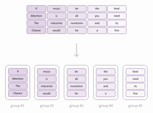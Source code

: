 ```{=html}
<div class="simontwice_style">
<svg width="449" height="326" viewBox="0 0 449 326" fill="none" xmlns="http://www.w3.org/2000/svg" class="normal">
<g opacity="0.4">
<path d="M19.3973 323.688C18.9253 323.688 18.5053 323.624 18.1373 323.496C17.7773 323.376 17.4933 323.2 17.2853 322.968C17.0853 322.736 16.9853 322.452 16.9853 322.116C16.9853 321.868 17.0613 321.628 17.2133 321.396C17.3653 321.172 17.5733 320.972 17.8373 320.796V320.748C17.6933 320.652 17.5693 320.528 17.4653 320.376C17.3693 320.216 17.3213 320.024 17.3213 319.8C17.3213 319.552 17.3893 319.336 17.5253 319.152C17.6693 318.968 17.8133 318.824 17.9573 318.72V318.672C17.7733 318.512 17.6013 318.296 17.4413 318.024C17.2813 317.752 17.2013 317.444 17.2013 317.1C17.2013 316.676 17.3013 316.308 17.5013 315.996C17.7093 315.684 17.9773 315.444 18.3053 315.276C18.6413 315.108 19.0053 315.024 19.3973 315.024C19.5573 315.024 19.7093 315.04 19.8533 315.072C19.9973 315.096 20.1213 315.128 20.2253 315.168H22.2533V315.924H21.0413V315.972C21.1853 316.1 21.3013 316.26 21.3893 316.452C21.4853 316.644 21.5333 316.872 21.5333 317.136C21.5333 317.552 21.4373 317.912 21.2453 318.216C21.0533 318.512 20.7973 318.744 20.4773 318.912C20.1573 319.072 19.7973 319.152 19.3973 319.152C19.2533 319.152 19.1053 319.136 18.9533 319.104C18.8013 319.064 18.6573 319.012 18.5213 318.948C18.4253 319.036 18.3373 319.132 18.2573 319.236C18.1853 319.34 18.1493 319.476 18.1493 319.644C18.1493 319.828 18.2213 319.98 18.3653 320.1C18.5173 320.22 18.7893 320.28 19.1813 320.28H20.3093C20.9893 320.28 21.4973 320.392 21.8333 320.616C22.1773 320.832 22.3493 321.184 22.3493 321.672C22.3493 322.032 22.2293 322.364 21.9893 322.668C21.7493 322.972 21.4053 323.216 20.9573 323.4C20.5173 323.592 19.9973 323.688 19.3973 323.688ZM19.3973 318.492C19.6213 318.492 19.8253 318.436 20.0093 318.324C20.2013 318.204 20.3533 318.04 20.4653 317.832C20.5773 317.624 20.6333 317.38 20.6333 317.1C20.6333 316.668 20.5133 316.336 20.2733 316.104C20.0333 315.864 19.7413 315.744 19.3973 315.744C19.0533 315.744 18.7613 315.864 18.5213 316.104C18.2813 316.336 18.1613 316.668 18.1613 317.1C18.1613 317.38 18.2173 317.624 18.3293 317.832C18.4413 318.04 18.5893 318.204 18.7733 318.324C18.9653 318.436 19.1733 318.492 19.3973 318.492ZM19.5413 323.004C19.9093 323.004 20.2293 322.948 20.5013 322.836C20.7813 322.724 20.9973 322.576 21.1493 322.392C21.3093 322.208 21.3893 322.016 21.3893 321.816C21.3893 321.544 21.2853 321.356 21.0773 321.252C20.8773 321.148 20.5893 321.096 20.2133 321.096H19.2053C19.0933 321.096 18.9693 321.088 18.8333 321.072C18.7053 321.056 18.5773 321.032 18.4493 321C18.2333 321.152 18.0773 321.312 17.9813 321.48C17.8933 321.648 17.8493 321.816 17.8493 321.984C17.8493 322.296 17.9973 322.544 18.2933 322.728C18.5973 322.912 19.0133 323.004 19.5413 323.004ZM23.4762 321V315.168H24.2922L24.3762 316.224H24.4122C24.6042 315.856 24.8442 315.564 25.1322 315.348C25.4202 315.132 25.7322 315.024 26.0682 315.024C26.1962 315.024 26.3082 315.032 26.4042 315.048C26.5002 315.064 26.5962 315.096 26.6922 315.144L26.4762 315.984C26.3882 315.96 26.3042 315.944 26.2242 315.936C26.1522 315.92 26.0562 315.912 25.9362 315.912C25.6882 315.912 25.4282 316.012 25.1562 316.212C24.8922 316.412 24.6602 316.76 24.4602 317.256V321H23.4762ZM29.7872 321.144C29.3152 321.144 28.8712 321.024 28.4552 320.784C28.0472 320.544 27.7152 320.196 27.4592 319.74C27.2112 319.284 27.0872 318.736 27.0872 318.096C27.0872 317.44 27.2112 316.884 27.4592 316.428C27.7152 315.972 28.0472 315.624 28.4552 315.384C28.8712 315.144 29.3152 315.024 29.7872 315.024C30.2672 315.024 30.7112 315.144 31.1192 315.384C31.5272 315.624 31.8552 315.972 32.1032 316.428C32.3592 316.884 32.4872 317.44 32.4872 318.096C32.4872 318.736 32.3592 319.284 32.1032 319.74C31.8552 320.196 31.5272 320.544 31.1192 320.784C30.7112 321.024 30.2672 321.144 29.7872 321.144ZM29.7872 320.328C30.1232 320.328 30.4192 320.236 30.6752 320.052C30.9312 319.86 31.1272 319.596 31.2632 319.26C31.3992 318.924 31.4672 318.536 31.4672 318.096C31.4672 317.648 31.3992 317.256 31.2632 316.92C31.1272 316.576 30.9312 316.312 30.6752 316.128C30.4192 315.936 30.1232 315.84 29.7872 315.84C29.4512 315.84 29.1552 315.936 28.8992 316.128C28.6512 316.312 28.4552 316.576 28.3112 316.92C28.1752 317.256 28.1072 317.648 28.1072 318.096C28.1072 318.536 28.1752 318.924 28.3112 319.26C28.4552 319.596 28.6512 319.86 28.8992 320.052C29.1552 320.236 29.4512 320.328 29.7872 320.328ZM35.7271 321.144C35.1111 321.144 34.6591 320.952 34.3711 320.568C34.0911 320.176 33.9511 319.608 33.9511 318.864V315.168H34.9351V318.732C34.9351 319.276 35.0191 319.672 35.1871 319.92C35.3631 320.16 35.6431 320.28 36.0271 320.28C36.3231 320.28 36.5871 320.204 36.8191 320.052C37.0591 319.892 37.3191 319.644 37.5991 319.308V315.168H38.5831V321H37.7671L37.6831 320.088H37.6471C37.3831 320.408 37.0951 320.664 36.7831 320.856C36.4791 321.048 36.1271 321.144 35.7271 321.144ZM40.5504 323.46V315.168H41.3664L41.4504 315.84H41.4864C41.7504 315.616 42.0424 315.424 42.3624 315.264C42.6824 315.104 43.0104 315.024 43.3464 315.024C43.8424 315.024 44.2624 315.148 44.6064 315.396C44.9504 315.636 45.2104 315.98 45.3864 316.428C45.5624 316.868 45.6504 317.392 45.6504 318C45.6504 318.656 45.5304 319.22 45.2904 319.692C45.0584 320.164 44.7504 320.524 44.3664 320.772C43.9824 321.02 43.5704 321.144 43.1304 321.144C42.8664 321.144 42.5984 321.084 42.3264 320.964C42.0544 320.844 41.7824 320.68 41.5104 320.472L41.5344 321.492V323.46H40.5504ZM42.9624 320.316C43.2824 320.316 43.5664 320.224 43.8144 320.04C44.0704 319.856 44.2704 319.592 44.4144 319.248C44.5584 318.896 44.6304 318.48 44.6304 318C44.6304 317.576 44.5784 317.204 44.4744 316.884C44.3704 316.556 44.2064 316.304 43.9824 316.128C43.7584 315.944 43.4624 315.852 43.0944 315.852C42.8544 315.852 42.6064 315.92 42.3504 316.056C42.0944 316.184 41.8224 316.38 41.5344 316.644V319.704C41.8064 319.928 42.0624 320.088 42.3024 320.184C42.5504 320.272 42.7704 320.316 42.9624 320.316ZM49.681 321L49.981 318.588H49.033V317.832H50.053L50.269 316.116H49.273V315.36H50.353L50.641 313.2H51.361L51.073 315.36H52.573L52.861 313.2H53.581L53.293 315.36H54.253V316.116H53.221L52.993 317.832H54.013V318.588H52.909L52.621 321H51.901L52.189 318.588H50.701L50.401 321H49.681ZM50.773 317.832H52.273L52.501 316.116H50.989L50.773 317.832ZM55.5378 321V320.184H57.2898V314.544H55.8978V313.908C56.2418 313.844 56.5458 313.768 56.8098 313.68C57.0738 313.584 57.3098 313.472 57.5178 313.344H58.2738V320.184H59.8578V321H55.5378Z" fill="black"/>
</g>
<g opacity="0.4">
<path d="M112.397 323.688C111.925 323.688 111.505 323.624 111.137 323.496C110.777 323.376 110.493 323.2 110.285 322.968C110.085 322.736 109.985 322.452 109.985 322.116C109.985 321.868 110.061 321.628 110.213 321.396C110.365 321.172 110.573 320.972 110.837 320.796V320.748C110.693 320.652 110.569 320.528 110.465 320.376C110.369 320.216 110.321 320.024 110.321 319.8C110.321 319.552 110.389 319.336 110.525 319.152C110.669 318.968 110.813 318.824 110.957 318.72V318.672C110.773 318.512 110.601 318.296 110.441 318.024C110.281 317.752 110.201 317.444 110.201 317.1C110.201 316.676 110.301 316.308 110.501 315.996C110.709 315.684 110.977 315.444 111.305 315.276C111.641 315.108 112.005 315.024 112.397 315.024C112.557 315.024 112.709 315.04 112.853 315.072C112.997 315.096 113.121 315.128 113.225 315.168H115.253V315.924H114.041V315.972C114.185 316.1 114.301 316.26 114.389 316.452C114.485 316.644 114.533 316.872 114.533 317.136C114.533 317.552 114.437 317.912 114.245 318.216C114.053 318.512 113.797 318.744 113.477 318.912C113.157 319.072 112.797 319.152 112.397 319.152C112.253 319.152 112.105 319.136 111.953 319.104C111.801 319.064 111.657 319.012 111.521 318.948C111.425 319.036 111.337 319.132 111.257 319.236C111.185 319.34 111.149 319.476 111.149 319.644C111.149 319.828 111.221 319.98 111.365 320.1C111.517 320.22 111.789 320.28 112.181 320.28H113.309C113.989 320.28 114.497 320.392 114.833 320.616C115.177 320.832 115.349 321.184 115.349 321.672C115.349 322.032 115.229 322.364 114.989 322.668C114.749 322.972 114.405 323.216 113.957 323.4C113.517 323.592 112.997 323.688 112.397 323.688ZM112.397 318.492C112.621 318.492 112.825 318.436 113.009 318.324C113.201 318.204 113.353 318.04 113.465 317.832C113.577 317.624 113.633 317.38 113.633 317.1C113.633 316.668 113.513 316.336 113.273 316.104C113.033 315.864 112.741 315.744 112.397 315.744C112.053 315.744 111.761 315.864 111.521 316.104C111.281 316.336 111.161 316.668 111.161 317.1C111.161 317.38 111.217 317.624 111.329 317.832C111.441 318.04 111.589 318.204 111.773 318.324C111.965 318.436 112.173 318.492 112.397 318.492ZM112.541 323.004C112.909 323.004 113.229 322.948 113.501 322.836C113.781 322.724 113.997 322.576 114.149 322.392C114.309 322.208 114.389 322.016 114.389 321.816C114.389 321.544 114.285 321.356 114.077 321.252C113.877 321.148 113.589 321.096 113.213 321.096H112.205C112.093 321.096 111.969 321.088 111.833 321.072C111.705 321.056 111.577 321.032 111.449 321C111.233 321.152 111.077 321.312 110.981 321.48C110.893 321.648 110.849 321.816 110.849 321.984C110.849 322.296 110.997 322.544 111.293 322.728C111.597 322.912 112.013 323.004 112.541 323.004ZM116.476 321V315.168H117.292L117.376 316.224H117.412C117.604 315.856 117.844 315.564 118.132 315.348C118.42 315.132 118.732 315.024 119.068 315.024C119.196 315.024 119.308 315.032 119.404 315.048C119.5 315.064 119.596 315.096 119.692 315.144L119.476 315.984C119.388 315.96 119.304 315.944 119.224 315.936C119.152 315.92 119.056 315.912 118.936 315.912C118.688 315.912 118.428 316.012 118.156 316.212C117.892 316.412 117.66 316.76 117.46 317.256V321H116.476ZM122.787 321.144C122.315 321.144 121.871 321.024 121.455 320.784C121.047 320.544 120.715 320.196 120.459 319.74C120.211 319.284 120.087 318.736 120.087 318.096C120.087 317.44 120.211 316.884 120.459 316.428C120.715 315.972 121.047 315.624 121.455 315.384C121.871 315.144 122.315 315.024 122.787 315.024C123.267 315.024 123.711 315.144 124.119 315.384C124.527 315.624 124.855 315.972 125.103 316.428C125.359 316.884 125.487 317.44 125.487 318.096C125.487 318.736 125.359 319.284 125.103 319.74C124.855 320.196 124.527 320.544 124.119 320.784C123.711 321.024 123.267 321.144 122.787 321.144ZM122.787 320.328C123.123 320.328 123.419 320.236 123.675 320.052C123.931 319.86 124.127 319.596 124.263 319.26C124.399 318.924 124.467 318.536 124.467 318.096C124.467 317.648 124.399 317.256 124.263 316.92C124.127 316.576 123.931 316.312 123.675 316.128C123.419 315.936 123.123 315.84 122.787 315.84C122.451 315.84 122.155 315.936 121.899 316.128C121.651 316.312 121.455 316.576 121.311 316.92C121.175 317.256 121.107 317.648 121.107 318.096C121.107 318.536 121.175 318.924 121.311 319.26C121.455 319.596 121.651 319.86 121.899 320.052C122.155 320.236 122.451 320.328 122.787 320.328ZM128.727 321.144C128.111 321.144 127.659 320.952 127.371 320.568C127.091 320.176 126.951 319.608 126.951 318.864V315.168H127.935V318.732C127.935 319.276 128.019 319.672 128.187 319.92C128.363 320.16 128.643 320.28 129.027 320.28C129.323 320.28 129.587 320.204 129.819 320.052C130.059 319.892 130.319 319.644 130.599 319.308V315.168H131.583V321H130.767L130.683 320.088H130.647C130.383 320.408 130.095 320.664 129.783 320.856C129.479 321.048 129.127 321.144 128.727 321.144ZM133.55 323.46V315.168H134.366L134.45 315.84H134.486C134.75 315.616 135.042 315.424 135.362 315.264C135.682 315.104 136.01 315.024 136.346 315.024C136.842 315.024 137.262 315.148 137.606 315.396C137.95 315.636 138.21 315.98 138.386 316.428C138.562 316.868 138.65 317.392 138.65 318C138.65 318.656 138.53 319.22 138.29 319.692C138.058 320.164 137.75 320.524 137.366 320.772C136.982 321.02 136.57 321.144 136.13 321.144C135.866 321.144 135.598 321.084 135.326 320.964C135.054 320.844 134.782 320.68 134.51 320.472L134.534 321.492V323.46H133.55ZM135.962 320.316C136.282 320.316 136.566 320.224 136.814 320.04C137.07 319.856 137.27 319.592 137.414 319.248C137.558 318.896 137.63 318.48 137.63 318C137.63 317.576 137.578 317.204 137.474 316.884C137.37 316.556 137.206 316.304 136.982 316.128C136.758 315.944 136.462 315.852 136.094 315.852C135.854 315.852 135.606 315.92 135.35 316.056C135.094 316.184 134.822 316.38 134.534 316.644V319.704C134.806 319.928 135.062 320.088 135.302 320.184C135.55 320.272 135.77 320.316 135.962 320.316ZM142.681 321L142.981 318.588H142.033V317.832H143.053L143.269 316.116H142.273V315.36H143.353L143.641 313.2H144.361L144.073 315.36H145.573L145.861 313.2H146.581L146.293 315.36H147.253V316.116H146.221L145.993 317.832H147.013V318.588H145.909L145.621 321H144.901L145.189 318.588H143.701L143.401 321H142.681ZM143.773 317.832H145.273L145.501 316.116H143.989L143.773 317.832ZM148.07 321V320.4C148.83 319.648 149.478 318.984 150.014 318.408C150.558 317.824 150.97 317.296 151.25 316.824C151.53 316.352 151.67 315.912 151.67 315.504C151.67 315.064 151.55 314.704 151.31 314.424C151.07 314.144 150.706 314.004 150.218 314.004C149.898 314.004 149.602 314.092 149.33 314.268C149.058 314.444 148.81 314.664 148.586 314.928L148.034 314.388C148.354 314.028 148.694 313.74 149.054 313.524C149.422 313.308 149.85 313.2 150.338 313.2C150.81 313.2 151.218 313.296 151.562 313.488C151.906 313.672 152.17 313.932 152.354 314.268C152.538 314.604 152.63 314.996 152.63 315.444C152.63 315.94 152.49 316.432 152.21 316.92C151.938 317.408 151.562 317.92 151.082 318.456C150.602 318.992 150.05 319.58 149.426 320.22C149.634 320.196 149.85 320.18 150.074 320.172C150.298 320.156 150.51 320.148 150.71 320.148H153.014V321H148.07Z" fill="black"/>
</g>
<g opacity="0.4">
<path d="M205.397 323.688C204.925 323.688 204.505 323.624 204.137 323.496C203.777 323.376 203.493 323.2 203.285 322.968C203.085 322.736 202.985 322.452 202.985 322.116C202.985 321.868 203.061 321.628 203.213 321.396C203.365 321.172 203.573 320.972 203.837 320.796V320.748C203.693 320.652 203.569 320.528 203.465 320.376C203.369 320.216 203.321 320.024 203.321 319.8C203.321 319.552 203.389 319.336 203.525 319.152C203.669 318.968 203.813 318.824 203.957 318.72V318.672C203.773 318.512 203.601 318.296 203.441 318.024C203.281 317.752 203.201 317.444 203.201 317.1C203.201 316.676 203.301 316.308 203.501 315.996C203.709 315.684 203.977 315.444 204.305 315.276C204.641 315.108 205.005 315.024 205.397 315.024C205.557 315.024 205.709 315.04 205.853 315.072C205.997 315.096 206.121 315.128 206.225 315.168H208.253V315.924H207.041V315.972C207.185 316.1 207.301 316.26 207.389 316.452C207.485 316.644 207.533 316.872 207.533 317.136C207.533 317.552 207.437 317.912 207.245 318.216C207.053 318.512 206.797 318.744 206.477 318.912C206.157 319.072 205.797 319.152 205.397 319.152C205.253 319.152 205.105 319.136 204.953 319.104C204.801 319.064 204.657 319.012 204.521 318.948C204.425 319.036 204.337 319.132 204.257 319.236C204.185 319.34 204.149 319.476 204.149 319.644C204.149 319.828 204.221 319.98 204.365 320.1C204.517 320.22 204.789 320.28 205.181 320.28H206.309C206.989 320.28 207.497 320.392 207.833 320.616C208.177 320.832 208.349 321.184 208.349 321.672C208.349 322.032 208.229 322.364 207.989 322.668C207.749 322.972 207.405 323.216 206.957 323.4C206.517 323.592 205.997 323.688 205.397 323.688ZM205.397 318.492C205.621 318.492 205.825 318.436 206.009 318.324C206.201 318.204 206.353 318.04 206.465 317.832C206.577 317.624 206.633 317.38 206.633 317.1C206.633 316.668 206.513 316.336 206.273 316.104C206.033 315.864 205.741 315.744 205.397 315.744C205.053 315.744 204.761 315.864 204.521 316.104C204.281 316.336 204.161 316.668 204.161 317.1C204.161 317.38 204.217 317.624 204.329 317.832C204.441 318.04 204.589 318.204 204.773 318.324C204.965 318.436 205.173 318.492 205.397 318.492ZM205.541 323.004C205.909 323.004 206.229 322.948 206.501 322.836C206.781 322.724 206.997 322.576 207.149 322.392C207.309 322.208 207.389 322.016 207.389 321.816C207.389 321.544 207.285 321.356 207.077 321.252C206.877 321.148 206.589 321.096 206.213 321.096H205.205C205.093 321.096 204.969 321.088 204.833 321.072C204.705 321.056 204.577 321.032 204.449 321C204.233 321.152 204.077 321.312 203.981 321.48C203.893 321.648 203.849 321.816 203.849 321.984C203.849 322.296 203.997 322.544 204.293 322.728C204.597 322.912 205.013 323.004 205.541 323.004ZM209.476 321V315.168H210.292L210.376 316.224H210.412C210.604 315.856 210.844 315.564 211.132 315.348C211.42 315.132 211.732 315.024 212.068 315.024C212.196 315.024 212.308 315.032 212.404 315.048C212.5 315.064 212.596 315.096 212.692 315.144L212.476 315.984C212.388 315.96 212.304 315.944 212.224 315.936C212.152 315.92 212.056 315.912 211.936 315.912C211.688 315.912 211.428 316.012 211.156 316.212C210.892 316.412 210.66 316.76 210.46 317.256V321H209.476ZM215.787 321.144C215.315 321.144 214.871 321.024 214.455 320.784C214.047 320.544 213.715 320.196 213.459 319.74C213.211 319.284 213.087 318.736 213.087 318.096C213.087 317.44 213.211 316.884 213.459 316.428C213.715 315.972 214.047 315.624 214.455 315.384C214.871 315.144 215.315 315.024 215.787 315.024C216.267 315.024 216.711 315.144 217.119 315.384C217.527 315.624 217.855 315.972 218.103 316.428C218.359 316.884 218.487 317.44 218.487 318.096C218.487 318.736 218.359 319.284 218.103 319.74C217.855 320.196 217.527 320.544 217.119 320.784C216.711 321.024 216.267 321.144 215.787 321.144ZM215.787 320.328C216.123 320.328 216.419 320.236 216.675 320.052C216.931 319.86 217.127 319.596 217.263 319.26C217.399 318.924 217.467 318.536 217.467 318.096C217.467 317.648 217.399 317.256 217.263 316.92C217.127 316.576 216.931 316.312 216.675 316.128C216.419 315.936 216.123 315.84 215.787 315.84C215.451 315.84 215.155 315.936 214.899 316.128C214.651 316.312 214.455 316.576 214.311 316.92C214.175 317.256 214.107 317.648 214.107 318.096C214.107 318.536 214.175 318.924 214.311 319.26C214.455 319.596 214.651 319.86 214.899 320.052C215.155 320.236 215.451 320.328 215.787 320.328ZM221.727 321.144C221.111 321.144 220.659 320.952 220.371 320.568C220.091 320.176 219.951 319.608 219.951 318.864V315.168H220.935V318.732C220.935 319.276 221.019 319.672 221.187 319.92C221.363 320.16 221.643 320.28 222.027 320.28C222.323 320.28 222.587 320.204 222.819 320.052C223.059 319.892 223.319 319.644 223.599 319.308V315.168H224.583V321H223.767L223.683 320.088H223.647C223.383 320.408 223.095 320.664 222.783 320.856C222.479 321.048 222.127 321.144 221.727 321.144ZM226.55 323.46V315.168H227.366L227.45 315.84H227.486C227.75 315.616 228.042 315.424 228.362 315.264C228.682 315.104 229.01 315.024 229.346 315.024C229.842 315.024 230.262 315.148 230.606 315.396C230.95 315.636 231.21 315.98 231.386 316.428C231.562 316.868 231.65 317.392 231.65 318C231.65 318.656 231.53 319.22 231.29 319.692C231.058 320.164 230.75 320.524 230.366 320.772C229.982 321.02 229.57 321.144 229.13 321.144C228.866 321.144 228.598 321.084 228.326 320.964C228.054 320.844 227.782 320.68 227.51 320.472L227.534 321.492V323.46H226.55ZM228.962 320.316C229.282 320.316 229.566 320.224 229.814 320.04C230.07 319.856 230.27 319.592 230.414 319.248C230.558 318.896 230.63 318.48 230.63 318C230.63 317.576 230.578 317.204 230.474 316.884C230.37 316.556 230.206 316.304 229.982 316.128C229.758 315.944 229.462 315.852 229.094 315.852C228.854 315.852 228.606 315.92 228.35 316.056C228.094 316.184 227.822 316.38 227.534 316.644V319.704C227.806 319.928 228.062 320.088 228.302 320.184C228.55 320.272 228.77 320.316 228.962 320.316ZM235.681 321L235.981 318.588H235.033V317.832H236.053L236.269 316.116H235.273V315.36H236.353L236.641 313.2H237.361L237.073 315.36H238.573L238.861 313.2H239.581L239.293 315.36H240.253V316.116H239.221L238.993 317.832H240.013V318.588H238.909L238.621 321H237.901L238.189 318.588H236.701L236.401 321H235.681ZM236.773 317.832H238.273L238.501 316.116H236.989L236.773 317.832ZM243.422 321.144C243.014 321.144 242.65 321.092 242.33 320.988C242.018 320.884 241.746 320.752 241.514 320.592C241.282 320.432 241.078 320.256 240.902 320.064L241.406 319.416C241.638 319.656 241.906 319.868 242.21 320.052C242.522 320.236 242.906 320.328 243.362 320.328C243.826 320.328 244.206 320.2 244.502 319.944C244.798 319.688 244.946 319.348 244.946 318.924C244.946 318.62 244.866 318.356 244.706 318.132C244.554 317.9 244.298 317.72 243.938 317.592C243.586 317.464 243.106 317.4 242.498 317.4V316.644C243.042 316.644 243.47 316.58 243.782 316.452C244.102 316.324 244.33 316.156 244.466 315.948C244.602 315.732 244.67 315.488 244.67 315.216C244.67 314.84 244.55 314.544 244.31 314.328C244.078 314.112 243.758 314.004 243.35 314.004C243.03 314.004 242.734 314.076 242.462 314.22C242.19 314.364 241.942 314.552 241.718 314.784L241.19 314.16C241.486 313.88 241.814 313.652 242.174 313.476C242.534 313.292 242.938 313.2 243.386 313.2C243.834 313.2 244.23 313.276 244.574 313.428C244.918 313.58 245.186 313.8 245.378 314.088C245.578 314.376 245.678 314.728 245.678 315.144C245.678 315.608 245.55 315.988 245.294 316.284C245.038 316.58 244.702 316.808 244.286 316.968V317.016C244.598 317.088 244.878 317.212 245.126 317.388C245.374 317.556 245.57 317.772 245.714 318.036C245.866 318.3 245.942 318.608 245.942 318.96C245.942 319.416 245.83 319.808 245.606 320.136C245.382 320.456 245.078 320.704 244.694 320.88C244.31 321.056 243.886 321.144 243.422 321.144Z" fill="black"/>
</g>
<g opacity="0.4">
<path d="M298.397 323.688C297.925 323.688 297.505 323.624 297.137 323.496C296.777 323.376 296.493 323.2 296.285 322.968C296.085 322.736 295.985 322.452 295.985 322.116C295.985 321.868 296.061 321.628 296.213 321.396C296.365 321.172 296.573 320.972 296.837 320.796V320.748C296.693 320.652 296.569 320.528 296.465 320.376C296.369 320.216 296.321 320.024 296.321 319.8C296.321 319.552 296.389 319.336 296.525 319.152C296.669 318.968 296.813 318.824 296.957 318.72V318.672C296.773 318.512 296.601 318.296 296.441 318.024C296.281 317.752 296.201 317.444 296.201 317.1C296.201 316.676 296.301 316.308 296.501 315.996C296.709 315.684 296.977 315.444 297.305 315.276C297.641 315.108 298.005 315.024 298.397 315.024C298.557 315.024 298.709 315.04 298.853 315.072C298.997 315.096 299.121 315.128 299.225 315.168H301.253V315.924H300.041V315.972C300.185 316.1 300.301 316.26 300.389 316.452C300.485 316.644 300.533 316.872 300.533 317.136C300.533 317.552 300.437 317.912 300.245 318.216C300.053 318.512 299.797 318.744 299.477 318.912C299.157 319.072 298.797 319.152 298.397 319.152C298.253 319.152 298.105 319.136 297.953 319.104C297.801 319.064 297.657 319.012 297.521 318.948C297.425 319.036 297.337 319.132 297.257 319.236C297.185 319.34 297.149 319.476 297.149 319.644C297.149 319.828 297.221 319.98 297.365 320.1C297.517 320.22 297.789 320.28 298.181 320.28H299.309C299.989 320.28 300.497 320.392 300.833 320.616C301.177 320.832 301.349 321.184 301.349 321.672C301.349 322.032 301.229 322.364 300.989 322.668C300.749 322.972 300.405 323.216 299.957 323.4C299.517 323.592 298.997 323.688 298.397 323.688ZM298.397 318.492C298.621 318.492 298.825 318.436 299.009 318.324C299.201 318.204 299.353 318.04 299.465 317.832C299.577 317.624 299.633 317.38 299.633 317.1C299.633 316.668 299.513 316.336 299.273 316.104C299.033 315.864 298.741 315.744 298.397 315.744C298.053 315.744 297.761 315.864 297.521 316.104C297.281 316.336 297.161 316.668 297.161 317.1C297.161 317.38 297.217 317.624 297.329 317.832C297.441 318.04 297.589 318.204 297.773 318.324C297.965 318.436 298.173 318.492 298.397 318.492ZM298.541 323.004C298.909 323.004 299.229 322.948 299.501 322.836C299.781 322.724 299.997 322.576 300.149 322.392C300.309 322.208 300.389 322.016 300.389 321.816C300.389 321.544 300.285 321.356 300.077 321.252C299.877 321.148 299.589 321.096 299.213 321.096H298.205C298.093 321.096 297.969 321.088 297.833 321.072C297.705 321.056 297.577 321.032 297.449 321C297.233 321.152 297.077 321.312 296.981 321.48C296.893 321.648 296.849 321.816 296.849 321.984C296.849 322.296 296.997 322.544 297.293 322.728C297.597 322.912 298.013 323.004 298.541 323.004ZM302.476 321V315.168H303.292L303.376 316.224H303.412C303.604 315.856 303.844 315.564 304.132 315.348C304.42 315.132 304.732 315.024 305.068 315.024C305.196 315.024 305.308 315.032 305.404 315.048C305.5 315.064 305.596 315.096 305.692 315.144L305.476 315.984C305.388 315.96 305.304 315.944 305.224 315.936C305.152 315.92 305.056 315.912 304.936 315.912C304.688 315.912 304.428 316.012 304.156 316.212C303.892 316.412 303.66 316.76 303.46 317.256V321H302.476ZM308.787 321.144C308.315 321.144 307.871 321.024 307.455 320.784C307.047 320.544 306.715 320.196 306.459 319.74C306.211 319.284 306.087 318.736 306.087 318.096C306.087 317.44 306.211 316.884 306.459 316.428C306.715 315.972 307.047 315.624 307.455 315.384C307.871 315.144 308.315 315.024 308.787 315.024C309.267 315.024 309.711 315.144 310.119 315.384C310.527 315.624 310.855 315.972 311.103 316.428C311.359 316.884 311.487 317.44 311.487 318.096C311.487 318.736 311.359 319.284 311.103 319.74C310.855 320.196 310.527 320.544 310.119 320.784C309.711 321.024 309.267 321.144 308.787 321.144ZM308.787 320.328C309.123 320.328 309.419 320.236 309.675 320.052C309.931 319.86 310.127 319.596 310.263 319.26C310.399 318.924 310.467 318.536 310.467 318.096C310.467 317.648 310.399 317.256 310.263 316.92C310.127 316.576 309.931 316.312 309.675 316.128C309.419 315.936 309.123 315.84 308.787 315.84C308.451 315.84 308.155 315.936 307.899 316.128C307.651 316.312 307.455 316.576 307.311 316.92C307.175 317.256 307.107 317.648 307.107 318.096C307.107 318.536 307.175 318.924 307.311 319.26C307.455 319.596 307.651 319.86 307.899 320.052C308.155 320.236 308.451 320.328 308.787 320.328ZM314.727 321.144C314.111 321.144 313.659 320.952 313.371 320.568C313.091 320.176 312.951 319.608 312.951 318.864V315.168H313.935V318.732C313.935 319.276 314.019 319.672 314.187 319.92C314.363 320.16 314.643 320.28 315.027 320.28C315.323 320.28 315.587 320.204 315.819 320.052C316.059 319.892 316.319 319.644 316.599 319.308V315.168H317.583V321H316.767L316.683 320.088H316.647C316.383 320.408 316.095 320.664 315.783 320.856C315.479 321.048 315.127 321.144 314.727 321.144ZM319.55 323.46V315.168H320.366L320.45 315.84H320.486C320.75 315.616 321.042 315.424 321.362 315.264C321.682 315.104 322.01 315.024 322.346 315.024C322.842 315.024 323.262 315.148 323.606 315.396C323.95 315.636 324.21 315.98 324.386 316.428C324.562 316.868 324.65 317.392 324.65 318C324.65 318.656 324.53 319.22 324.29 319.692C324.058 320.164 323.75 320.524 323.366 320.772C322.982 321.02 322.57 321.144 322.13 321.144C321.866 321.144 321.598 321.084 321.326 320.964C321.054 320.844 320.782 320.68 320.51 320.472L320.534 321.492V323.46H319.55ZM321.962 320.316C322.282 320.316 322.566 320.224 322.814 320.04C323.07 319.856 323.27 319.592 323.414 319.248C323.558 318.896 323.63 318.48 323.63 318C323.63 317.576 323.578 317.204 323.474 316.884C323.37 316.556 323.206 316.304 322.982 316.128C322.758 315.944 322.462 315.852 322.094 315.852C321.854 315.852 321.606 315.92 321.35 316.056C321.094 316.184 320.822 316.38 320.534 316.644V319.704C320.806 319.928 321.062 320.088 321.302 320.184C321.55 320.272 321.77 320.316 321.962 320.316ZM328.681 321L328.981 318.588H328.033V317.832H329.053L329.269 316.116H328.273V315.36H329.353L329.641 313.2H330.361L330.073 315.36H331.573L331.861 313.2H332.581L332.293 315.36H333.253V316.116H332.221L331.993 317.832H333.013V318.588H331.909L331.621 321H330.901L331.189 318.588H329.701L329.401 321H328.681ZM329.773 317.832H331.273L331.501 316.116H329.989L329.773 317.832ZM337.238 321V315.876C337.238 315.676 337.246 315.432 337.262 315.144C337.278 314.848 337.29 314.6 337.298 314.4H337.25C337.154 314.584 337.054 314.764 336.95 314.94C336.846 315.108 336.738 315.288 336.626 315.48L334.838 318.096H339.218V318.888H333.794V318.24L337.07 313.344H338.174V321H337.238Z" fill="black"/>
</g>
<g opacity="0.4">
<path d="M391.397 323.688C390.925 323.688 390.505 323.624 390.137 323.496C389.777 323.376 389.493 323.2 389.285 322.968C389.085 322.736 388.985 322.452 388.985 322.116C388.985 321.868 389.061 321.628 389.213 321.396C389.365 321.172 389.573 320.972 389.837 320.796V320.748C389.693 320.652 389.569 320.528 389.465 320.376C389.369 320.216 389.321 320.024 389.321 319.8C389.321 319.552 389.389 319.336 389.525 319.152C389.669 318.968 389.813 318.824 389.957 318.72V318.672C389.773 318.512 389.601 318.296 389.441 318.024C389.281 317.752 389.201 317.444 389.201 317.1C389.201 316.676 389.301 316.308 389.501 315.996C389.709 315.684 389.977 315.444 390.305 315.276C390.641 315.108 391.005 315.024 391.397 315.024C391.557 315.024 391.709 315.04 391.853 315.072C391.997 315.096 392.121 315.128 392.225 315.168H394.253V315.924H393.041V315.972C393.185 316.1 393.301 316.26 393.389 316.452C393.485 316.644 393.533 316.872 393.533 317.136C393.533 317.552 393.437 317.912 393.245 318.216C393.053 318.512 392.797 318.744 392.477 318.912C392.157 319.072 391.797 319.152 391.397 319.152C391.253 319.152 391.105 319.136 390.953 319.104C390.801 319.064 390.657 319.012 390.521 318.948C390.425 319.036 390.337 319.132 390.257 319.236C390.185 319.34 390.149 319.476 390.149 319.644C390.149 319.828 390.221 319.98 390.365 320.1C390.517 320.22 390.789 320.28 391.181 320.28H392.309C392.989 320.28 393.497 320.392 393.833 320.616C394.177 320.832 394.349 321.184 394.349 321.672C394.349 322.032 394.229 322.364 393.989 322.668C393.749 322.972 393.405 323.216 392.957 323.4C392.517 323.592 391.997 323.688 391.397 323.688ZM391.397 318.492C391.621 318.492 391.825 318.436 392.009 318.324C392.201 318.204 392.353 318.04 392.465 317.832C392.577 317.624 392.633 317.38 392.633 317.1C392.633 316.668 392.513 316.336 392.273 316.104C392.033 315.864 391.741 315.744 391.397 315.744C391.053 315.744 390.761 315.864 390.521 316.104C390.281 316.336 390.161 316.668 390.161 317.1C390.161 317.38 390.217 317.624 390.329 317.832C390.441 318.04 390.589 318.204 390.773 318.324C390.965 318.436 391.173 318.492 391.397 318.492ZM391.541 323.004C391.909 323.004 392.229 322.948 392.501 322.836C392.781 322.724 392.997 322.576 393.149 322.392C393.309 322.208 393.389 322.016 393.389 321.816C393.389 321.544 393.285 321.356 393.077 321.252C392.877 321.148 392.589 321.096 392.213 321.096H391.205C391.093 321.096 390.969 321.088 390.833 321.072C390.705 321.056 390.577 321.032 390.449 321C390.233 321.152 390.077 321.312 389.981 321.48C389.893 321.648 389.849 321.816 389.849 321.984C389.849 322.296 389.997 322.544 390.293 322.728C390.597 322.912 391.013 323.004 391.541 323.004ZM395.476 321V315.168H396.292L396.376 316.224H396.412C396.604 315.856 396.844 315.564 397.132 315.348C397.42 315.132 397.732 315.024 398.068 315.024C398.196 315.024 398.308 315.032 398.404 315.048C398.5 315.064 398.596 315.096 398.692 315.144L398.476 315.984C398.388 315.96 398.304 315.944 398.224 315.936C398.152 315.92 398.056 315.912 397.936 315.912C397.688 315.912 397.428 316.012 397.156 316.212C396.892 316.412 396.66 316.76 396.46 317.256V321H395.476ZM401.787 321.144C401.315 321.144 400.871 321.024 400.455 320.784C400.047 320.544 399.715 320.196 399.459 319.74C399.211 319.284 399.087 318.736 399.087 318.096C399.087 317.44 399.211 316.884 399.459 316.428C399.715 315.972 400.047 315.624 400.455 315.384C400.871 315.144 401.315 315.024 401.787 315.024C402.267 315.024 402.711 315.144 403.119 315.384C403.527 315.624 403.855 315.972 404.103 316.428C404.359 316.884 404.487 317.44 404.487 318.096C404.487 318.736 404.359 319.284 404.103 319.74C403.855 320.196 403.527 320.544 403.119 320.784C402.711 321.024 402.267 321.144 401.787 321.144ZM401.787 320.328C402.123 320.328 402.419 320.236 402.675 320.052C402.931 319.86 403.127 319.596 403.263 319.26C403.399 318.924 403.467 318.536 403.467 318.096C403.467 317.648 403.399 317.256 403.263 316.92C403.127 316.576 402.931 316.312 402.675 316.128C402.419 315.936 402.123 315.84 401.787 315.84C401.451 315.84 401.155 315.936 400.899 316.128C400.651 316.312 400.455 316.576 400.311 316.92C400.175 317.256 400.107 317.648 400.107 318.096C400.107 318.536 400.175 318.924 400.311 319.26C400.455 319.596 400.651 319.86 400.899 320.052C401.155 320.236 401.451 320.328 401.787 320.328ZM407.727 321.144C407.111 321.144 406.659 320.952 406.371 320.568C406.091 320.176 405.951 319.608 405.951 318.864V315.168H406.935V318.732C406.935 319.276 407.019 319.672 407.187 319.92C407.363 320.16 407.643 320.28 408.027 320.28C408.323 320.28 408.587 320.204 408.819 320.052C409.059 319.892 409.319 319.644 409.599 319.308V315.168H410.583V321H409.767L409.683 320.088H409.647C409.383 320.408 409.095 320.664 408.783 320.856C408.479 321.048 408.127 321.144 407.727 321.144ZM412.55 323.46V315.168H413.366L413.45 315.84H413.486C413.75 315.616 414.042 315.424 414.362 315.264C414.682 315.104 415.01 315.024 415.346 315.024C415.842 315.024 416.262 315.148 416.606 315.396C416.95 315.636 417.21 315.98 417.386 316.428C417.562 316.868 417.65 317.392 417.65 318C417.65 318.656 417.53 319.22 417.29 319.692C417.058 320.164 416.75 320.524 416.366 320.772C415.982 321.02 415.57 321.144 415.13 321.144C414.866 321.144 414.598 321.084 414.326 320.964C414.054 320.844 413.782 320.68 413.51 320.472L413.534 321.492V323.46H412.55ZM414.962 320.316C415.282 320.316 415.566 320.224 415.814 320.04C416.07 319.856 416.27 319.592 416.414 319.248C416.558 318.896 416.63 318.48 416.63 318C416.63 317.576 416.578 317.204 416.474 316.884C416.37 316.556 416.206 316.304 415.982 316.128C415.758 315.944 415.462 315.852 415.094 315.852C414.854 315.852 414.606 315.92 414.35 316.056C414.094 316.184 413.822 316.38 413.534 316.644V319.704C413.806 319.928 414.062 320.088 414.302 320.184C414.55 320.272 414.77 320.316 414.962 320.316ZM421.681 321L421.981 318.588H421.033V317.832H422.053L422.269 316.116H421.273V315.36H422.353L422.641 313.2H423.361L423.073 315.36H424.573L424.861 313.2H425.581L425.293 315.36H426.253V316.116H425.221L424.993 317.832H426.013V318.588H424.909L424.621 321H423.901L424.189 318.588H422.701L422.401 321H421.681ZM422.773 317.832H424.273L424.501 316.116H422.989L422.773 317.832ZM429.398 321.144C428.99 321.144 428.63 321.096 428.318 321C428.006 320.896 427.734 320.764 427.502 320.604C427.27 320.444 427.066 320.276 426.89 320.1L427.37 319.452C427.602 319.676 427.87 319.88 428.174 320.064C428.478 320.24 428.854 320.328 429.302 320.328C429.614 320.328 429.894 320.256 430.142 320.112C430.398 319.968 430.602 319.768 430.754 319.512C430.906 319.248 430.982 318.936 430.982 318.576C430.982 318.048 430.834 317.636 430.538 317.34C430.242 317.044 429.846 316.896 429.35 316.896C429.094 316.896 428.87 316.936 428.678 317.016C428.486 317.096 428.274 317.212 428.042 317.364L427.514 317.028L427.766 313.344H431.594V314.196H428.63L428.426 316.464C428.61 316.368 428.794 316.292 428.978 316.236C429.162 316.18 429.37 316.152 429.602 316.152C430.042 316.152 430.442 316.236 430.802 316.404C431.162 316.572 431.446 316.836 431.654 317.196C431.87 317.548 431.978 318 431.978 318.552C431.978 319.104 431.854 319.576 431.606 319.968C431.366 320.352 431.05 320.644 430.658 320.844C430.266 321.044 429.846 321.144 429.398 321.144Z" fill="black"/>
</g>
<path d="M158 200H104C102.343 200 101 201.343 101 203V217C101 218.657 102.343 220 104 220H158C159.657 220 161 218.657 161 217V203C161 201.343 159.657 200 158 200Z" fill="#E1D5E7" fill-opacity="0.8" stroke="#9673A6"/>
<path d="M120.514 212.5V208.126H121.126L121.189 208.756H121.216C121.408 208.552 121.615 208.378 121.837 208.234C122.065 208.09 122.311 208.018 122.575 208.018C122.911 208.018 123.172 208.093 123.358 208.243C123.55 208.393 123.691 208.597 123.781 208.855C124.009 208.603 124.24 208.402 124.474 208.252C124.708 208.096 124.957 208.018 125.221 208.018C125.677 208.018 126.013 208.165 126.229 208.459C126.445 208.747 126.553 209.17 126.553 209.728V212.5H125.815V209.827C125.815 209.413 125.749 209.116 125.617 208.936C125.485 208.75 125.281 208.657 125.005 208.657C124.831 208.657 124.654 208.714 124.474 208.828C124.3 208.936 124.111 209.104 123.907 209.332V212.5H123.169V209.827C123.169 209.413 123.103 209.116 122.971 208.936C122.839 208.75 122.632 208.657 122.35 208.657C122.02 208.657 121.654 208.882 121.252 209.332V212.5H120.514ZM129.254 212.608C128.792 212.608 128.453 212.464 128.237 212.176C128.027 211.882 127.922 211.456 127.922 210.898V208.126H128.66V210.799C128.66 211.207 128.723 211.504 128.849 211.69C128.981 211.87 129.191 211.96 129.479 211.96C129.701 211.96 129.899 211.903 130.073 211.789C130.253 211.669 130.448 211.483 130.658 211.231V208.126H131.396V212.5H130.784L130.721 211.816H130.694C130.496 212.056 130.28 212.248 130.046 212.392C129.818 212.536 129.554 212.608 129.254 212.608ZM134.015 212.608C133.697 212.608 133.394 212.554 133.106 212.446C132.824 212.332 132.584 212.176 132.386 211.978L132.728 211.546C132.92 211.702 133.118 211.822 133.322 211.906C133.532 211.99 133.772 212.032 134.042 212.032C134.33 212.032 134.546 211.966 134.69 211.834C134.834 211.696 134.906 211.534 134.906 211.348C134.906 211.198 134.855 211.075 134.753 210.979C134.657 210.877 134.534 210.793 134.384 210.727C134.24 210.655 134.084 210.589 133.916 210.529C133.7 210.451 133.493 210.361 133.295 210.259C133.097 210.151 132.935 210.019 132.809 209.863C132.689 209.701 132.629 209.5 132.629 209.26C132.629 208.906 132.761 208.612 133.025 208.378C133.295 208.138 133.667 208.018 134.141 208.018C134.411 208.018 134.663 208.066 134.897 208.162C135.131 208.252 135.332 208.369 135.5 208.513L135.158 208.936C135.002 208.828 134.843 208.744 134.681 208.684C134.519 208.624 134.339 208.594 134.141 208.594C133.865 208.594 133.661 208.657 133.529 208.783C133.403 208.909 133.34 209.056 133.34 209.224C133.34 209.356 133.379 209.467 133.457 209.557C133.535 209.641 133.643 209.716 133.781 209.782C133.925 209.848 134.087 209.911 134.267 209.971C134.495 210.055 134.711 210.151 134.915 210.259C135.125 210.361 135.293 210.496 135.419 210.664C135.551 210.826 135.617 211.039 135.617 211.303C135.617 211.543 135.554 211.762 135.428 211.96C135.308 212.152 135.128 212.308 134.888 212.428C134.654 212.548 134.363 212.608 134.015 212.608ZM136.642 212.5V208.126H137.38V212.5H136.642ZM137.011 207.226C136.867 207.226 136.747 207.181 136.651 207.091C136.561 207.001 136.516 206.884 136.516 206.74C136.516 206.596 136.561 206.479 136.651 206.389C136.747 206.299 136.867 206.254 137.011 206.254C137.155 206.254 137.272 206.299 137.362 206.389C137.458 206.479 137.506 206.596 137.506 206.74C137.506 206.884 137.458 207.001 137.362 207.091C137.272 207.181 137.155 207.226 137.011 207.226ZM140.594 212.608C140.204 212.608 139.853 212.518 139.541 212.338C139.229 212.158 138.983 211.897 138.803 211.555C138.623 211.213 138.533 210.802 138.533 210.322C138.533 209.83 138.629 209.413 138.821 209.071C139.019 208.729 139.277 208.468 139.595 208.288C139.919 208.108 140.267 208.018 140.639 208.018C140.927 208.018 141.173 208.066 141.377 208.162C141.587 208.258 141.767 208.381 141.917 208.531L141.548 208.99C141.44 208.882 141.311 208.798 141.161 208.738C141.017 208.672 140.852 208.639 140.666 208.639C140.408 208.639 140.174 208.711 139.964 208.855C139.76 208.993 139.598 209.188 139.478 209.44C139.358 209.692 139.298 209.986 139.298 210.322C139.298 210.652 139.355 210.943 139.469 211.195C139.583 211.447 139.742 211.645 139.946 211.789C140.15 211.927 140.387 211.996 140.657 211.996C140.861 211.996 141.05 211.957 141.224 211.879C141.398 211.801 141.548 211.702 141.674 211.582L141.998 212.032C141.812 212.206 141.602 212.347 141.368 212.455C141.134 212.557 140.876 212.608 140.594 212.608Z" fill="black"/>
<path d="M158 223H104C102.343 223 101 224.343 101 226V240C101 241.657 102.343 243 104 243H158C159.657 243 161 241.657 161 240V226C161 224.343 159.657 223 158 223Z" fill="#E1D5E7" fill-opacity="0.8" stroke="#9673A6"/>
<path d="M128.245 235.5V231.126H128.983V235.5H128.245ZM128.614 230.226C128.47 230.226 128.35 230.181 128.254 230.091C128.164 230.001 128.119 229.884 128.119 229.74C128.119 229.596 128.164 229.479 128.254 229.389C128.35 229.299 128.47 229.254 128.614 229.254C128.758 229.254 128.875 229.299 128.965 229.389C129.061 229.479 129.109 229.596 129.109 229.74C129.109 229.884 129.061 230.001 128.965 230.091C128.875 230.181 128.758 230.226 128.614 230.226ZM131.603 235.608C131.285 235.608 130.982 235.554 130.694 235.446C130.412 235.332 130.172 235.176 129.974 234.978L130.316 234.546C130.508 234.702 130.706 234.822 130.91 234.906C131.12 234.99 131.36 235.032 131.63 235.032C131.918 235.032 132.134 234.966 132.278 234.834C132.422 234.696 132.494 234.534 132.494 234.348C132.494 234.198 132.443 234.075 132.341 233.979C132.245 233.877 132.122 233.793 131.972 233.727C131.828 233.655 131.672 233.589 131.504 233.529C131.288 233.451 131.081 233.361 130.883 233.259C130.685 233.151 130.523 233.019 130.397 232.863C130.277 232.701 130.217 232.5 130.217 232.26C130.217 231.906 130.349 231.612 130.613 231.378C130.883 231.138 131.255 231.018 131.729 231.018C131.999 231.018 132.251 231.066 132.485 231.162C132.719 231.252 132.92 231.369 133.088 231.513L132.746 231.936C132.59 231.828 132.431 231.744 132.269 231.684C132.107 231.624 131.927 231.594 131.729 231.594C131.453 231.594 131.249 231.657 131.117 231.783C130.991 231.909 130.928 232.056 130.928 232.224C130.928 232.356 130.967 232.467 131.045 232.557C131.123 232.641 131.231 232.716 131.369 232.782C131.513 232.848 131.675 232.911 131.855 232.971C132.083 233.055 132.299 233.151 132.503 233.259C132.713 233.361 132.881 233.496 133.007 233.664C133.139 233.826 133.205 234.039 133.205 234.303C133.205 234.543 133.142 234.762 133.016 234.96C132.896 235.152 132.716 235.308 132.476 235.428C132.242 235.548 131.951 235.608 131.603 235.608Z" fill="black"/>
<path d="M158 246H104C102.343 246 101 247.343 101 249V263C101 264.657 102.343 266 104 266H158C159.657 266 161 264.657 161 263V249C161 247.343 159.657 246 158 246Z" fill="#E1D5E7" fill-opacity="0.8" stroke="#9673A6"/>
<path d="M113.326 258.5V254.126H114.064V258.5H113.326ZM113.695 253.226C113.551 253.226 113.431 253.181 113.335 253.091C113.245 253.001 113.2 252.884 113.2 252.74C113.2 252.596 113.245 252.479 113.335 252.389C113.431 252.299 113.551 252.254 113.695 252.254C113.839 252.254 113.956 252.299 114.046 252.389C114.142 252.479 114.19 252.596 114.19 252.74C114.19 252.884 114.142 253.001 114.046 253.091C113.956 253.181 113.839 253.226 113.695 253.226ZM115.541 258.5V254.126H116.153L116.216 254.756H116.243C116.453 254.546 116.675 254.372 116.909 254.234C117.143 254.09 117.41 254.018 117.71 254.018C118.172 254.018 118.508 254.165 118.718 254.459C118.934 254.747 119.042 255.17 119.042 255.728V258.5H118.304V255.827C118.304 255.413 118.238 255.116 118.106 254.936C117.98 254.75 117.77 254.657 117.476 254.657C117.254 254.657 117.053 254.714 116.873 254.828C116.699 254.942 116.501 255.11 116.279 255.332V258.5H115.541ZM121.957 258.608C121.405 258.608 120.964 258.41 120.634 258.014C120.31 257.612 120.148 257.048 120.148 256.322C120.148 255.848 120.235 255.44 120.409 255.098C120.589 254.75 120.823 254.483 121.111 254.297C121.399 254.111 121.711 254.018 122.047 254.018C122.305 254.018 122.524 254.063 122.704 254.153C122.89 254.237 123.079 254.36 123.271 254.522L123.235 253.775V252.092H123.982V258.5H123.37L123.307 257.987H123.28C123.112 258.155 122.914 258.302 122.686 258.428C122.458 258.548 122.215 258.608 121.957 258.608ZM122.119 257.987C122.323 257.987 122.515 257.936 122.695 257.834C122.875 257.732 123.055 257.582 123.235 257.384V255.098C123.055 254.93 122.878 254.813 122.704 254.747C122.53 254.675 122.353 254.639 122.173 254.639C121.939 254.639 121.726 254.711 121.534 254.855C121.348 254.993 121.198 255.188 121.084 255.44C120.97 255.686 120.913 255.977 120.913 256.313C120.913 256.835 121.018 257.246 121.228 257.546C121.438 257.84 121.735 257.987 122.119 257.987ZM126.733 258.608C126.271 258.608 125.932 258.464 125.716 258.176C125.506 257.882 125.401 257.456 125.401 256.898V254.126H126.139V256.799C126.139 257.207 126.202 257.504 126.328 257.69C126.46 257.87 126.67 257.96 126.958 257.96C127.18 257.96 127.378 257.903 127.552 257.789C127.732 257.669 127.927 257.483 128.137 257.231V254.126H128.875V258.5H128.263L128.2 257.816H128.173C127.975 258.056 127.759 258.248 127.525 258.392C127.297 258.536 127.033 258.608 126.733 258.608ZM131.493 258.608C131.175 258.608 130.872 258.554 130.584 258.446C130.302 258.332 130.062 258.176 129.864 257.978L130.206 257.546C130.398 257.702 130.596 257.822 130.8 257.906C131.01 257.99 131.25 258.032 131.52 258.032C131.808 258.032 132.024 257.966 132.168 257.834C132.312 257.696 132.384 257.534 132.384 257.348C132.384 257.198 132.333 257.075 132.231 256.979C132.135 256.877 132.012 256.793 131.862 256.727C131.718 256.655 131.562 256.589 131.394 256.529C131.178 256.451 130.971 256.361 130.773 256.259C130.575 256.151 130.413 256.019 130.287 255.863C130.167 255.701 130.107 255.5 130.107 255.26C130.107 254.906 130.239 254.612 130.503 254.378C130.773 254.138 131.145 254.018 131.619 254.018C131.889 254.018 132.141 254.066 132.375 254.162C132.609 254.252 132.81 254.369 132.978 254.513L132.636 254.936C132.48 254.828 132.321 254.744 132.159 254.684C131.997 254.624 131.817 254.594 131.619 254.594C131.343 254.594 131.139 254.657 131.007 254.783C130.881 254.909 130.818 255.056 130.818 255.224C130.818 255.356 130.857 255.467 130.935 255.557C131.013 255.641 131.121 255.716 131.259 255.782C131.403 255.848 131.565 255.911 131.745 255.971C131.973 256.055 132.189 256.151 132.393 256.259C132.603 256.361 132.771 256.496 132.897 256.664C133.029 256.826 133.095 257.039 133.095 257.303C133.095 257.543 133.032 257.762 132.906 257.96C132.786 258.152 132.606 258.308 132.366 258.428C132.132 258.548 131.841 258.608 131.493 258.608ZM135.322 258.581C134.86 258.581 134.536 258.446 134.35 258.176C134.164 257.906 134.071 257.555 134.071 257.123V254.729H133.423V254.171L134.107 254.126L134.197 252.722H134.818V254.126H136.006V254.729H134.818V257.132C134.818 257.396 134.866 257.603 134.962 257.753C135.064 257.903 135.241 257.978 135.493 257.978C135.571 257.978 135.652 257.972 135.736 257.96C135.82 257.942 135.904 257.912 135.988 257.87L136.15 258.392C136.036 258.446 135.907 258.491 135.763 258.527C135.619 258.563 135.472 258.581 135.322 258.581ZM136.986 258.5V254.126H137.598L137.661 254.918H137.688C137.832 254.642 138.012 254.423 138.228 254.261C138.444 254.099 138.678 254.018 138.93 254.018C139.026 254.018 139.11 254.024 139.182 254.036C139.254 254.048 139.326 254.072 139.398 254.108L139.236 254.738C139.17 254.72 139.107 254.708 139.047 254.702C138.993 254.69 138.921 254.684 138.831 254.684C138.645 254.684 138.45 254.759 138.246 254.909C138.048 255.059 137.874 255.32 137.724 255.692V258.5H136.986ZM140.106 258.5V254.126H140.844V258.5H140.106ZM140.475 253.226C140.331 253.226 140.211 253.181 140.115 253.091C140.025 253.001 139.98 252.884 139.98 252.74C139.98 252.596 140.025 252.479 140.115 252.389C140.211 252.299 140.331 252.254 140.475 252.254C140.619 252.254 140.736 252.299 140.826 252.389C140.922 252.479 140.97 252.596 140.97 252.74C140.97 252.884 140.922 253.001 140.826 253.091C140.736 253.181 140.619 253.226 140.475 253.226ZM143.329 258.608C143.089 258.608 142.87 258.56 142.672 258.464C142.48 258.362 142.327 258.221 142.213 258.041C142.099 257.855 142.042 257.63 142.042 257.366C142.042 256.874 142.258 256.502 142.69 256.25C143.122 255.998 143.806 255.821 144.742 255.719C144.736 255.539 144.706 255.365 144.652 255.197C144.604 255.029 144.514 254.894 144.382 254.792C144.25 254.69 144.067 254.639 143.833 254.639C143.581 254.639 143.344 254.687 143.122 254.783C142.9 254.873 142.702 254.975 142.528 255.089L142.24 254.585C142.372 254.495 142.528 254.408 142.708 254.324C142.888 254.234 143.083 254.162 143.293 254.108C143.503 254.048 143.725 254.018 143.959 254.018C144.313 254.018 144.601 254.093 144.823 254.243C145.051 254.387 145.216 254.594 145.318 254.864C145.426 255.134 145.48 255.452 145.48 255.818V258.5H144.868L144.805 257.978H144.778C144.568 258.152 144.343 258.302 144.103 258.428C143.863 258.548 143.605 258.608 143.329 258.608ZM143.536 257.996C143.752 257.996 143.953 257.948 144.139 257.852C144.331 257.756 144.532 257.615 144.742 257.429V256.25C144.25 256.31 143.86 256.388 143.572 256.484C143.29 256.574 143.086 256.688 142.96 256.826C142.834 256.964 142.771 257.129 142.771 257.321C142.771 257.561 142.846 257.735 142.996 257.843C143.146 257.945 143.326 257.996 143.536 257.996ZM147.639 258.581C147.453 258.581 147.303 258.545 147.189 258.473C147.075 258.395 146.991 258.284 146.937 258.14C146.883 257.99 146.856 257.81 146.856 257.6V252.092H147.594V257.654C147.594 257.774 147.615 257.858 147.657 257.906C147.699 257.948 147.75 257.969 147.81 257.969C147.834 257.969 147.855 257.969 147.873 257.969C147.897 257.963 147.927 257.957 147.963 257.951L148.071 258.509C148.017 258.527 147.954 258.542 147.882 258.554C147.816 258.572 147.735 258.581 147.639 258.581Z" fill="black"/>
<path d="M158 269H104C102.343 269 101 270.343 101 272V286C101 287.657 102.343 289 104 289H158C159.657 289 161 287.657 161 286V272C161 270.343 159.657 269 158 269Z" fill="#E1D5E7" fill-opacity="0.8" stroke="#9673A6"/>
<path d="M120.184 281.5L118.969 277.126H119.743L120.382 279.655C120.43 279.853 120.475 280.051 120.517 280.249C120.559 280.447 120.598 280.663 120.634 280.897H120.67C120.718 280.663 120.763 280.447 120.805 280.249C120.853 280.051 120.901 279.853 120.949 279.655L121.597 277.126H122.407L123.064 279.655C123.118 279.853 123.166 280.051 123.208 280.249C123.256 280.447 123.304 280.663 123.352 280.897H123.388C123.436 280.663 123.481 280.447 123.523 280.249C123.565 280.051 123.607 279.853 123.649 279.655L124.288 277.126H125.008L123.829 281.5H122.866L122.281 279.16C122.233 278.956 122.185 278.755 122.137 278.557C122.095 278.353 122.05 278.122 122.002 277.864H121.966C121.924 278.122 121.879 278.353 121.831 278.557C121.789 278.761 121.741 278.962 121.687 279.16L121.102 281.5H120.184ZM127.626 281.608C127.272 281.608 126.939 281.518 126.627 281.338C126.321 281.158 126.072 280.897 125.88 280.555C125.694 280.213 125.601 279.802 125.601 279.322C125.601 278.83 125.694 278.413 125.88 278.071C126.072 277.729 126.321 277.468 126.627 277.288C126.939 277.108 127.272 277.018 127.626 277.018C127.986 277.018 128.319 277.108 128.625 277.288C128.931 277.468 129.177 277.729 129.363 278.071C129.555 278.413 129.651 278.83 129.651 279.322C129.651 279.802 129.555 280.213 129.363 280.555C129.177 280.897 128.931 281.158 128.625 281.338C128.319 281.518 127.986 281.608 127.626 281.608ZM127.626 280.996C127.878 280.996 128.1 280.927 128.292 280.789C128.484 280.645 128.631 280.447 128.733 280.195C128.835 279.943 128.886 279.652 128.886 279.322C128.886 278.986 128.835 278.692 128.733 278.44C128.631 278.182 128.484 277.984 128.292 277.846C128.1 277.702 127.878 277.63 127.626 277.63C127.374 277.63 127.152 277.702 126.96 277.846C126.774 277.984 126.627 278.182 126.519 278.44C126.417 278.692 126.366 278.986 126.366 279.322C126.366 279.652 126.417 279.943 126.519 280.195C126.627 280.447 126.774 280.645 126.96 280.789C127.152 280.927 127.374 280.996 127.626 280.996ZM132.081 281.608C131.619 281.608 131.28 281.464 131.064 281.176C130.854 280.882 130.749 280.456 130.749 279.898V277.126H131.487V279.799C131.487 280.207 131.55 280.504 131.676 280.69C131.808 280.87 132.018 280.96 132.306 280.96C132.528 280.96 132.726 280.903 132.9 280.789C133.08 280.669 133.275 280.483 133.485 280.231V277.126H134.223V281.5H133.611L133.548 280.816H133.521C133.323 281.056 133.107 281.248 132.873 281.392C132.645 281.536 132.381 281.608 132.081 281.608ZM136.481 281.581C136.295 281.581 136.145 281.545 136.031 281.473C135.917 281.395 135.833 281.284 135.779 281.14C135.725 280.99 135.698 280.81 135.698 280.6V275.092H136.436V280.654C136.436 280.774 136.457 280.858 136.499 280.906C136.541 280.948 136.592 280.969 136.652 280.969C136.676 280.969 136.697 280.969 136.715 280.969C136.739 280.963 136.769 280.957 136.805 280.951L136.913 281.509C136.859 281.527 136.796 281.542 136.724 281.554C136.658 281.572 136.577 281.581 136.481 281.581ZM139.486 281.608C138.934 281.608 138.493 281.41 138.163 281.014C137.839 280.612 137.677 280.048 137.677 279.322C137.677 278.848 137.764 278.44 137.938 278.098C138.118 277.75 138.352 277.483 138.64 277.297C138.928 277.111 139.24 277.018 139.576 277.018C139.834 277.018 140.053 277.063 140.233 277.153C140.419 277.237 140.608 277.36 140.8 277.522L140.764 276.775V275.092H141.511V281.5H140.899L140.836 280.987H140.809C140.641 281.155 140.443 281.302 140.215 281.428C139.987 281.548 139.744 281.608 139.486 281.608ZM139.648 280.987C139.852 280.987 140.044 280.936 140.224 280.834C140.404 280.732 140.584 280.582 140.764 280.384V278.098C140.584 277.93 140.407 277.813 140.233 277.747C140.059 277.675 139.882 277.639 139.702 277.639C139.468 277.639 139.255 277.711 139.063 277.855C138.877 277.993 138.727 278.188 138.613 278.44C138.499 278.686 138.442 278.977 138.442 279.313C138.442 279.835 138.547 280.246 138.757 280.546C138.967 280.84 139.264 280.987 139.648 280.987Z" fill="black"/>
<path d="M189 1H135C133.343 1 132 2.34315 132 4V18C132 19.6569 133.343 21 135 21H189C190.657 21 192 19.6569 192 18V4C192 2.34315 190.657 1 189 1Z" fill="#E1D5E7" fill-opacity="0.8" stroke="#9673A6"/>
<path d="M151.514 13.5V9.126H152.126L152.189 9.756H152.216C152.408 9.552 152.615 9.378 152.837 9.234C153.065 9.09 153.311 9.018 153.575 9.018C153.911 9.018 154.172 9.093 154.358 9.243C154.55 9.393 154.691 9.597 154.781 9.855C155.009 9.603 155.24 9.402 155.474 9.252C155.708 9.096 155.957 9.018 156.221 9.018C156.677 9.018 157.013 9.165 157.229 9.459C157.445 9.747 157.553 10.17 157.553 10.728V13.5H156.815V10.827C156.815 10.413 156.749 10.116 156.617 9.936C156.485 9.75 156.281 9.657 156.005 9.657C155.831 9.657 155.654 9.714 155.474 9.828C155.3 9.936 155.111 10.104 154.907 10.332V13.5H154.169V10.827C154.169 10.413 154.103 10.116 153.971 9.936C153.839 9.75 153.632 9.657 153.35 9.657C153.02 9.657 152.654 9.882 152.252 10.332V13.5H151.514ZM160.254 13.608C159.792 13.608 159.453 13.464 159.237 13.176C159.027 12.882 158.922 12.456 158.922 11.898V9.126H159.66V11.799C159.66 12.207 159.723 12.504 159.849 12.69C159.981 12.87 160.191 12.96 160.479 12.96C160.701 12.96 160.899 12.903 161.073 12.789C161.253 12.669 161.448 12.483 161.658 12.231V9.126H162.396V13.5H161.784L161.721 12.816H161.694C161.496 13.056 161.28 13.248 161.046 13.392C160.818 13.536 160.554 13.608 160.254 13.608ZM165.015 13.608C164.697 13.608 164.394 13.554 164.106 13.446C163.824 13.332 163.584 13.176 163.386 12.978L163.728 12.546C163.92 12.702 164.118 12.822 164.322 12.906C164.532 12.99 164.772 13.032 165.042 13.032C165.33 13.032 165.546 12.966 165.69 12.834C165.834 12.696 165.906 12.534 165.906 12.348C165.906 12.198 165.855 12.075 165.753 11.979C165.657 11.877 165.534 11.793 165.384 11.727C165.24 11.655 165.084 11.589 164.916 11.529C164.7 11.451 164.493 11.361 164.295 11.259C164.097 11.151 163.935 11.019 163.809 10.863C163.689 10.701 163.629 10.5 163.629 10.26C163.629 9.906 163.761 9.612 164.025 9.378C164.295 9.138 164.667 9.018 165.141 9.018C165.411 9.018 165.663 9.066 165.897 9.162C166.131 9.252 166.332 9.369 166.5 9.513L166.158 9.936C166.002 9.828 165.843 9.744 165.681 9.684C165.519 9.624 165.339 9.594 165.141 9.594C164.865 9.594 164.661 9.657 164.529 9.783C164.403 9.909 164.34 10.056 164.34 10.224C164.34 10.356 164.379 10.467 164.457 10.557C164.535 10.641 164.643 10.716 164.781 10.782C164.925 10.848 165.087 10.911 165.267 10.971C165.495 11.055 165.711 11.151 165.915 11.259C166.125 11.361 166.293 11.496 166.419 11.664C166.551 11.826 166.617 12.039 166.617 12.303C166.617 12.543 166.554 12.762 166.428 12.96C166.308 13.152 166.128 13.308 165.888 13.428C165.654 13.548 165.363 13.608 165.015 13.608ZM167.642 13.5V9.126H168.38V13.5H167.642ZM168.011 8.226C167.867 8.226 167.747 8.181 167.651 8.091C167.561 8.001 167.516 7.884 167.516 7.74C167.516 7.596 167.561 7.479 167.651 7.389C167.747 7.299 167.867 7.254 168.011 7.254C168.155 7.254 168.272 7.299 168.362 7.389C168.458 7.479 168.506 7.596 168.506 7.74C168.506 7.884 168.458 8.001 168.362 8.091C168.272 8.181 168.155 8.226 168.011 8.226ZM171.594 13.608C171.204 13.608 170.853 13.518 170.541 13.338C170.229 13.158 169.983 12.897 169.803 12.555C169.623 12.213 169.533 11.802 169.533 11.322C169.533 10.83 169.629 10.413 169.821 10.071C170.019 9.729 170.277 9.468 170.595 9.288C170.919 9.108 171.267 9.018 171.639 9.018C171.927 9.018 172.173 9.066 172.377 9.162C172.587 9.258 172.767 9.381 172.917 9.531L172.548 9.99C172.44 9.882 172.311 9.798 172.161 9.738C172.017 9.672 171.852 9.639 171.666 9.639C171.408 9.639 171.174 9.711 170.964 9.855C170.76 9.993 170.598 10.188 170.478 10.44C170.358 10.692 170.298 10.986 170.298 11.322C170.298 11.652 170.355 11.943 170.469 12.195C170.583 12.447 170.742 12.645 170.946 12.789C171.15 12.927 171.387 12.996 171.657 12.996C171.861 12.996 172.05 12.957 172.224 12.879C172.398 12.801 172.548 12.702 172.674 12.582L172.998 13.032C172.812 13.206 172.602 13.347 172.368 13.455C172.134 13.557 171.876 13.608 171.594 13.608Z" fill="black"/>
<path d="M189 24H135C133.343 24 132 25.3431 132 27V41C132 42.6569 133.343 44 135 44H189C190.657 44 192 42.6569 192 41V27C192 25.3431 190.657 24 189 24Z" fill="#E1D5E7" fill-opacity="0.8" stroke="#9673A6"/>
<path d="M159.245 36.5V32.126H159.983V36.5H159.245ZM159.614 31.226C159.47 31.226 159.35 31.181 159.254 31.091C159.164 31.001 159.119 30.884 159.119 30.74C159.119 30.596 159.164 30.479 159.254 30.389C159.35 30.299 159.47 30.254 159.614 30.254C159.758 30.254 159.875 30.299 159.965 30.389C160.061 30.479 160.109 30.596 160.109 30.74C160.109 30.884 160.061 31.001 159.965 31.091C159.875 31.181 159.758 31.226 159.614 31.226ZM162.603 36.608C162.285 36.608 161.982 36.554 161.694 36.446C161.412 36.332 161.172 36.176 160.974 35.978L161.316 35.546C161.508 35.702 161.706 35.822 161.91 35.906C162.12 35.99 162.36 36.032 162.63 36.032C162.918 36.032 163.134 35.966 163.278 35.834C163.422 35.696 163.494 35.534 163.494 35.348C163.494 35.198 163.443 35.075 163.341 34.979C163.245 34.877 163.122 34.793 162.972 34.727C162.828 34.655 162.672 34.589 162.504 34.529C162.288 34.451 162.081 34.361 161.883 34.259C161.685 34.151 161.523 34.019 161.397 33.863C161.277 33.701 161.217 33.5 161.217 33.26C161.217 32.906 161.349 32.612 161.613 32.378C161.883 32.138 162.255 32.018 162.729 32.018C162.999 32.018 163.251 32.066 163.485 32.162C163.719 32.252 163.92 32.369 164.088 32.513L163.746 32.936C163.59 32.828 163.431 32.744 163.269 32.684C163.107 32.624 162.927 32.594 162.729 32.594C162.453 32.594 162.249 32.657 162.117 32.783C161.991 32.909 161.928 33.056 161.928 33.224C161.928 33.356 161.967 33.467 162.045 33.557C162.123 33.641 162.231 33.716 162.369 33.782C162.513 33.848 162.675 33.911 162.855 33.971C163.083 34.055 163.299 34.151 163.503 34.259C163.713 34.361 163.881 34.496 164.007 34.664C164.139 34.826 164.205 35.039 164.205 35.303C164.205 35.543 164.142 35.762 164.016 35.96C163.896 36.152 163.716 36.308 163.476 36.428C163.242 36.548 162.951 36.608 162.603 36.608Z" fill="black"/>
<path d="M189 47H135C133.343 47 132 48.3431 132 50V64C132 65.6569 133.343 67 135 67H189C190.657 67 192 65.6569 192 64V50C192 48.3431 190.657 47 189 47Z" fill="#E1D5E7" fill-opacity="0.8" stroke="#9673A6"/>
<path d="M144.326 59.5V55.126H145.064V59.5H144.326ZM144.695 54.226C144.551 54.226 144.431 54.181 144.335 54.091C144.245 54.001 144.2 53.884 144.2 53.74C144.2 53.596 144.245 53.479 144.335 53.389C144.431 53.299 144.551 53.254 144.695 53.254C144.839 53.254 144.956 53.299 145.046 53.389C145.142 53.479 145.19 53.596 145.19 53.74C145.19 53.884 145.142 54.001 145.046 54.091C144.956 54.181 144.839 54.226 144.695 54.226ZM146.541 59.5V55.126H147.153L147.216 55.756H147.243C147.453 55.546 147.675 55.372 147.909 55.234C148.143 55.09 148.41 55.018 148.71 55.018C149.172 55.018 149.508 55.165 149.718 55.459C149.934 55.747 150.042 56.17 150.042 56.728V59.5H149.304V56.827C149.304 56.413 149.238 56.116 149.106 55.936C148.98 55.75 148.77 55.657 148.476 55.657C148.254 55.657 148.053 55.714 147.873 55.828C147.699 55.942 147.501 56.11 147.279 56.332V59.5H146.541ZM152.957 59.608C152.405 59.608 151.964 59.41 151.634 59.014C151.31 58.612 151.148 58.048 151.148 57.322C151.148 56.848 151.235 56.44 151.409 56.098C151.589 55.75 151.823 55.483 152.111 55.297C152.399 55.111 152.711 55.018 153.047 55.018C153.305 55.018 153.524 55.063 153.704 55.153C153.89 55.237 154.079 55.36 154.271 55.522L154.235 54.775V53.092H154.982V59.5H154.37L154.307 58.987H154.28C154.112 59.155 153.914 59.302 153.686 59.428C153.458 59.548 153.215 59.608 152.957 59.608ZM153.119 58.987C153.323 58.987 153.515 58.936 153.695 58.834C153.875 58.732 154.055 58.582 154.235 58.384V56.098C154.055 55.93 153.878 55.813 153.704 55.747C153.53 55.675 153.353 55.639 153.173 55.639C152.939 55.639 152.726 55.711 152.534 55.855C152.348 55.993 152.198 56.188 152.084 56.44C151.97 56.686 151.913 56.977 151.913 57.313C151.913 57.835 152.018 58.246 152.228 58.546C152.438 58.84 152.735 58.987 153.119 58.987ZM157.733 59.608C157.271 59.608 156.932 59.464 156.716 59.176C156.506 58.882 156.401 58.456 156.401 57.898V55.126H157.139V57.799C157.139 58.207 157.202 58.504 157.328 58.69C157.46 58.87 157.67 58.96 157.958 58.96C158.18 58.96 158.378 58.903 158.552 58.789C158.732 58.669 158.927 58.483 159.137 58.231V55.126H159.875V59.5H159.263L159.2 58.816H159.173C158.975 59.056 158.759 59.248 158.525 59.392C158.297 59.536 158.033 59.608 157.733 59.608ZM162.493 59.608C162.175 59.608 161.872 59.554 161.584 59.446C161.302 59.332 161.062 59.176 160.864 58.978L161.206 58.546C161.398 58.702 161.596 58.822 161.8 58.906C162.01 58.99 162.25 59.032 162.52 59.032C162.808 59.032 163.024 58.966 163.168 58.834C163.312 58.696 163.384 58.534 163.384 58.348C163.384 58.198 163.333 58.075 163.231 57.979C163.135 57.877 163.012 57.793 162.862 57.727C162.718 57.655 162.562 57.589 162.394 57.529C162.178 57.451 161.971 57.361 161.773 57.259C161.575 57.151 161.413 57.019 161.287 56.863C161.167 56.701 161.107 56.5 161.107 56.26C161.107 55.906 161.239 55.612 161.503 55.378C161.773 55.138 162.145 55.018 162.619 55.018C162.889 55.018 163.141 55.066 163.375 55.162C163.609 55.252 163.81 55.369 163.978 55.513L163.636 55.936C163.48 55.828 163.321 55.744 163.159 55.684C162.997 55.624 162.817 55.594 162.619 55.594C162.343 55.594 162.139 55.657 162.007 55.783C161.881 55.909 161.818 56.056 161.818 56.224C161.818 56.356 161.857 56.467 161.935 56.557C162.013 56.641 162.121 56.716 162.259 56.782C162.403 56.848 162.565 56.911 162.745 56.971C162.973 57.055 163.189 57.151 163.393 57.259C163.603 57.361 163.771 57.496 163.897 57.664C164.029 57.826 164.095 58.039 164.095 58.303C164.095 58.543 164.032 58.762 163.906 58.96C163.786 59.152 163.606 59.308 163.366 59.428C163.132 59.548 162.841 59.608 162.493 59.608ZM166.322 59.581C165.86 59.581 165.536 59.446 165.35 59.176C165.164 58.906 165.071 58.555 165.071 58.123V55.729H164.423V55.171L165.107 55.126L165.197 53.722H165.818V55.126H167.006V55.729H165.818V58.132C165.818 58.396 165.866 58.603 165.962 58.753C166.064 58.903 166.241 58.978 166.493 58.978C166.571 58.978 166.652 58.972 166.736 58.96C166.82 58.942 166.904 58.912 166.988 58.87L167.15 59.392C167.036 59.446 166.907 59.491 166.763 59.527C166.619 59.563 166.472 59.581 166.322 59.581ZM167.986 59.5V55.126H168.598L168.661 55.918H168.688C168.832 55.642 169.012 55.423 169.228 55.261C169.444 55.099 169.678 55.018 169.93 55.018C170.026 55.018 170.11 55.024 170.182 55.036C170.254 55.048 170.326 55.072 170.398 55.108L170.236 55.738C170.17 55.72 170.107 55.708 170.047 55.702C169.993 55.69 169.921 55.684 169.831 55.684C169.645 55.684 169.45 55.759 169.246 55.909C169.048 56.059 168.874 56.32 168.724 56.692V59.5H167.986ZM171.106 59.5V55.126H171.844V59.5H171.106ZM171.475 54.226C171.331 54.226 171.211 54.181 171.115 54.091C171.025 54.001 170.98 53.884 170.98 53.74C170.98 53.596 171.025 53.479 171.115 53.389C171.211 53.299 171.331 53.254 171.475 53.254C171.619 53.254 171.736 53.299 171.826 53.389C171.922 53.479 171.97 53.596 171.97 53.74C171.97 53.884 171.922 54.001 171.826 54.091C171.736 54.181 171.619 54.226 171.475 54.226ZM174.329 59.608C174.089 59.608 173.87 59.56 173.672 59.464C173.48 59.362 173.327 59.221 173.213 59.041C173.099 58.855 173.042 58.63 173.042 58.366C173.042 57.874 173.258 57.502 173.69 57.25C174.122 56.998 174.806 56.821 175.742 56.719C175.736 56.539 175.706 56.365 175.652 56.197C175.604 56.029 175.514 55.894 175.382 55.792C175.25 55.69 175.067 55.639 174.833 55.639C174.581 55.639 174.344 55.687 174.122 55.783C173.9 55.873 173.702 55.975 173.528 56.089L173.24 55.585C173.372 55.495 173.528 55.408 173.708 55.324C173.888 55.234 174.083 55.162 174.293 55.108C174.503 55.048 174.725 55.018 174.959 55.018C175.313 55.018 175.601 55.093 175.823 55.243C176.051 55.387 176.216 55.594 176.318 55.864C176.426 56.134 176.48 56.452 176.48 56.818V59.5H175.868L175.805 58.978H175.778C175.568 59.152 175.343 59.302 175.103 59.428C174.863 59.548 174.605 59.608 174.329 59.608ZM174.536 58.996C174.752 58.996 174.953 58.948 175.139 58.852C175.331 58.756 175.532 58.615 175.742 58.429V57.25C175.25 57.31 174.86 57.388 174.572 57.484C174.29 57.574 174.086 57.688 173.96 57.826C173.834 57.964 173.771 58.129 173.771 58.321C173.771 58.561 173.846 58.735 173.996 58.843C174.146 58.945 174.326 58.996 174.536 58.996ZM178.639 59.581C178.453 59.581 178.303 59.545 178.189 59.473C178.075 59.395 177.991 59.284 177.937 59.14C177.883 58.99 177.856 58.81 177.856 58.6V53.092H178.594V58.654C178.594 58.774 178.615 58.858 178.657 58.906C178.699 58.948 178.75 58.969 178.81 58.969C178.834 58.969 178.855 58.969 178.873 58.969C178.897 58.963 178.927 58.957 178.963 58.951L179.071 59.509C179.017 59.527 178.954 59.542 178.882 59.554C178.816 59.572 178.735 59.581 178.639 59.581Z" fill="black"/>
<path d="M189 70H135C133.343 70 132 71.3431 132 73V87C132 88.6569 133.343 90 135 90H189C190.657 90 192 88.6569 192 87V73C192 71.3431 190.657 70 189 70Z" fill="#E1D5E7" fill-opacity="0.8" stroke="#9673A6"/>
<path d="M151.184 82.5L149.969 78.126H150.743L151.382 80.655C151.43 80.853 151.475 81.051 151.517 81.249C151.559 81.447 151.598 81.663 151.634 81.897H151.67C151.718 81.663 151.763 81.447 151.805 81.249C151.853 81.051 151.901 80.853 151.949 80.655L152.597 78.126H153.407L154.064 80.655C154.118 80.853 154.166 81.051 154.208 81.249C154.256 81.447 154.304 81.663 154.352 81.897H154.388C154.436 81.663 154.481 81.447 154.523 81.249C154.565 81.051 154.607 80.853 154.649 80.655L155.288 78.126H156.008L154.829 82.5H153.866L153.281 80.16C153.233 79.956 153.185 79.755 153.137 79.557C153.095 79.353 153.05 79.122 153.002 78.864H152.966C152.924 79.122 152.879 79.353 152.831 79.557C152.789 79.761 152.741 79.962 152.687 80.16L152.102 82.5H151.184ZM158.626 82.608C158.272 82.608 157.939 82.518 157.627 82.338C157.321 82.158 157.072 81.897 156.88 81.555C156.694 81.213 156.601 80.802 156.601 80.322C156.601 79.83 156.694 79.413 156.88 79.071C157.072 78.729 157.321 78.468 157.627 78.288C157.939 78.108 158.272 78.018 158.626 78.018C158.986 78.018 159.319 78.108 159.625 78.288C159.931 78.468 160.177 78.729 160.363 79.071C160.555 79.413 160.651 79.83 160.651 80.322C160.651 80.802 160.555 81.213 160.363 81.555C160.177 81.897 159.931 82.158 159.625 82.338C159.319 82.518 158.986 82.608 158.626 82.608ZM158.626 81.996C158.878 81.996 159.1 81.927 159.292 81.789C159.484 81.645 159.631 81.447 159.733 81.195C159.835 80.943 159.886 80.652 159.886 80.322C159.886 79.986 159.835 79.692 159.733 79.44C159.631 79.182 159.484 78.984 159.292 78.846C159.1 78.702 158.878 78.63 158.626 78.63C158.374 78.63 158.152 78.702 157.96 78.846C157.774 78.984 157.627 79.182 157.519 79.44C157.417 79.692 157.366 79.986 157.366 80.322C157.366 80.652 157.417 80.943 157.519 81.195C157.627 81.447 157.774 81.645 157.96 81.789C158.152 81.927 158.374 81.996 158.626 81.996ZM163.081 82.608C162.619 82.608 162.28 82.464 162.064 82.176C161.854 81.882 161.749 81.456 161.749 80.898V78.126H162.487V80.799C162.487 81.207 162.55 81.504 162.676 81.69C162.808 81.87 163.018 81.96 163.306 81.96C163.528 81.96 163.726 81.903 163.9 81.789C164.08 81.669 164.275 81.483 164.485 81.231V78.126H165.223V82.5H164.611L164.548 81.816H164.521C164.323 82.056 164.107 82.248 163.873 82.392C163.645 82.536 163.381 82.608 163.081 82.608ZM167.481 82.581C167.295 82.581 167.145 82.545 167.031 82.473C166.917 82.395 166.833 82.284 166.779 82.14C166.725 81.99 166.698 81.81 166.698 81.6V76.092H167.436V81.654C167.436 81.774 167.457 81.858 167.499 81.906C167.541 81.948 167.592 81.969 167.652 81.969C167.676 81.969 167.697 81.969 167.715 81.969C167.739 81.963 167.769 81.957 167.805 81.951L167.913 82.509C167.859 82.527 167.796 82.542 167.724 82.554C167.658 82.572 167.577 82.581 167.481 82.581ZM170.486 82.608C169.934 82.608 169.493 82.41 169.163 82.014C168.839 81.612 168.677 81.048 168.677 80.322C168.677 79.848 168.764 79.44 168.938 79.098C169.118 78.75 169.352 78.483 169.64 78.297C169.928 78.111 170.24 78.018 170.576 78.018C170.834 78.018 171.053 78.063 171.233 78.153C171.419 78.237 171.608 78.36 171.8 78.522L171.764 77.775V76.092H172.511V82.5H171.899L171.836 81.987H171.809C171.641 82.155 171.443 82.302 171.215 82.428C170.987 82.548 170.744 82.608 170.486 82.608ZM170.648 81.987C170.852 81.987 171.044 81.936 171.224 81.834C171.404 81.732 171.584 81.582 171.764 81.384V79.098C171.584 78.93 171.407 78.813 171.233 78.747C171.059 78.675 170.882 78.639 170.702 78.639C170.468 78.639 170.255 78.711 170.063 78.855C169.877 78.993 169.727 79.188 169.613 79.44C169.499 79.686 169.442 79.977 169.442 80.313C169.442 80.835 169.547 81.246 169.757 81.546C169.967 81.84 170.264 81.987 170.648 81.987Z" fill="black"/>
<path d="M252 200H198C196.343 200 195 201.343 195 203V217C195 218.657 196.343 220 198 220H252C253.657 220 255 218.657 255 217V203C255 201.343 253.657 200 252 200Z" fill="#E1D5E7" fill-opacity="0.6" stroke="#9673A6"/>
<path d="M222.453 212.608C222.249 212.608 222.039 212.56 221.823 212.464C221.607 212.362 221.4 212.224 221.202 212.05H221.175L221.112 212.5H220.518V206.092H221.256V207.838L221.238 208.63C221.436 208.456 221.652 208.312 221.886 208.198C222.126 208.078 222.366 208.018 222.606 208.018C222.984 208.018 223.302 208.111 223.56 208.297C223.818 208.477 224.013 208.735 224.145 209.071C224.277 209.401 224.343 209.791 224.343 210.241C224.343 210.739 224.253 211.165 224.073 211.519C223.899 211.873 223.668 212.143 223.38 212.329C223.092 212.515 222.783 212.608 222.453 212.608ZM222.327 211.987C222.567 211.987 222.78 211.918 222.966 211.78C223.158 211.642 223.308 211.444 223.416 211.186C223.524 210.922 223.578 210.61 223.578 210.25C223.578 209.932 223.539 209.653 223.461 209.413C223.383 209.167 223.26 208.978 223.092 208.846C222.924 208.708 222.702 208.639 222.426 208.639C222.246 208.639 222.057 208.69 221.859 208.792C221.667 208.888 221.466 209.035 221.256 209.233V211.528C221.448 211.696 221.637 211.816 221.823 211.888C222.015 211.954 222.183 211.987 222.327 211.987ZM227.266 212.608C226.876 212.608 226.519 212.518 226.195 212.338C225.877 212.152 225.625 211.891 225.439 211.555C225.253 211.213 225.16 210.799 225.16 210.313C225.16 209.839 225.256 209.431 225.448 209.089C225.64 208.747 225.886 208.483 226.186 208.297C226.486 208.111 226.804 208.018 227.14 208.018C227.512 208.018 227.827 208.105 228.085 208.279C228.349 208.447 228.547 208.684 228.679 208.99C228.811 209.296 228.877 209.656 228.877 210.07C228.877 210.148 228.874 210.223 228.868 210.295C228.868 210.367 228.859 210.439 228.841 210.511H225.691V209.926H228.211C228.211 209.506 228.118 209.185 227.932 208.963C227.752 208.735 227.491 208.621 227.149 208.621C226.951 208.621 226.756 208.678 226.564 208.792C226.372 208.9 226.213 209.077 226.087 209.323C225.967 209.569 225.907 209.896 225.907 210.304C225.907 210.676 225.97 210.988 226.096 211.24C226.228 211.492 226.405 211.684 226.627 211.816C226.849 211.942 227.092 212.005 227.356 212.005C227.566 212.005 227.761 211.975 227.941 211.915C228.127 211.855 228.295 211.774 228.445 211.672L228.715 212.158C228.523 212.29 228.307 212.398 228.067 212.482C227.833 212.566 227.566 212.608 227.266 212.608Z" fill="black"/>
<path d="M252 223H198C196.343 223 195 224.343 195 226V240C195 241.657 196.343 243 198 243H252C253.657 243 255 241.657 255 240V226C255 224.343 253.657 223 252 223Z" fill="#E1D5E7" fill-opacity="0.6" stroke="#9673A6"/>
<path d="M221.684 235.608C221.444 235.608 221.225 235.56 221.027 235.464C220.835 235.362 220.682 235.221 220.568 235.041C220.454 234.855 220.397 234.63 220.397 234.366C220.397 233.874 220.613 233.502 221.045 233.25C221.477 232.998 222.161 232.821 223.097 232.719C223.091 232.539 223.061 232.365 223.007 232.197C222.959 232.029 222.869 231.894 222.737 231.792C222.605 231.69 222.422 231.639 222.188 231.639C221.936 231.639 221.699 231.687 221.477 231.783C221.255 231.873 221.057 231.975 220.883 232.089L220.595 231.585C220.727 231.495 220.883 231.408 221.063 231.324C221.243 231.234 221.438 231.162 221.648 231.108C221.858 231.048 222.08 231.018 222.314 231.018C222.668 231.018 222.956 231.093 223.178 231.243C223.406 231.387 223.571 231.594 223.673 231.864C223.781 232.134 223.835 232.452 223.835 232.818V235.5H223.223L223.16 234.978H223.133C222.923 235.152 222.698 235.302 222.458 235.428C222.218 235.548 221.96 235.608 221.684 235.608ZM221.891 234.996C222.107 234.996 222.308 234.948 222.494 234.852C222.686 234.756 222.887 234.615 223.097 234.429V233.25C222.605 233.31 222.215 233.388 221.927 233.484C221.645 233.574 221.441 233.688 221.315 233.826C221.189 233.964 221.126 234.129 221.126 234.321C221.126 234.561 221.201 234.735 221.351 234.843C221.501 234.945 221.681 234.996 221.891 234.996ZM225.995 235.581C225.809 235.581 225.659 235.545 225.545 235.473C225.431 235.395 225.347 235.284 225.293 235.14C225.239 234.99 225.212 234.81 225.212 234.6V229.092H225.95V234.654C225.95 234.774 225.971 234.858 226.013 234.906C226.055 234.948 226.106 234.969 226.166 234.969C226.19 234.969 226.211 234.969 226.229 234.969C226.253 234.963 226.283 234.957 226.319 234.951L226.427 235.509C226.373 235.527 226.31 235.542 226.238 235.554C226.172 235.572 226.091 235.581 225.995 235.581ZM228.289 235.581C228.103 235.581 227.953 235.545 227.839 235.473C227.725 235.395 227.641 235.284 227.587 235.14C227.533 234.99 227.506 234.81 227.506 234.6V229.092H228.244V234.654C228.244 234.774 228.265 234.858 228.307 234.906C228.349 234.948 228.4 234.969 228.46 234.969C228.484 234.969 228.505 234.969 228.523 234.969C228.547 234.963 228.577 234.957 228.613 234.951L228.721 235.509C228.667 235.527 228.604 235.542 228.532 235.554C228.466 235.572 228.385 235.581 228.289 235.581Z" fill="black"/>
<path d="M252 246H198C196.343 246 195 247.343 195 249V263C195 264.657 196.343 266 198 266H252C253.657 266 255 264.657 255 263V249C255 247.343 253.657 246 252 246Z" fill="#E1D5E7" fill-opacity="0.6" stroke="#9673A6"/>
<path d="M206.323 258.5V254.126H206.935L206.998 254.918H207.025C207.169 254.642 207.349 254.423 207.565 254.261C207.781 254.099 208.015 254.018 208.267 254.018C208.363 254.018 208.447 254.024 208.519 254.036C208.591 254.048 208.663 254.072 208.735 254.108L208.573 254.738C208.507 254.72 208.444 254.708 208.384 254.702C208.33 254.69 208.258 254.684 208.168 254.684C207.982 254.684 207.787 254.759 207.583 254.909C207.385 255.059 207.211 255.32 207.061 255.692V258.5H206.323ZM211.128 258.608C210.738 258.608 210.381 258.518 210.057 258.338C209.739 258.152 209.487 257.891 209.301 257.555C209.115 257.213 209.022 256.799 209.022 256.313C209.022 255.839 209.118 255.431 209.31 255.089C209.502 254.747 209.748 254.483 210.048 254.297C210.348 254.111 210.666 254.018 211.002 254.018C211.374 254.018 211.689 254.105 211.947 254.279C212.211 254.447 212.409 254.684 212.541 254.99C212.673 255.296 212.739 255.656 212.739 256.07C212.739 256.148 212.736 256.223 212.73 256.295C212.73 256.367 212.721 256.439 212.703 256.511H209.553V255.926H212.073C212.073 255.506 211.98 255.185 211.794 254.963C211.614 254.735 211.353 254.621 211.011 254.621C210.813 254.621 210.618 254.678 210.426 254.792C210.234 254.9 210.075 255.077 209.949 255.323C209.829 255.569 209.769 255.896 209.769 256.304C209.769 256.676 209.832 256.988 209.958 257.24C210.09 257.492 210.267 257.684 210.489 257.816C210.711 257.942 210.954 258.005 211.218 258.005C211.428 258.005 211.623 257.975 211.803 257.915C211.989 257.855 212.157 257.774 212.307 257.672L212.577 258.158C212.385 258.29 212.169 258.398 211.929 258.482C211.695 258.566 211.428 258.608 211.128 258.608ZM214.809 258.5L213.234 254.126H213.999L214.827 256.61C214.893 256.82 214.959 257.036 215.025 257.258C215.097 257.474 215.166 257.687 215.232 257.897H215.268C215.328 257.687 215.394 257.474 215.466 257.258C215.538 257.036 215.604 256.82 215.664 256.61L216.492 254.126H217.221L215.673 258.5H214.809ZM219.731 258.608C219.377 258.608 219.044 258.518 218.732 258.338C218.426 258.158 218.177 257.897 217.985 257.555C217.799 257.213 217.706 256.802 217.706 256.322C217.706 255.83 217.799 255.413 217.985 255.071C218.177 254.729 218.426 254.468 218.732 254.288C219.044 254.108 219.377 254.018 219.731 254.018C220.091 254.018 220.424 254.108 220.73 254.288C221.036 254.468 221.282 254.729 221.468 255.071C221.66 255.413 221.756 255.83 221.756 256.322C221.756 256.802 221.66 257.213 221.468 257.555C221.282 257.897 221.036 258.158 220.73 258.338C220.424 258.518 220.091 258.608 219.731 258.608ZM219.731 257.996C219.983 257.996 220.205 257.927 220.397 257.789C220.589 257.645 220.736 257.447 220.838 257.195C220.94 256.943 220.991 256.652 220.991 256.322C220.991 255.986 220.94 255.692 220.838 255.44C220.736 255.182 220.589 254.984 220.397 254.846C220.205 254.702 219.983 254.63 219.731 254.63C219.479 254.63 219.257 254.702 219.065 254.846C218.879 254.984 218.732 255.182 218.624 255.44C218.522 255.692 218.471 255.986 218.471 256.322C218.471 256.652 218.522 256.943 218.624 257.195C218.732 257.447 218.879 257.645 219.065 257.789C219.257 257.927 219.479 257.996 219.731 257.996ZM223.691 258.581C223.505 258.581 223.355 258.545 223.241 258.473C223.127 258.395 223.043 258.284 222.989 258.14C222.935 257.99 222.908 257.81 222.908 257.6V252.092H223.646V257.654C223.646 257.774 223.667 257.858 223.709 257.906C223.751 257.948 223.802 257.969 223.862 257.969C223.886 257.969 223.907 257.969 223.925 257.969C223.949 257.963 223.979 257.957 224.015 257.951L224.123 258.509C224.069 258.527 224.006 258.542 223.934 258.554C223.868 258.572 223.787 258.581 223.691 258.581ZM226.48 258.608C226.018 258.608 225.679 258.464 225.463 258.176C225.253 257.882 225.148 257.456 225.148 256.898V254.126H225.886V256.799C225.886 257.207 225.949 257.504 226.075 257.69C226.207 257.87 226.417 257.96 226.705 257.96C226.927 257.96 227.125 257.903 227.299 257.789C227.479 257.669 227.674 257.483 227.884 257.231V254.126H228.622V258.5H228.01L227.947 257.816H227.92C227.722 258.056 227.506 258.248 227.272 258.392C227.044 258.536 226.78 258.608 226.48 258.608ZM231.474 258.581C231.012 258.581 230.688 258.446 230.502 258.176C230.316 257.906 230.223 257.555 230.223 257.123V254.729H229.575V254.171L230.259 254.126L230.349 252.722H230.97V254.126H232.158V254.729H230.97V257.132C230.97 257.396 231.018 257.603 231.114 257.753C231.216 257.903 231.393 257.978 231.645 257.978C231.723 257.978 231.804 257.972 231.888 257.96C231.972 257.942 232.056 257.912 232.14 257.87L232.302 258.392C232.188 258.446 232.059 258.491 231.915 258.527C231.771 258.563 231.624 258.581 231.474 258.581ZM233.138 258.5V254.126H233.876V258.5H233.138ZM233.507 253.226C233.363 253.226 233.243 253.181 233.147 253.091C233.057 253.001 233.012 252.884 233.012 252.74C233.012 252.596 233.057 252.479 233.147 252.389C233.243 252.299 233.363 252.254 233.507 252.254C233.651 252.254 233.768 252.299 233.858 252.389C233.954 252.479 234.002 252.596 234.002 252.74C234.002 252.884 233.954 253.001 233.858 253.091C233.768 253.181 233.651 253.226 233.507 253.226ZM237.054 258.608C236.7 258.608 236.367 258.518 236.055 258.338C235.749 258.158 235.5 257.897 235.308 257.555C235.122 257.213 235.029 256.802 235.029 256.322C235.029 255.83 235.122 255.413 235.308 255.071C235.5 254.729 235.749 254.468 236.055 254.288C236.367 254.108 236.7 254.018 237.054 254.018C237.414 254.018 237.747 254.108 238.053 254.288C238.359 254.468 238.605 254.729 238.791 255.071C238.983 255.413 239.079 255.83 239.079 256.322C239.079 256.802 238.983 257.213 238.791 257.555C238.605 257.897 238.359 258.158 238.053 258.338C237.747 258.518 237.414 258.608 237.054 258.608ZM237.054 257.996C237.306 257.996 237.528 257.927 237.72 257.789C237.912 257.645 238.059 257.447 238.161 257.195C238.263 256.943 238.314 256.652 238.314 256.322C238.314 255.986 238.263 255.692 238.161 255.44C238.059 255.182 237.912 254.984 237.72 254.846C237.528 254.702 237.306 254.63 237.054 254.63C236.802 254.63 236.58 254.702 236.388 254.846C236.202 254.984 236.055 255.182 235.947 255.44C235.845 255.692 235.794 255.986 235.794 256.322C235.794 256.652 235.845 256.943 235.947 257.195C236.055 257.447 236.202 257.645 236.388 257.789C236.58 257.927 236.802 257.996 237.054 257.996ZM240.231 258.5V254.126H240.843L240.906 254.756H240.933C241.143 254.546 241.365 254.372 241.599 254.234C241.833 254.09 242.1 254.018 242.4 254.018C242.862 254.018 243.198 254.165 243.408 254.459C243.624 254.747 243.732 255.17 243.732 255.728V258.5H242.994V255.827C242.994 255.413 242.928 255.116 242.796 254.936C242.67 254.75 242.46 254.657 242.166 254.657C241.944 254.657 241.743 254.714 241.563 254.828C241.389 254.942 241.191 255.11 240.969 255.332V258.5H240.231Z" fill="black"/>
<path d="M252 269H198C196.343 269 195 270.343 195 272V286C195 287.657 196.343 289 198 289H252C253.657 289 255 287.657 255 286V272C255 270.343 253.657 269 252 269Z" fill="#E1D5E7" fill-opacity="0.6" stroke="#9673A6"/>
<path d="M222.453 281.608C222.249 281.608 222.039 281.56 221.823 281.464C221.607 281.362 221.4 281.224 221.202 281.05H221.175L221.112 281.5H220.518V275.092H221.256V276.838L221.238 277.63C221.436 277.456 221.652 277.312 221.886 277.198C222.126 277.078 222.366 277.018 222.606 277.018C222.984 277.018 223.302 277.111 223.56 277.297C223.818 277.477 224.013 277.735 224.145 278.071C224.277 278.401 224.343 278.791 224.343 279.241C224.343 279.739 224.253 280.165 224.073 280.519C223.899 280.873 223.668 281.143 223.38 281.329C223.092 281.515 222.783 281.608 222.453 281.608ZM222.327 280.987C222.567 280.987 222.78 280.918 222.966 280.78C223.158 280.642 223.308 280.444 223.416 280.186C223.524 279.922 223.578 279.61 223.578 279.25C223.578 278.932 223.539 278.653 223.461 278.413C223.383 278.167 223.26 277.978 223.092 277.846C222.924 277.708 222.702 277.639 222.426 277.639C222.246 277.639 222.057 277.69 221.859 277.792C221.667 277.888 221.466 278.035 221.256 278.233V280.528C221.448 280.696 221.637 280.816 221.823 280.888C222.015 280.954 222.183 280.987 222.327 280.987ZM227.266 281.608C226.876 281.608 226.519 281.518 226.195 281.338C225.877 281.152 225.625 280.891 225.439 280.555C225.253 280.213 225.16 279.799 225.16 279.313C225.16 278.839 225.256 278.431 225.448 278.089C225.64 277.747 225.886 277.483 226.186 277.297C226.486 277.111 226.804 277.018 227.14 277.018C227.512 277.018 227.827 277.105 228.085 277.279C228.349 277.447 228.547 277.684 228.679 277.99C228.811 278.296 228.877 278.656 228.877 279.07C228.877 279.148 228.874 279.223 228.868 279.295C228.868 279.367 228.859 279.439 228.841 279.511H225.691V278.926H228.211C228.211 278.506 228.118 278.185 227.932 277.963C227.752 277.735 227.491 277.621 227.149 277.621C226.951 277.621 226.756 277.678 226.564 277.792C226.372 277.9 226.213 278.077 226.087 278.323C225.967 278.569 225.907 278.896 225.907 279.304C225.907 279.676 225.97 279.988 226.096 280.24C226.228 280.492 226.405 280.684 226.627 280.816C226.849 280.942 227.092 281.005 227.356 281.005C227.566 281.005 227.761 280.975 227.941 280.915C228.127 280.855 228.295 280.774 228.445 280.672L228.715 281.158C228.523 281.29 228.307 281.398 228.067 281.482C227.833 281.566 227.566 281.608 227.266 281.608Z" fill="black"/>
<path d="M253 1H199C197.343 1 196 2.34315 196 4V18C196 19.6569 197.343 21 199 21H253C254.657 21 256 19.6569 256 18V4C256 2.34315 254.657 1 253 1Z" fill="#E1D5E7" fill-opacity="0.6" stroke="#9673A6"/>
<path d="M223.453 13.608C223.249 13.608 223.039 13.56 222.823 13.464C222.607 13.362 222.4 13.224 222.202 13.05H222.175L222.112 13.5H221.518V7.092H222.256V8.838L222.238 9.63C222.436 9.456 222.652 9.312 222.886 9.198C223.126 9.078 223.366 9.018 223.606 9.018C223.984 9.018 224.302 9.111 224.56 9.297C224.818 9.477 225.013 9.735 225.145 10.071C225.277 10.401 225.343 10.791 225.343 11.241C225.343 11.739 225.253 12.165 225.073 12.519C224.899 12.873 224.668 13.143 224.38 13.329C224.092 13.515 223.783 13.608 223.453 13.608ZM223.327 12.987C223.567 12.987 223.78 12.918 223.966 12.78C224.158 12.642 224.308 12.444 224.416 12.186C224.524 11.922 224.578 11.61 224.578 11.25C224.578 10.932 224.539 10.653 224.461 10.413C224.383 10.167 224.26 9.978 224.092 9.846C223.924 9.708 223.702 9.639 223.426 9.639C223.246 9.639 223.057 9.69 222.859 9.792C222.667 9.888 222.466 10.035 222.256 10.233V12.528C222.448 12.696 222.637 12.816 222.823 12.888C223.015 12.954 223.183 12.987 223.327 12.987ZM228.266 13.608C227.876 13.608 227.519 13.518 227.195 13.338C226.877 13.152 226.625 12.891 226.439 12.555C226.253 12.213 226.16 11.799 226.16 11.313C226.16 10.839 226.256 10.431 226.448 10.089C226.64 9.747 226.886 9.483 227.186 9.297C227.486 9.111 227.804 9.018 228.14 9.018C228.512 9.018 228.827 9.105 229.085 9.279C229.349 9.447 229.547 9.684 229.679 9.99C229.811 10.296 229.877 10.656 229.877 11.07C229.877 11.148 229.874 11.223 229.868 11.295C229.868 11.367 229.859 11.439 229.841 11.511H226.691V10.926H229.211C229.211 10.506 229.118 10.185 228.932 9.963C228.752 9.735 228.491 9.621 228.149 9.621C227.951 9.621 227.756 9.678 227.564 9.792C227.372 9.9 227.213 10.077 227.087 10.323C226.967 10.569 226.907 10.896 226.907 11.304C226.907 11.676 226.97 11.988 227.096 12.24C227.228 12.492 227.405 12.684 227.627 12.816C227.849 12.942 228.092 13.005 228.356 13.005C228.566 13.005 228.761 12.975 228.941 12.915C229.127 12.855 229.295 12.774 229.445 12.672L229.715 13.158C229.523 13.29 229.307 13.398 229.067 13.482C228.833 13.566 228.566 13.608 228.266 13.608Z" fill="black"/>
<path d="M253 24H199C197.343 24 196 25.3431 196 27V41C196 42.6569 197.343 44 199 44H253C254.657 44 256 42.6569 256 41V27C256 25.3431 254.657 24 253 24Z" fill="#E1D5E7" fill-opacity="0.6" stroke="#9673A6"/>
<path d="M222.684 36.608C222.444 36.608 222.225 36.56 222.027 36.464C221.835 36.362 221.682 36.221 221.568 36.041C221.454 35.855 221.397 35.63 221.397 35.366C221.397 34.874 221.613 34.502 222.045 34.25C222.477 33.998 223.161 33.821 224.097 33.719C224.091 33.539 224.061 33.365 224.007 33.197C223.959 33.029 223.869 32.894 223.737 32.792C223.605 32.69 223.422 32.639 223.188 32.639C222.936 32.639 222.699 32.687 222.477 32.783C222.255 32.873 222.057 32.975 221.883 33.089L221.595 32.585C221.727 32.495 221.883 32.408 222.063 32.324C222.243 32.234 222.438 32.162 222.648 32.108C222.858 32.048 223.08 32.018 223.314 32.018C223.668 32.018 223.956 32.093 224.178 32.243C224.406 32.387 224.571 32.594 224.673 32.864C224.781 33.134 224.835 33.452 224.835 33.818V36.5H224.223L224.16 35.978H224.133C223.923 36.152 223.698 36.302 223.458 36.428C223.218 36.548 222.96 36.608 222.684 36.608ZM222.891 35.996C223.107 35.996 223.308 35.948 223.494 35.852C223.686 35.756 223.887 35.615 224.097 35.429V34.25C223.605 34.31 223.215 34.388 222.927 34.484C222.645 34.574 222.441 34.688 222.315 34.826C222.189 34.964 222.126 35.129 222.126 35.321C222.126 35.561 222.201 35.735 222.351 35.843C222.501 35.945 222.681 35.996 222.891 35.996ZM226.995 36.581C226.809 36.581 226.659 36.545 226.545 36.473C226.431 36.395 226.347 36.284 226.293 36.14C226.239 35.99 226.212 35.81 226.212 35.6V30.092H226.95V35.654C226.95 35.774 226.971 35.858 227.013 35.906C227.055 35.948 227.106 35.969 227.166 35.969C227.19 35.969 227.211 35.969 227.229 35.969C227.253 35.963 227.283 35.957 227.319 35.951L227.427 36.509C227.373 36.527 227.31 36.542 227.238 36.554C227.172 36.572 227.091 36.581 226.995 36.581ZM229.289 36.581C229.103 36.581 228.953 36.545 228.839 36.473C228.725 36.395 228.641 36.284 228.587 36.14C228.533 35.99 228.506 35.81 228.506 35.6V30.092H229.244V35.654C229.244 35.774 229.265 35.858 229.307 35.906C229.349 35.948 229.4 35.969 229.46 35.969C229.484 35.969 229.505 35.969 229.523 35.969C229.547 35.963 229.577 35.957 229.613 35.951L229.721 36.509C229.667 36.527 229.604 36.542 229.532 36.554C229.466 36.572 229.385 36.581 229.289 36.581Z" fill="black"/>
<path d="M253 47H199C197.343 47 196 48.3431 196 50V64C196 65.6569 197.343 67 199 67H253C254.657 67 256 65.6569 256 64V50C256 48.3431 254.657 47 253 47Z" fill="#E1D5E7" fill-opacity="0.6" stroke="#9673A6"/>
<path d="M207.323 59.5V55.126H207.935L207.998 55.918H208.025C208.169 55.642 208.349 55.423 208.565 55.261C208.781 55.099 209.015 55.018 209.267 55.018C209.363 55.018 209.447 55.024 209.519 55.036C209.591 55.048 209.663 55.072 209.735 55.108L209.573 55.738C209.507 55.72 209.444 55.708 209.384 55.702C209.33 55.69 209.258 55.684 209.168 55.684C208.982 55.684 208.787 55.759 208.583 55.909C208.385 56.059 208.211 56.32 208.061 56.692V59.5H207.323ZM212.128 59.608C211.738 59.608 211.381 59.518 211.057 59.338C210.739 59.152 210.487 58.891 210.301 58.555C210.115 58.213 210.022 57.799 210.022 57.313C210.022 56.839 210.118 56.431 210.31 56.089C210.502 55.747 210.748 55.483 211.048 55.297C211.348 55.111 211.666 55.018 212.002 55.018C212.374 55.018 212.689 55.105 212.947 55.279C213.211 55.447 213.409 55.684 213.541 55.99C213.673 56.296 213.739 56.656 213.739 57.07C213.739 57.148 213.736 57.223 213.73 57.295C213.73 57.367 213.721 57.439 213.703 57.511H210.553V56.926H213.073C213.073 56.506 212.98 56.185 212.794 55.963C212.614 55.735 212.353 55.621 212.011 55.621C211.813 55.621 211.618 55.678 211.426 55.792C211.234 55.9 211.075 56.077 210.949 56.323C210.829 56.569 210.769 56.896 210.769 57.304C210.769 57.676 210.832 57.988 210.958 58.24C211.09 58.492 211.267 58.684 211.489 58.816C211.711 58.942 211.954 59.005 212.218 59.005C212.428 59.005 212.623 58.975 212.803 58.915C212.989 58.855 213.157 58.774 213.307 58.672L213.577 59.158C213.385 59.29 213.169 59.398 212.929 59.482C212.695 59.566 212.428 59.608 212.128 59.608ZM215.809 59.5L214.234 55.126H214.999L215.827 57.61C215.893 57.82 215.959 58.036 216.025 58.258C216.097 58.474 216.166 58.687 216.232 58.897H216.268C216.328 58.687 216.394 58.474 216.466 58.258C216.538 58.036 216.604 57.82 216.664 57.61L217.492 55.126H218.221L216.673 59.5H215.809ZM220.731 59.608C220.377 59.608 220.044 59.518 219.732 59.338C219.426 59.158 219.177 58.897 218.985 58.555C218.799 58.213 218.706 57.802 218.706 57.322C218.706 56.83 218.799 56.413 218.985 56.071C219.177 55.729 219.426 55.468 219.732 55.288C220.044 55.108 220.377 55.018 220.731 55.018C221.091 55.018 221.424 55.108 221.73 55.288C222.036 55.468 222.282 55.729 222.468 56.071C222.66 56.413 222.756 56.83 222.756 57.322C222.756 57.802 222.66 58.213 222.468 58.555C222.282 58.897 222.036 59.158 221.73 59.338C221.424 59.518 221.091 59.608 220.731 59.608ZM220.731 58.996C220.983 58.996 221.205 58.927 221.397 58.789C221.589 58.645 221.736 58.447 221.838 58.195C221.94 57.943 221.991 57.652 221.991 57.322C221.991 56.986 221.94 56.692 221.838 56.44C221.736 56.182 221.589 55.984 221.397 55.846C221.205 55.702 220.983 55.63 220.731 55.63C220.479 55.63 220.257 55.702 220.065 55.846C219.879 55.984 219.732 56.182 219.624 56.44C219.522 56.692 219.471 56.986 219.471 57.322C219.471 57.652 219.522 57.943 219.624 58.195C219.732 58.447 219.879 58.645 220.065 58.789C220.257 58.927 220.479 58.996 220.731 58.996ZM224.691 59.581C224.505 59.581 224.355 59.545 224.241 59.473C224.127 59.395 224.043 59.284 223.989 59.14C223.935 58.99 223.908 58.81 223.908 58.6V53.092H224.646V58.654C224.646 58.774 224.667 58.858 224.709 58.906C224.751 58.948 224.802 58.969 224.862 58.969C224.886 58.969 224.907 58.969 224.925 58.969C224.949 58.963 224.979 58.957 225.015 58.951L225.123 59.509C225.069 59.527 225.006 59.542 224.934 59.554C224.868 59.572 224.787 59.581 224.691 59.581ZM227.48 59.608C227.018 59.608 226.679 59.464 226.463 59.176C226.253 58.882 226.148 58.456 226.148 57.898V55.126H226.886V57.799C226.886 58.207 226.949 58.504 227.075 58.69C227.207 58.87 227.417 58.96 227.705 58.96C227.927 58.96 228.125 58.903 228.299 58.789C228.479 58.669 228.674 58.483 228.884 58.231V55.126H229.622V59.5H229.01L228.947 58.816H228.92C228.722 59.056 228.506 59.248 228.272 59.392C228.044 59.536 227.78 59.608 227.48 59.608ZM232.474 59.581C232.012 59.581 231.688 59.446 231.502 59.176C231.316 58.906 231.223 58.555 231.223 58.123V55.729H230.575V55.171L231.259 55.126L231.349 53.722H231.97V55.126H233.158V55.729H231.97V58.132C231.97 58.396 232.018 58.603 232.114 58.753C232.216 58.903 232.393 58.978 232.645 58.978C232.723 58.978 232.804 58.972 232.888 58.96C232.972 58.942 233.056 58.912 233.14 58.87L233.302 59.392C233.188 59.446 233.059 59.491 232.915 59.527C232.771 59.563 232.624 59.581 232.474 59.581ZM234.138 59.5V55.126H234.876V59.5H234.138ZM234.507 54.226C234.363 54.226 234.243 54.181 234.147 54.091C234.057 54.001 234.012 53.884 234.012 53.74C234.012 53.596 234.057 53.479 234.147 53.389C234.243 53.299 234.363 53.254 234.507 53.254C234.651 53.254 234.768 53.299 234.858 53.389C234.954 53.479 235.002 53.596 235.002 53.74C235.002 53.884 234.954 54.001 234.858 54.091C234.768 54.181 234.651 54.226 234.507 54.226ZM238.054 59.608C237.7 59.608 237.367 59.518 237.055 59.338C236.749 59.158 236.5 58.897 236.308 58.555C236.122 58.213 236.029 57.802 236.029 57.322C236.029 56.83 236.122 56.413 236.308 56.071C236.5 55.729 236.749 55.468 237.055 55.288C237.367 55.108 237.7 55.018 238.054 55.018C238.414 55.018 238.747 55.108 239.053 55.288C239.359 55.468 239.605 55.729 239.791 56.071C239.983 56.413 240.079 56.83 240.079 57.322C240.079 57.802 239.983 58.213 239.791 58.555C239.605 58.897 239.359 59.158 239.053 59.338C238.747 59.518 238.414 59.608 238.054 59.608ZM238.054 58.996C238.306 58.996 238.528 58.927 238.72 58.789C238.912 58.645 239.059 58.447 239.161 58.195C239.263 57.943 239.314 57.652 239.314 57.322C239.314 56.986 239.263 56.692 239.161 56.44C239.059 56.182 238.912 55.984 238.72 55.846C238.528 55.702 238.306 55.63 238.054 55.63C237.802 55.63 237.58 55.702 237.388 55.846C237.202 55.984 237.055 56.182 236.947 56.44C236.845 56.692 236.794 56.986 236.794 57.322C236.794 57.652 236.845 57.943 236.947 58.195C237.055 58.447 237.202 58.645 237.388 58.789C237.58 58.927 237.802 58.996 238.054 58.996ZM241.231 59.5V55.126H241.843L241.906 55.756H241.933C242.143 55.546 242.365 55.372 242.599 55.234C242.833 55.09 243.1 55.018 243.4 55.018C243.862 55.018 244.198 55.165 244.408 55.459C244.624 55.747 244.732 56.17 244.732 56.728V59.5H243.994V56.827C243.994 56.413 243.928 56.116 243.796 55.936C243.67 55.75 243.46 55.657 243.166 55.657C242.944 55.657 242.743 55.714 242.563 55.828C242.389 55.942 242.191 56.11 241.969 56.332V59.5H241.231Z" fill="black"/>
<path d="M253 70H199C197.343 70 196 71.3431 196 73V87C196 88.6569 197.343 90 199 90H253C254.657 90 256 88.6569 256 87V73C256 71.3431 254.657 70 253 70Z" fill="#E1D5E7" fill-opacity="0.6" stroke="#9673A6"/>
<path d="M223.453 82.608C223.249 82.608 223.039 82.56 222.823 82.464C222.607 82.362 222.4 82.224 222.202 82.05H222.175L222.112 82.5H221.518V76.092H222.256V77.838L222.238 78.63C222.436 78.456 222.652 78.312 222.886 78.198C223.126 78.078 223.366 78.018 223.606 78.018C223.984 78.018 224.302 78.111 224.56 78.297C224.818 78.477 225.013 78.735 225.145 79.071C225.277 79.401 225.343 79.791 225.343 80.241C225.343 80.739 225.253 81.165 225.073 81.519C224.899 81.873 224.668 82.143 224.38 82.329C224.092 82.515 223.783 82.608 223.453 82.608ZM223.327 81.987C223.567 81.987 223.78 81.918 223.966 81.78C224.158 81.642 224.308 81.444 224.416 81.186C224.524 80.922 224.578 80.61 224.578 80.25C224.578 79.932 224.539 79.653 224.461 79.413C224.383 79.167 224.26 78.978 224.092 78.846C223.924 78.708 223.702 78.639 223.426 78.639C223.246 78.639 223.057 78.69 222.859 78.792C222.667 78.888 222.466 79.035 222.256 79.233V81.528C222.448 81.696 222.637 81.816 222.823 81.888C223.015 81.954 223.183 81.987 223.327 81.987ZM228.266 82.608C227.876 82.608 227.519 82.518 227.195 82.338C226.877 82.152 226.625 81.891 226.439 81.555C226.253 81.213 226.16 80.799 226.16 80.313C226.16 79.839 226.256 79.431 226.448 79.089C226.64 78.747 226.886 78.483 227.186 78.297C227.486 78.111 227.804 78.018 228.14 78.018C228.512 78.018 228.827 78.105 229.085 78.279C229.349 78.447 229.547 78.684 229.679 78.99C229.811 79.296 229.877 79.656 229.877 80.07C229.877 80.148 229.874 80.223 229.868 80.295C229.868 80.367 229.859 80.439 229.841 80.511H226.691V79.926H229.211C229.211 79.506 229.118 79.185 228.932 78.963C228.752 78.735 228.491 78.621 228.149 78.621C227.951 78.621 227.756 78.678 227.564 78.792C227.372 78.9 227.213 79.077 227.087 79.323C226.967 79.569 226.907 79.896 226.907 80.304C226.907 80.676 226.97 80.988 227.096 81.24C227.228 81.492 227.405 81.684 227.627 81.816C227.849 81.942 228.092 82.005 228.356 82.005C228.566 82.005 228.761 81.975 228.941 81.915C229.127 81.855 229.295 81.774 229.445 81.672L229.715 82.158C229.523 82.29 229.307 82.398 229.067 82.482C228.833 82.566 228.566 82.608 228.266 82.608Z" fill="black"/>
<path d="M344 200H290C288.343 200 287 201.343 287 203V217C287 218.657 288.343 220 290 220H344C345.657 220 347 218.657 347 217V203C347 201.343 345.657 200 344 200Z" fill="#E1D5E7" fill-opacity="0.4" stroke="#9673A6"/>
<path d="M312.914 212.581C312.452 212.581 312.128 212.446 311.942 212.176C311.756 211.906 311.663 211.555 311.663 211.123V208.729H311.015V208.171L311.699 208.126L311.789 206.722H312.41V208.126H313.598V208.729H312.41V211.132C312.41 211.396 312.458 211.603 312.554 211.753C312.656 211.903 312.833 211.978 313.085 211.978C313.163 211.978 313.244 211.972 313.328 211.96C313.412 211.942 313.496 211.912 313.58 211.87L313.742 212.392C313.628 212.446 313.499 212.491 313.355 212.527C313.211 212.563 313.064 212.581 312.914 212.581ZM314.578 212.5V206.092H315.316V207.838L315.289 208.738C315.499 208.54 315.718 208.372 315.946 208.234C316.18 208.09 316.447 208.018 316.747 208.018C317.209 208.018 317.545 208.165 317.755 208.459C317.971 208.747 318.079 209.17 318.079 209.728V212.5H317.341V209.827C317.341 209.413 317.275 209.116 317.143 208.936C317.017 208.75 316.807 208.657 316.513 208.657C316.291 208.657 316.09 208.714 315.91 208.828C315.736 208.942 315.538 209.11 315.316 209.332V212.5H314.578ZM321.247 212.608C320.857 212.608 320.5 212.518 320.176 212.338C319.858 212.152 319.606 211.891 319.42 211.555C319.234 211.213 319.141 210.799 319.141 210.313C319.141 209.839 319.237 209.431 319.429 209.089C319.621 208.747 319.867 208.483 320.167 208.297C320.467 208.111 320.785 208.018 321.121 208.018C321.493 208.018 321.808 208.105 322.066 208.279C322.33 208.447 322.528 208.684 322.66 208.99C322.792 209.296 322.858 209.656 322.858 210.07C322.858 210.148 322.855 210.223 322.849 210.295C322.849 210.367 322.84 210.439 322.822 210.511H319.672V209.926H322.192C322.192 209.506 322.099 209.185 321.913 208.963C321.733 208.735 321.472 208.621 321.13 208.621C320.932 208.621 320.737 208.678 320.545 208.792C320.353 208.9 320.194 209.077 320.068 209.323C319.948 209.569 319.888 209.896 319.888 210.304C319.888 210.676 319.951 210.988 320.077 211.24C320.209 211.492 320.386 211.684 320.608 211.816C320.83 211.942 321.073 212.005 321.337 212.005C321.547 212.005 321.742 211.975 321.922 211.915C322.108 211.855 322.276 211.774 322.426 211.672L322.696 212.158C322.504 212.29 322.288 212.398 322.048 212.482C321.814 212.566 321.547 212.608 321.247 212.608Z" fill="black"/>
<path d="M344 223H290C288.343 223 287 224.343 287 226V240C287 241.657 288.343 243 290 243H344C345.657 243 347 241.657 347 240V226C347 224.343 345.657 223 344 223Z" fill="#E1D5E7" fill-opacity="0.4" stroke="#9673A6"/>
<path d="M310.34 237.381C310.244 237.381 310.151 237.372 310.061 237.354C309.977 237.336 309.899 237.315 309.827 237.291L309.989 236.715C310.043 236.733 310.097 236.745 310.151 236.751C310.205 236.763 310.256 236.769 310.304 236.769C310.556 236.769 310.76 236.679 310.916 236.499C311.078 236.325 311.204 236.103 311.294 235.833L311.393 235.509L309.638 231.126H310.403L311.294 233.547C311.366 233.733 311.438 233.934 311.51 234.15C311.582 234.366 311.651 234.576 311.717 234.78H311.753C311.819 234.576 311.882 234.369 311.942 234.159C312.008 233.943 312.068 233.739 312.122 233.547L312.905 231.126H313.625L311.978 235.86C311.876 236.148 311.753 236.406 311.609 236.634C311.465 236.868 311.291 237.051 311.087 237.183C310.883 237.315 310.634 237.381 310.34 237.381ZM316.135 235.608C315.781 235.608 315.448 235.518 315.136 235.338C314.83 235.158 314.581 234.897 314.389 234.555C314.203 234.213 314.11 233.802 314.11 233.322C314.11 232.83 314.203 232.413 314.389 232.071C314.581 231.729 314.83 231.468 315.136 231.288C315.448 231.108 315.781 231.018 316.135 231.018C316.495 231.018 316.828 231.108 317.134 231.288C317.44 231.468 317.686 231.729 317.872 232.071C318.064 232.413 318.16 232.83 318.16 233.322C318.16 233.802 318.064 234.213 317.872 234.555C317.686 234.897 317.44 235.158 317.134 235.338C316.828 235.518 316.495 235.608 316.135 235.608ZM316.135 234.996C316.387 234.996 316.609 234.927 316.801 234.789C316.993 234.645 317.14 234.447 317.242 234.195C317.344 233.943 317.395 233.652 317.395 233.322C317.395 232.986 317.344 232.692 317.242 232.44C317.14 232.182 316.993 231.984 316.801 231.846C316.609 231.702 316.387 231.63 316.135 231.63C315.883 231.63 315.661 231.702 315.469 231.846C315.283 231.984 315.136 232.182 315.028 232.44C314.926 232.692 314.875 232.986 314.875 233.322C314.875 233.652 314.926 233.943 315.028 234.195C315.136 234.447 315.283 234.645 315.469 234.789C315.661 234.927 315.883 234.996 316.135 234.996ZM320.59 235.608C320.128 235.608 319.789 235.464 319.573 235.176C319.363 234.882 319.258 234.456 319.258 233.898V231.126H319.996V233.799C319.996 234.207 320.059 234.504 320.185 234.69C320.317 234.87 320.527 234.96 320.815 234.96C321.037 234.96 321.235 234.903 321.409 234.789C321.589 234.669 321.784 234.483 321.994 234.231V231.126H322.732V235.5H322.12L322.057 234.816H322.03C321.832 235.056 321.616 235.248 321.382 235.392C321.154 235.536 320.89 235.608 320.59 235.608Z" fill="black"/>
<path d="M344 246H290C288.343 246 287 247.343 287 249V263C287 264.657 288.343 266 290 266H344C345.657 266 347 264.657 347 263V249C347 247.343 345.657 246 344 246Z" fill="#E1D5E7" fill-opacity="0.4" stroke="#9673A6"/>
<path d="M311.521 258.608C311.281 258.608 311.062 258.56 310.864 258.464C310.672 258.362 310.519 258.221 310.405 258.041C310.291 257.855 310.234 257.63 310.234 257.366C310.234 256.874 310.45 256.502 310.882 256.25C311.314 255.998 311.998 255.821 312.934 255.719C312.928 255.539 312.898 255.365 312.844 255.197C312.796 255.029 312.706 254.894 312.574 254.792C312.442 254.69 312.259 254.639 312.025 254.639C311.773 254.639 311.536 254.687 311.314 254.783C311.092 254.873 310.894 254.975 310.72 255.089L310.432 254.585C310.564 254.495 310.72 254.408 310.9 254.324C311.08 254.234 311.275 254.162 311.485 254.108C311.695 254.048 311.917 254.018 312.151 254.018C312.505 254.018 312.793 254.093 313.015 254.243C313.243 254.387 313.408 254.594 313.51 254.864C313.618 255.134 313.672 255.452 313.672 255.818V258.5H313.06L312.997 257.978H312.97C312.76 258.152 312.535 258.302 312.295 258.428C312.055 258.548 311.797 258.608 311.521 258.608ZM311.728 257.996C311.944 257.996 312.145 257.948 312.331 257.852C312.523 257.756 312.724 257.615 312.934 257.429V256.25C312.442 256.31 312.052 256.388 311.764 256.484C311.482 256.574 311.278 256.688 311.152 256.826C311.026 256.964 310.963 257.129 310.963 257.321C310.963 257.561 311.038 257.735 311.188 257.843C311.338 257.945 311.518 257.996 311.728 257.996ZM315.049 258.5V254.126H315.661L315.724 254.756H315.751C315.961 254.546 316.183 254.372 316.417 254.234C316.651 254.09 316.918 254.018 317.218 254.018C317.68 254.018 318.016 254.165 318.226 254.459C318.442 254.747 318.55 255.17 318.55 255.728V258.5H317.812V255.827C317.812 255.413 317.746 255.116 317.614 254.936C317.488 254.75 317.278 254.657 316.984 254.657C316.762 254.657 316.561 254.714 316.381 254.828C316.207 254.942 316.009 255.11 315.787 255.332V258.5H315.049ZM321.464 258.608C320.912 258.608 320.471 258.41 320.141 258.014C319.817 257.612 319.655 257.048 319.655 256.322C319.655 255.848 319.742 255.44 319.916 255.098C320.096 254.75 320.33 254.483 320.618 254.297C320.906 254.111 321.218 254.018 321.554 254.018C321.812 254.018 322.031 254.063 322.211 254.153C322.397 254.237 322.586 254.36 322.778 254.522L322.742 253.775V252.092H323.489V258.5H322.877L322.814 257.987H322.787C322.619 258.155 322.421 258.302 322.193 258.428C321.965 258.548 321.722 258.608 321.464 258.608ZM321.626 257.987C321.83 257.987 322.022 257.936 322.202 257.834C322.382 257.732 322.562 257.582 322.742 257.384V255.098C322.562 254.93 322.385 254.813 322.211 254.747C322.037 254.675 321.86 254.639 321.68 254.639C321.446 254.639 321.233 254.711 321.041 254.855C320.855 254.993 320.705 255.188 320.591 255.44C320.477 255.686 320.42 255.977 320.42 256.313C320.42 256.835 320.525 257.246 320.735 257.546C320.945 257.84 321.242 257.987 321.626 257.987Z" fill="black"/>
<path d="M344 269H290C288.343 269 287 270.343 287 272V286C287 287.657 288.343 289 290 289H344C345.657 289 347 287.657 347 286V272C347 270.343 345.657 269 344 269Z" fill="#E1D5E7" fill-opacity="0.4" stroke="#9673A6"/>
<path d="M316.478 281.608C316.238 281.608 316.019 281.56 315.821 281.464C315.629 281.362 315.476 281.221 315.362 281.041C315.248 280.855 315.191 280.63 315.191 280.366C315.191 279.874 315.407 279.502 315.839 279.25C316.271 278.998 316.955 278.821 317.891 278.719C317.885 278.539 317.855 278.365 317.801 278.197C317.753 278.029 317.663 277.894 317.531 277.792C317.399 277.69 317.216 277.639 316.982 277.639C316.73 277.639 316.493 277.687 316.271 277.783C316.049 277.873 315.851 277.975 315.677 278.089L315.389 277.585C315.521 277.495 315.677 277.408 315.857 277.324C316.037 277.234 316.232 277.162 316.442 277.108C316.652 277.048 316.874 277.018 317.108 277.018C317.462 277.018 317.75 277.093 317.972 277.243C318.2 277.387 318.365 277.594 318.467 277.864C318.575 278.134 318.629 278.452 318.629 278.818V281.5H318.017L317.954 280.978H317.927C317.717 281.152 317.492 281.302 317.252 281.428C317.012 281.548 316.754 281.608 316.478 281.608ZM316.685 280.996C316.901 280.996 317.102 280.948 317.288 280.852C317.48 280.756 317.681 280.615 317.891 280.429V279.25C317.399 279.31 317.009 279.388 316.721 279.484C316.439 279.574 316.235 279.688 316.109 279.826C315.983 279.964 315.92 280.129 315.92 280.321C315.92 280.561 315.995 280.735 316.145 280.843C316.295 280.945 316.475 280.996 316.685 280.996Z" fill="black"/>
<path d="M317 1H263C261.343 1 260 2.34315 260 4V18C260 19.6569 261.343 21 263 21H317C318.657 21 320 19.6569 320 18V4C320 2.34315 318.657 1 317 1Z" fill="#E1D5E7" fill-opacity="0.4" stroke="#9673A6"/>
<path d="M285.914 13.581C285.452 13.581 285.128 13.446 284.942 13.176C284.756 12.906 284.663 12.555 284.663 12.123V9.729H284.015V9.171L284.699 9.126L284.789 7.722H285.41V9.126H286.598V9.729H285.41V12.132C285.41 12.396 285.458 12.603 285.554 12.753C285.656 12.903 285.833 12.978 286.085 12.978C286.163 12.978 286.244 12.972 286.328 12.96C286.412 12.942 286.496 12.912 286.58 12.87L286.742 13.392C286.628 13.446 286.499 13.491 286.355 13.527C286.211 13.563 286.064 13.581 285.914 13.581ZM287.578 13.5V7.092H288.316V8.838L288.289 9.738C288.499 9.54 288.718 9.372 288.946 9.234C289.18 9.09 289.447 9.018 289.747 9.018C290.209 9.018 290.545 9.165 290.755 9.459C290.971 9.747 291.079 10.17 291.079 10.728V13.5H290.341V10.827C290.341 10.413 290.275 10.116 290.143 9.936C290.017 9.75 289.807 9.657 289.513 9.657C289.291 9.657 289.09 9.714 288.91 9.828C288.736 9.942 288.538 10.11 288.316 10.332V13.5H287.578ZM294.247 13.608C293.857 13.608 293.5 13.518 293.176 13.338C292.858 13.152 292.606 12.891 292.42 12.555C292.234 12.213 292.141 11.799 292.141 11.313C292.141 10.839 292.237 10.431 292.429 10.089C292.621 9.747 292.867 9.483 293.167 9.297C293.467 9.111 293.785 9.018 294.121 9.018C294.493 9.018 294.808 9.105 295.066 9.279C295.33 9.447 295.528 9.684 295.66 9.99C295.792 10.296 295.858 10.656 295.858 11.07C295.858 11.148 295.855 11.223 295.849 11.295C295.849 11.367 295.84 11.439 295.822 11.511H292.672V10.926H295.192C295.192 10.506 295.099 10.185 294.913 9.963C294.733 9.735 294.472 9.621 294.13 9.621C293.932 9.621 293.737 9.678 293.545 9.792C293.353 9.9 293.194 10.077 293.068 10.323C292.948 10.569 292.888 10.896 292.888 11.304C292.888 11.676 292.951 11.988 293.077 12.24C293.209 12.492 293.386 12.684 293.608 12.816C293.83 12.942 294.073 13.005 294.337 13.005C294.547 13.005 294.742 12.975 294.922 12.915C295.108 12.855 295.276 12.774 295.426 12.672L295.696 13.158C295.504 13.29 295.288 13.398 295.048 13.482C294.814 13.566 294.547 13.608 294.247 13.608Z" fill="black"/>
<path d="M317 24H263C261.343 24 260 25.3431 260 27V41C260 42.6569 261.343 44 263 44H317C318.657 44 320 42.6569 320 41V27C320 25.3431 318.657 24 317 24Z" fill="#E1D5E7" fill-opacity="0.4" stroke="#9673A6"/>
<path d="M283.34 38.381C283.244 38.381 283.151 38.372 283.061 38.354C282.977 38.336 282.899 38.315 282.827 38.291L282.989 37.715C283.043 37.733 283.097 37.745 283.151 37.751C283.205 37.763 283.256 37.769 283.304 37.769C283.556 37.769 283.76 37.679 283.916 37.499C284.078 37.325 284.204 37.103 284.294 36.833L284.393 36.509L282.638 32.126H283.403L284.294 34.547C284.366 34.733 284.438 34.934 284.51 35.15C284.582 35.366 284.651 35.576 284.717 35.78H284.753C284.819 35.576 284.882 35.369 284.942 35.159C285.008 34.943 285.068 34.739 285.122 34.547L285.905 32.126H286.625L284.978 36.86C284.876 37.148 284.753 37.406 284.609 37.634C284.465 37.868 284.291 38.051 284.087 38.183C283.883 38.315 283.634 38.381 283.34 38.381ZM289.135 36.608C288.781 36.608 288.448 36.518 288.136 36.338C287.83 36.158 287.581 35.897 287.389 35.555C287.203 35.213 287.11 34.802 287.11 34.322C287.11 33.83 287.203 33.413 287.389 33.071C287.581 32.729 287.83 32.468 288.136 32.288C288.448 32.108 288.781 32.018 289.135 32.018C289.495 32.018 289.828 32.108 290.134 32.288C290.44 32.468 290.686 32.729 290.872 33.071C291.064 33.413 291.16 33.83 291.16 34.322C291.16 34.802 291.064 35.213 290.872 35.555C290.686 35.897 290.44 36.158 290.134 36.338C289.828 36.518 289.495 36.608 289.135 36.608ZM289.135 35.996C289.387 35.996 289.609 35.927 289.801 35.789C289.993 35.645 290.14 35.447 290.242 35.195C290.344 34.943 290.395 34.652 290.395 34.322C290.395 33.986 290.344 33.692 290.242 33.44C290.14 33.182 289.993 32.984 289.801 32.846C289.609 32.702 289.387 32.63 289.135 32.63C288.883 32.63 288.661 32.702 288.469 32.846C288.283 32.984 288.136 33.182 288.028 33.44C287.926 33.692 287.875 33.986 287.875 34.322C287.875 34.652 287.926 34.943 288.028 35.195C288.136 35.447 288.283 35.645 288.469 35.789C288.661 35.927 288.883 35.996 289.135 35.996ZM293.59 36.608C293.128 36.608 292.789 36.464 292.573 36.176C292.363 35.882 292.258 35.456 292.258 34.898V32.126H292.996V34.799C292.996 35.207 293.059 35.504 293.185 35.69C293.317 35.87 293.527 35.96 293.815 35.96C294.037 35.96 294.235 35.903 294.409 35.789C294.589 35.669 294.784 35.483 294.994 35.231V32.126H295.732V36.5H295.12L295.057 35.816H295.03C294.832 36.056 294.616 36.248 294.382 36.392C294.154 36.536 293.89 36.608 293.59 36.608Z" fill="black"/>
<path d="M317 47H263C261.343 47 260 48.3431 260 50V64C260 65.6569 261.343 67 263 67H317C318.657 67 320 65.6569 320 64V50C320 48.3431 318.657 47 317 47Z" fill="#E1D5E7" fill-opacity="0.4" stroke="#9673A6"/>
<path d="M284.521 59.608C284.281 59.608 284.062 59.56 283.864 59.464C283.672 59.362 283.519 59.221 283.405 59.041C283.291 58.855 283.234 58.63 283.234 58.366C283.234 57.874 283.45 57.502 283.882 57.25C284.314 56.998 284.998 56.821 285.934 56.719C285.928 56.539 285.898 56.365 285.844 56.197C285.796 56.029 285.706 55.894 285.574 55.792C285.442 55.69 285.259 55.639 285.025 55.639C284.773 55.639 284.536 55.687 284.314 55.783C284.092 55.873 283.894 55.975 283.72 56.089L283.432 55.585C283.564 55.495 283.72 55.408 283.9 55.324C284.08 55.234 284.275 55.162 284.485 55.108C284.695 55.048 284.917 55.018 285.151 55.018C285.505 55.018 285.793 55.093 286.015 55.243C286.243 55.387 286.408 55.594 286.51 55.864C286.618 56.134 286.672 56.452 286.672 56.818V59.5H286.06L285.997 58.978H285.97C285.76 59.152 285.535 59.302 285.295 59.428C285.055 59.548 284.797 59.608 284.521 59.608ZM284.728 58.996C284.944 58.996 285.145 58.948 285.331 58.852C285.523 58.756 285.724 58.615 285.934 58.429V57.25C285.442 57.31 285.052 57.388 284.764 57.484C284.482 57.574 284.278 57.688 284.152 57.826C284.026 57.964 283.963 58.129 283.963 58.321C283.963 58.561 284.038 58.735 284.188 58.843C284.338 58.945 284.518 58.996 284.728 58.996ZM288.049 59.5V55.126H288.661L288.724 55.756H288.751C288.961 55.546 289.183 55.372 289.417 55.234C289.651 55.09 289.918 55.018 290.218 55.018C290.68 55.018 291.016 55.165 291.226 55.459C291.442 55.747 291.55 56.17 291.55 56.728V59.5H290.812V56.827C290.812 56.413 290.746 56.116 290.614 55.936C290.488 55.75 290.278 55.657 289.984 55.657C289.762 55.657 289.561 55.714 289.381 55.828C289.207 55.942 289.009 56.11 288.787 56.332V59.5H288.049ZM294.464 59.608C293.912 59.608 293.471 59.41 293.141 59.014C292.817 58.612 292.655 58.048 292.655 57.322C292.655 56.848 292.742 56.44 292.916 56.098C293.096 55.75 293.33 55.483 293.618 55.297C293.906 55.111 294.218 55.018 294.554 55.018C294.812 55.018 295.031 55.063 295.211 55.153C295.397 55.237 295.586 55.36 295.778 55.522L295.742 54.775V53.092H296.489V59.5H295.877L295.814 58.987H295.787C295.619 59.155 295.421 59.302 295.193 59.428C294.965 59.548 294.722 59.608 294.464 59.608ZM294.626 58.987C294.83 58.987 295.022 58.936 295.202 58.834C295.382 58.732 295.562 58.582 295.742 58.384V56.098C295.562 55.93 295.385 55.813 295.211 55.747C295.037 55.675 294.86 55.639 294.68 55.639C294.446 55.639 294.233 55.711 294.041 55.855C293.855 55.993 293.705 56.188 293.591 56.44C293.477 56.686 293.42 56.977 293.42 57.313C293.42 57.835 293.525 58.246 293.735 58.546C293.945 58.84 294.242 58.987 294.626 58.987Z" fill="black"/>
<path d="M317 70H263C261.343 70 260 71.3431 260 73V87C260 88.6569 261.343 90 263 90H317C318.657 90 320 88.6569 320 87V73C320 71.3431 318.657 70 317 70Z" fill="#E1D5E7" fill-opacity="0.4" stroke="#9673A6"/>
<path d="M289.478 82.608C289.238 82.608 289.019 82.56 288.821 82.464C288.629 82.362 288.476 82.221 288.362 82.041C288.248 81.855 288.191 81.63 288.191 81.366C288.191 80.874 288.407 80.502 288.839 80.25C289.271 79.998 289.955 79.821 290.891 79.719C290.885 79.539 290.855 79.365 290.801 79.197C290.753 79.029 290.663 78.894 290.531 78.792C290.399 78.69 290.216 78.639 289.982 78.639C289.73 78.639 289.493 78.687 289.271 78.783C289.049 78.873 288.851 78.975 288.677 79.089L288.389 78.585C288.521 78.495 288.677 78.408 288.857 78.324C289.037 78.234 289.232 78.162 289.442 78.108C289.652 78.048 289.874 78.018 290.108 78.018C290.462 78.018 290.75 78.093 290.972 78.243C291.2 78.387 291.365 78.594 291.467 78.864C291.575 79.134 291.629 79.452 291.629 79.818V82.5H291.017L290.954 81.978H290.927C290.717 82.152 290.492 82.302 290.252 82.428C290.012 82.548 289.754 82.608 289.478 82.608ZM289.685 81.996C289.901 81.996 290.102 81.948 290.288 81.852C290.48 81.756 290.681 81.615 290.891 81.429V80.25C290.399 80.31 290.009 80.388 289.721 80.484C289.439 80.574 289.235 80.688 289.109 80.826C288.983 80.964 288.92 81.129 288.92 81.321C288.92 81.561 288.995 81.735 289.145 81.843C289.295 81.945 289.475 81.996 289.685 81.996Z" fill="black"/>
<path d="M438 200H384C382.343 200 381 201.343 381 203V217C381 218.657 382.343 220 384 220H438C439.657 220 441 218.657 441 217V203C441 201.343 439.657 200 438 200Z" fill="#E1D5E7" fill-opacity="0.2" stroke="#9673A6"/>
<path d="M402.72 212.5V207.433C402.72 207.139 402.765 206.884 402.855 206.668C402.945 206.446 403.083 206.278 403.269 206.164C403.461 206.044 403.704 205.984 403.998 205.984C404.13 205.984 404.259 205.999 404.385 206.029C404.517 206.053 404.631 206.086 404.727 206.128L404.565 206.668C404.391 206.614 404.226 206.587 404.07 206.587C403.866 206.587 403.713 206.659 403.611 206.803C403.509 206.941 403.458 207.151 403.458 207.433V212.5H402.72ZM402.072 208.729V208.171L402.756 208.126H404.385V208.729H402.072ZM406.835 212.608C406.481 212.608 406.148 212.518 405.836 212.338C405.53 212.158 405.281 211.897 405.089 211.555C404.903 211.213 404.81 210.802 404.81 210.322C404.81 209.83 404.903 209.413 405.089 209.071C405.281 208.729 405.53 208.468 405.836 208.288C406.148 208.108 406.481 208.018 406.835 208.018C407.195 208.018 407.528 208.108 407.834 208.288C408.14 208.468 408.386 208.729 408.572 209.071C408.764 209.413 408.86 209.83 408.86 210.322C408.86 210.802 408.764 211.213 408.572 211.555C408.386 211.897 408.14 212.158 407.834 212.338C407.528 212.518 407.195 212.608 406.835 212.608ZM406.835 211.996C407.087 211.996 407.309 211.927 407.501 211.789C407.693 211.645 407.84 211.447 407.942 211.195C408.044 210.943 408.095 210.652 408.095 210.322C408.095 209.986 408.044 209.692 407.942 209.44C407.84 209.182 407.693 208.984 407.501 208.846C407.309 208.702 407.087 208.63 406.835 208.63C406.583 208.63 406.361 208.702 406.169 208.846C405.983 208.984 405.836 209.182 405.728 209.44C405.626 209.692 405.575 209.986 405.575 210.322C405.575 210.652 405.626 210.943 405.728 211.195C405.836 211.447 405.983 211.645 406.169 211.789C406.361 211.927 406.583 211.996 406.835 211.996ZM411.713 212.608C411.359 212.608 411.026 212.518 410.714 212.338C410.408 212.158 410.159 211.897 409.967 211.555C409.781 211.213 409.688 210.802 409.688 210.322C409.688 209.83 409.781 209.413 409.967 209.071C410.159 208.729 410.408 208.468 410.714 208.288C411.026 208.108 411.359 208.018 411.713 208.018C412.073 208.018 412.406 208.108 412.712 208.288C413.018 208.468 413.264 208.729 413.45 209.071C413.642 209.413 413.738 209.83 413.738 210.322C413.738 210.802 413.642 211.213 413.45 211.555C413.264 211.897 413.018 212.158 412.712 212.338C412.406 212.518 412.073 212.608 411.713 212.608ZM411.713 211.996C411.965 211.996 412.187 211.927 412.379 211.789C412.571 211.645 412.718 211.447 412.82 211.195C412.922 210.943 412.973 210.652 412.973 210.322C412.973 209.986 412.922 209.692 412.82 209.44C412.718 209.182 412.571 208.984 412.379 208.846C412.187 208.702 411.965 208.63 411.713 208.63C411.461 208.63 411.239 208.702 411.047 208.846C410.861 208.984 410.714 209.182 410.606 209.44C410.504 209.692 410.453 209.986 410.453 210.322C410.453 210.652 410.504 210.943 410.606 211.195C410.714 211.447 410.861 211.645 411.047 211.789C411.239 211.927 411.461 211.996 411.713 211.996ZM416.384 212.608C415.832 212.608 415.391 212.41 415.061 212.014C414.737 211.612 414.575 211.048 414.575 210.322C414.575 209.848 414.662 209.44 414.836 209.098C415.016 208.75 415.25 208.483 415.538 208.297C415.826 208.111 416.138 208.018 416.474 208.018C416.732 208.018 416.951 208.063 417.131 208.153C417.317 208.237 417.506 208.36 417.698 208.522L417.662 207.775V206.092H418.409V212.5H417.797L417.734 211.987H417.707C417.539 212.155 417.341 212.302 417.113 212.428C416.885 212.548 416.642 212.608 416.384 212.608ZM416.546 211.987C416.75 211.987 416.942 211.936 417.122 211.834C417.302 211.732 417.482 211.582 417.662 211.384V209.098C417.482 208.93 417.305 208.813 417.131 208.747C416.957 208.675 416.78 208.639 416.6 208.639C416.366 208.639 416.153 208.711 415.961 208.855C415.775 208.993 415.625 209.188 415.511 209.44C415.397 209.686 415.34 209.977 415.34 210.313C415.34 210.835 415.445 211.246 415.655 211.546C415.865 211.84 416.162 211.987 416.546 211.987Z" fill="black"/>
<path d="M438 223H384C382.343 223 381 224.343 381 226V240C381 241.657 382.343 243 384 243H438C439.657 243 441 241.657 441 240V226C441 224.343 439.657 223 438 223Z" fill="#E1D5E7" fill-opacity="0.2" stroke="#9673A6"/>
<path d="M402.316 235.5V231.126H402.928L402.991 231.756H403.018C403.228 231.546 403.45 231.372 403.684 231.234C403.918 231.09 404.185 231.018 404.485 231.018C404.947 231.018 405.283 231.165 405.493 231.459C405.709 231.747 405.817 232.17 405.817 232.728V235.5H405.079V232.827C405.079 232.413 405.013 232.116 404.881 231.936C404.755 231.75 404.545 231.657 404.251 231.657C404.029 231.657 403.828 231.714 403.648 231.828C403.474 231.942 403.276 232.11 403.054 232.332V235.5H402.316ZM409.011 235.608C408.621 235.608 408.264 235.518 407.94 235.338C407.622 235.152 407.37 234.891 407.184 234.555C406.998 234.213 406.905 233.799 406.905 233.313C406.905 232.839 407.001 232.431 407.193 232.089C407.385 231.747 407.631 231.483 407.931 231.297C408.231 231.111 408.549 231.018 408.885 231.018C409.257 231.018 409.572 231.105 409.83 231.279C410.094 231.447 410.292 231.684 410.424 231.99C410.556 232.296 410.622 232.656 410.622 233.07C410.622 233.148 410.619 233.223 410.613 233.295C410.613 233.367 410.604 233.439 410.586 233.511H407.436V232.926H409.956C409.956 232.506 409.863 232.185 409.677 231.963C409.497 231.735 409.236 231.621 408.894 231.621C408.696 231.621 408.501 231.678 408.309 231.792C408.117 231.9 407.958 232.077 407.832 232.323C407.712 232.569 407.652 232.896 407.652 233.304C407.652 233.676 407.715 233.988 407.841 234.24C407.973 234.492 408.15 234.684 408.372 234.816C408.594 234.942 408.837 235.005 409.101 235.005C409.311 235.005 409.506 234.975 409.686 234.915C409.872 234.855 410.04 234.774 410.19 234.672L410.46 235.158C410.268 235.29 410.052 235.398 409.812 235.482C409.578 235.566 409.311 235.608 409.011 235.608ZM413.476 235.608C413.086 235.608 412.729 235.518 412.405 235.338C412.087 235.152 411.835 234.891 411.649 234.555C411.463 234.213 411.37 233.799 411.37 233.313C411.37 232.839 411.466 232.431 411.658 232.089C411.85 231.747 412.096 231.483 412.396 231.297C412.696 231.111 413.014 231.018 413.35 231.018C413.722 231.018 414.037 231.105 414.295 231.279C414.559 231.447 414.757 231.684 414.889 231.99C415.021 232.296 415.087 232.656 415.087 233.07C415.087 233.148 415.084 233.223 415.078 233.295C415.078 233.367 415.069 233.439 415.051 233.511H411.901V232.926H414.421C414.421 232.506 414.328 232.185 414.142 231.963C413.962 231.735 413.701 231.621 413.359 231.621C413.161 231.621 412.966 231.678 412.774 231.792C412.582 231.9 412.423 232.077 412.297 232.323C412.177 232.569 412.117 232.896 412.117 233.304C412.117 233.676 412.18 233.988 412.306 234.24C412.438 234.492 412.615 234.684 412.837 234.816C413.059 234.942 413.302 235.005 413.566 235.005C413.776 235.005 413.971 234.975 414.151 234.915C414.337 234.855 414.505 234.774 414.655 234.672L414.925 235.158C414.733 235.29 414.517 235.398 414.277 235.482C414.043 235.566 413.776 235.608 413.476 235.608ZM417.662 235.608C417.11 235.608 416.669 235.41 416.339 235.014C416.015 234.612 415.853 234.048 415.853 233.322C415.853 232.848 415.94 232.44 416.114 232.098C416.294 231.75 416.528 231.483 416.816 231.297C417.104 231.111 417.416 231.018 417.752 231.018C418.01 231.018 418.229 231.063 418.409 231.153C418.595 231.237 418.784 231.36 418.976 231.522L418.94 230.775V229.092H419.687V235.5H419.075L419.012 234.987H418.985C418.817 235.155 418.619 235.302 418.391 235.428C418.163 235.548 417.92 235.608 417.662 235.608ZM417.824 234.987C418.028 234.987 418.22 234.936 418.4 234.834C418.58 234.732 418.76 234.582 418.94 234.384V232.098C418.76 231.93 418.583 231.813 418.409 231.747C418.235 231.675 418.058 231.639 417.878 231.639C417.644 231.639 417.431 231.711 417.239 231.855C417.053 231.993 416.903 232.188 416.789 232.44C416.675 232.686 416.618 232.977 416.618 233.313C416.618 233.835 416.723 234.246 416.933 234.546C417.143 234.84 417.44 234.987 417.824 234.987Z" fill="black"/>
<path d="M438 246H384C382.343 246 381 247.343 381 249V263C381 264.657 382.343 266 384 266H438C439.657 266 441 264.657 441 263V249C441 247.343 439.657 246 438 246Z" fill="#E1D5E7" fill-opacity="0.2" stroke="#9673A6"/>
<path d="M407.269 258.5V254.126H408.007V258.5H407.269ZM407.638 253.226C407.494 253.226 407.374 253.181 407.278 253.091C407.188 253.001 407.143 252.884 407.143 252.74C407.143 252.596 407.188 252.479 407.278 252.389C407.374 252.299 407.494 252.254 407.638 252.254C407.782 252.254 407.899 252.299 407.989 252.389C408.085 252.479 408.133 252.596 408.133 252.74C408.133 252.884 408.085 253.001 407.989 253.091C407.899 253.181 407.782 253.226 407.638 253.226ZM410.861 258.581C410.399 258.581 410.075 258.446 409.889 258.176C409.703 257.906 409.61 257.555 409.61 257.123V254.729H408.962V254.171L409.646 254.126L409.736 252.722H410.357V254.126H411.545V254.729H410.357V257.132C410.357 257.396 410.405 257.603 410.501 257.753C410.603 257.903 410.78 257.978 411.032 257.978C411.11 257.978 411.191 257.972 411.275 257.96C411.359 257.942 411.443 257.912 411.527 257.87L411.689 258.392C411.575 258.446 411.446 258.491 411.302 258.527C411.158 258.563 411.011 258.581 410.861 258.581ZM413.58 258.608C413.262 258.608 412.959 258.554 412.671 258.446C412.389 258.332 412.149 258.176 411.951 257.978L412.293 257.546C412.485 257.702 412.683 257.822 412.887 257.906C413.097 257.99 413.337 258.032 413.607 258.032C413.895 258.032 414.111 257.966 414.255 257.834C414.399 257.696 414.471 257.534 414.471 257.348C414.471 257.198 414.42 257.075 414.318 256.979C414.222 256.877 414.099 256.793 413.949 256.727C413.805 256.655 413.649 256.589 413.481 256.529C413.265 256.451 413.058 256.361 412.86 256.259C412.662 256.151 412.5 256.019 412.374 255.863C412.254 255.701 412.194 255.5 412.194 255.26C412.194 254.906 412.326 254.612 412.59 254.378C412.86 254.138 413.232 254.018 413.706 254.018C413.976 254.018 414.228 254.066 414.462 254.162C414.696 254.252 414.897 254.369 415.065 254.513L414.723 254.936C414.567 254.828 414.408 254.744 414.246 254.684C414.084 254.624 413.904 254.594 413.706 254.594C413.43 254.594 413.226 254.657 413.094 254.783C412.968 254.909 412.905 255.056 412.905 255.224C412.905 255.356 412.944 255.467 413.022 255.557C413.1 255.641 413.208 255.716 413.346 255.782C413.49 255.848 413.652 255.911 413.832 255.971C414.06 256.055 414.276 256.151 414.48 256.259C414.69 256.361 414.858 256.496 414.984 256.664C415.116 256.826 415.182 257.039 415.182 257.303C415.182 257.543 415.119 257.762 414.993 257.96C414.873 258.152 414.693 258.308 414.453 258.428C414.219 258.548 413.928 258.608 413.58 258.608Z" fill="black"/>
<path d="M438 269H384C382.343 269 381 270.343 381 272V286C381 287.657 382.343 289 384 289H438C439.657 289 441 287.657 441 286V272C441 270.343 439.657 269 438 269Z" fill="#E1D5E7" fill-opacity="0.2" stroke="#9673A6"/>
<path d="M404.749 281.5V276.433C404.749 276.139 404.794 275.884 404.884 275.668C404.974 275.446 405.112 275.278 405.298 275.164C405.49 275.044 405.733 274.984 406.027 274.984C406.159 274.984 406.288 274.999 406.414 275.029C406.546 275.053 406.66 275.086 406.756 275.128L406.594 275.668C406.42 275.614 406.255 275.587 406.099 275.587C405.895 275.587 405.742 275.659 405.64 275.803C405.538 275.941 405.487 276.151 405.487 276.433V281.5H404.749ZM404.101 277.729V277.171L404.785 277.126H406.414V277.729H404.101ZM407.251 281.5V277.126H407.989V281.5H407.251ZM407.62 276.226C407.476 276.226 407.356 276.181 407.26 276.091C407.17 276.001 407.125 275.884 407.125 275.74C407.125 275.596 407.17 275.479 407.26 275.389C407.356 275.299 407.476 275.254 407.62 275.254C407.764 275.254 407.881 275.299 407.971 275.389C408.067 275.479 408.115 275.596 408.115 275.74C408.115 275.884 408.067 276.001 407.971 276.091C407.881 276.181 407.764 276.226 407.62 276.226ZM409.466 281.5V277.126H410.078L410.141 277.756H410.168C410.378 277.546 410.6 277.372 410.834 277.234C411.068 277.09 411.335 277.018 411.635 277.018C412.097 277.018 412.433 277.165 412.643 277.459C412.859 277.747 412.967 278.17 412.967 278.728V281.5H412.229V278.827C412.229 278.413 412.163 278.116 412.031 277.936C411.905 277.75 411.695 277.657 411.401 277.657C411.179 277.657 410.978 277.714 410.798 277.828C410.624 277.942 410.426 278.11 410.204 278.332V281.5H409.466ZM416.161 281.608C415.771 281.608 415.414 281.518 415.09 281.338C414.772 281.152 414.52 280.891 414.334 280.555C414.148 280.213 414.055 279.799 414.055 279.313C414.055 278.839 414.151 278.431 414.343 278.089C414.535 277.747 414.781 277.483 415.081 277.297C415.381 277.111 415.699 277.018 416.035 277.018C416.407 277.018 416.722 277.105 416.98 277.279C417.244 277.447 417.442 277.684 417.574 277.99C417.706 278.296 417.772 278.656 417.772 279.07C417.772 279.148 417.769 279.223 417.763 279.295C417.763 279.367 417.754 279.439 417.736 279.511H414.586V278.926H417.106C417.106 278.506 417.013 278.185 416.827 277.963C416.647 277.735 416.386 277.621 416.044 277.621C415.846 277.621 415.651 277.678 415.459 277.792C415.267 277.9 415.108 278.077 414.982 278.323C414.862 278.569 414.802 278.896 414.802 279.304C414.802 279.676 414.865 279.988 414.991 280.24C415.123 280.492 415.3 280.684 415.522 280.816C415.744 280.942 415.987 281.005 416.251 281.005C416.461 281.005 416.656 280.975 416.836 280.915C417.022 280.855 417.19 280.774 417.34 280.672L417.61 281.158C417.418 281.29 417.202 281.398 416.962 281.482C416.728 281.566 416.461 281.608 416.161 281.608Z" fill="black"/>
<path d="M379 1H325C323.343 1 322 2.34315 322 4V18C322 19.6569 323.343 21 325 21H379C380.657 21 382 19.6569 382 18V4C382 2.34315 380.657 1 379 1Z" fill="#E1D5E7" fill-opacity="0.2" stroke="#9673A6"/>
<path d="M343.72 13.5V8.433C343.72 8.139 343.765 7.884 343.855 7.668C343.945 7.446 344.083 7.278 344.269 7.164C344.461 7.044 344.704 6.984 344.998 6.984C345.13 6.984 345.259 6.999 345.385 7.029C345.517 7.053 345.631 7.086 345.727 7.128L345.565 7.668C345.391 7.614 345.226 7.587 345.07 7.587C344.866 7.587 344.713 7.659 344.611 7.803C344.509 7.941 344.458 8.151 344.458 8.433V13.5H343.72ZM343.072 9.729V9.171L343.756 9.126H345.385V9.729H343.072ZM347.835 13.608C347.481 13.608 347.148 13.518 346.836 13.338C346.53 13.158 346.281 12.897 346.089 12.555C345.903 12.213 345.81 11.802 345.81 11.322C345.81 10.83 345.903 10.413 346.089 10.071C346.281 9.729 346.53 9.468 346.836 9.288C347.148 9.108 347.481 9.018 347.835 9.018C348.195 9.018 348.528 9.108 348.834 9.288C349.14 9.468 349.386 9.729 349.572 10.071C349.764 10.413 349.86 10.83 349.86 11.322C349.86 11.802 349.764 12.213 349.572 12.555C349.386 12.897 349.14 13.158 348.834 13.338C348.528 13.518 348.195 13.608 347.835 13.608ZM347.835 12.996C348.087 12.996 348.309 12.927 348.501 12.789C348.693 12.645 348.84 12.447 348.942 12.195C349.044 11.943 349.095 11.652 349.095 11.322C349.095 10.986 349.044 10.692 348.942 10.44C348.84 10.182 348.693 9.984 348.501 9.846C348.309 9.702 348.087 9.63 347.835 9.63C347.583 9.63 347.361 9.702 347.169 9.846C346.983 9.984 346.836 10.182 346.728 10.44C346.626 10.692 346.575 10.986 346.575 11.322C346.575 11.652 346.626 11.943 346.728 12.195C346.836 12.447 346.983 12.645 347.169 12.789C347.361 12.927 347.583 12.996 347.835 12.996ZM352.713 13.608C352.359 13.608 352.026 13.518 351.714 13.338C351.408 13.158 351.159 12.897 350.967 12.555C350.781 12.213 350.688 11.802 350.688 11.322C350.688 10.83 350.781 10.413 350.967 10.071C351.159 9.729 351.408 9.468 351.714 9.288C352.026 9.108 352.359 9.018 352.713 9.018C353.073 9.018 353.406 9.108 353.712 9.288C354.018 9.468 354.264 9.729 354.45 10.071C354.642 10.413 354.738 10.83 354.738 11.322C354.738 11.802 354.642 12.213 354.45 12.555C354.264 12.897 354.018 13.158 353.712 13.338C353.406 13.518 353.073 13.608 352.713 13.608ZM352.713 12.996C352.965 12.996 353.187 12.927 353.379 12.789C353.571 12.645 353.718 12.447 353.82 12.195C353.922 11.943 353.973 11.652 353.973 11.322C353.973 10.986 353.922 10.692 353.82 10.44C353.718 10.182 353.571 9.984 353.379 9.846C353.187 9.702 352.965 9.63 352.713 9.63C352.461 9.63 352.239 9.702 352.047 9.846C351.861 9.984 351.714 10.182 351.606 10.44C351.504 10.692 351.453 10.986 351.453 11.322C351.453 11.652 351.504 11.943 351.606 12.195C351.714 12.447 351.861 12.645 352.047 12.789C352.239 12.927 352.461 12.996 352.713 12.996ZM357.384 13.608C356.832 13.608 356.391 13.41 356.061 13.014C355.737 12.612 355.575 12.048 355.575 11.322C355.575 10.848 355.662 10.44 355.836 10.098C356.016 9.75 356.25 9.483 356.538 9.297C356.826 9.111 357.138 9.018 357.474 9.018C357.732 9.018 357.951 9.063 358.131 9.153C358.317 9.237 358.506 9.36 358.698 9.522L358.662 8.775V7.092H359.409V13.5H358.797L358.734 12.987H358.707C358.539 13.155 358.341 13.302 358.113 13.428C357.885 13.548 357.642 13.608 357.384 13.608ZM357.546 12.987C357.75 12.987 357.942 12.936 358.122 12.834C358.302 12.732 358.482 12.582 358.662 12.384V10.098C358.482 9.93 358.305 9.813 358.131 9.747C357.957 9.675 357.78 9.639 357.6 9.639C357.366 9.639 357.153 9.711 356.961 9.855C356.775 9.993 356.625 10.188 356.511 10.44C356.397 10.686 356.34 10.977 356.34 11.313C356.34 11.835 356.445 12.246 356.655 12.546C356.865 12.84 357.162 12.987 357.546 12.987Z" fill="black"/>
<path d="M379 24H325C323.343 24 322 25.3431 322 27V41C322 42.6569 323.343 44 325 44H379C380.657 44 382 42.6569 382 41V27C382 25.3431 380.657 24 379 24Z" fill="#E1D5E7" fill-opacity="0.2" stroke="#9673A6"/>
<path d="M343.316 36.5V32.126H343.928L343.991 32.756H344.018C344.228 32.546 344.45 32.372 344.684 32.234C344.918 32.09 345.185 32.018 345.485 32.018C345.947 32.018 346.283 32.165 346.493 32.459C346.709 32.747 346.817 33.17 346.817 33.728V36.5H346.079V33.827C346.079 33.413 346.013 33.116 345.881 32.936C345.755 32.75 345.545 32.657 345.251 32.657C345.029 32.657 344.828 32.714 344.648 32.828C344.474 32.942 344.276 33.11 344.054 33.332V36.5H343.316ZM350.011 36.608C349.621 36.608 349.264 36.518 348.94 36.338C348.622 36.152 348.37 35.891 348.184 35.555C347.998 35.213 347.905 34.799 347.905 34.313C347.905 33.839 348.001 33.431 348.193 33.089C348.385 32.747 348.631 32.483 348.931 32.297C349.231 32.111 349.549 32.018 349.885 32.018C350.257 32.018 350.572 32.105 350.83 32.279C351.094 32.447 351.292 32.684 351.424 32.99C351.556 33.296 351.622 33.656 351.622 34.07C351.622 34.148 351.619 34.223 351.613 34.295C351.613 34.367 351.604 34.439 351.586 34.511H348.436V33.926H350.956C350.956 33.506 350.863 33.185 350.677 32.963C350.497 32.735 350.236 32.621 349.894 32.621C349.696 32.621 349.501 32.678 349.309 32.792C349.117 32.9 348.958 33.077 348.832 33.323C348.712 33.569 348.652 33.896 348.652 34.304C348.652 34.676 348.715 34.988 348.841 35.24C348.973 35.492 349.15 35.684 349.372 35.816C349.594 35.942 349.837 36.005 350.101 36.005C350.311 36.005 350.506 35.975 350.686 35.915C350.872 35.855 351.04 35.774 351.19 35.672L351.46 36.158C351.268 36.29 351.052 36.398 350.812 36.482C350.578 36.566 350.311 36.608 350.011 36.608ZM354.476 36.608C354.086 36.608 353.729 36.518 353.405 36.338C353.087 36.152 352.835 35.891 352.649 35.555C352.463 35.213 352.37 34.799 352.37 34.313C352.37 33.839 352.466 33.431 352.658 33.089C352.85 32.747 353.096 32.483 353.396 32.297C353.696 32.111 354.014 32.018 354.35 32.018C354.722 32.018 355.037 32.105 355.295 32.279C355.559 32.447 355.757 32.684 355.889 32.99C356.021 33.296 356.087 33.656 356.087 34.07C356.087 34.148 356.084 34.223 356.078 34.295C356.078 34.367 356.069 34.439 356.051 34.511H352.901V33.926H355.421C355.421 33.506 355.328 33.185 355.142 32.963C354.962 32.735 354.701 32.621 354.359 32.621C354.161 32.621 353.966 32.678 353.774 32.792C353.582 32.9 353.423 33.077 353.297 33.323C353.177 33.569 353.117 33.896 353.117 34.304C353.117 34.676 353.18 34.988 353.306 35.24C353.438 35.492 353.615 35.684 353.837 35.816C354.059 35.942 354.302 36.005 354.566 36.005C354.776 36.005 354.971 35.975 355.151 35.915C355.337 35.855 355.505 35.774 355.655 35.672L355.925 36.158C355.733 36.29 355.517 36.398 355.277 36.482C355.043 36.566 354.776 36.608 354.476 36.608ZM358.662 36.608C358.11 36.608 357.669 36.41 357.339 36.014C357.015 35.612 356.853 35.048 356.853 34.322C356.853 33.848 356.94 33.44 357.114 33.098C357.294 32.75 357.528 32.483 357.816 32.297C358.104 32.111 358.416 32.018 358.752 32.018C359.01 32.018 359.229 32.063 359.409 32.153C359.595 32.237 359.784 32.36 359.976 32.522L359.94 31.775V30.092H360.687V36.5H360.075L360.012 35.987H359.985C359.817 36.155 359.619 36.302 359.391 36.428C359.163 36.548 358.92 36.608 358.662 36.608ZM358.824 35.987C359.028 35.987 359.22 35.936 359.4 35.834C359.58 35.732 359.76 35.582 359.94 35.384V33.098C359.76 32.93 359.583 32.813 359.409 32.747C359.235 32.675 359.058 32.639 358.878 32.639C358.644 32.639 358.431 32.711 358.239 32.855C358.053 32.993 357.903 33.188 357.789 33.44C357.675 33.686 357.618 33.977 357.618 34.313C357.618 34.835 357.723 35.246 357.933 35.546C358.143 35.84 358.44 35.987 358.824 35.987Z" fill="black"/>
<path d="M379 47H325C323.343 47 322 48.3431 322 50V64C322 65.6569 323.343 67 325 67H379C380.657 67 382 65.6569 382 64V50C382 48.3431 380.657 47 379 47Z" fill="#E1D5E7" fill-opacity="0.2" stroke="#9673A6"/>
<path d="M348.269 59.5V55.126H349.007V59.5H348.269ZM348.638 54.226C348.494 54.226 348.374 54.181 348.278 54.091C348.188 54.001 348.143 53.884 348.143 53.74C348.143 53.596 348.188 53.479 348.278 53.389C348.374 53.299 348.494 53.254 348.638 53.254C348.782 53.254 348.899 53.299 348.989 53.389C349.085 53.479 349.133 53.596 349.133 53.74C349.133 53.884 349.085 54.001 348.989 54.091C348.899 54.181 348.782 54.226 348.638 54.226ZM351.861 59.581C351.399 59.581 351.075 59.446 350.889 59.176C350.703 58.906 350.61 58.555 350.61 58.123V55.729H349.962V55.171L350.646 55.126L350.736 53.722H351.357V55.126H352.545V55.729H351.357V58.132C351.357 58.396 351.405 58.603 351.501 58.753C351.603 58.903 351.78 58.978 352.032 58.978C352.11 58.978 352.191 58.972 352.275 58.96C352.359 58.942 352.443 58.912 352.527 58.87L352.689 59.392C352.575 59.446 352.446 59.491 352.302 59.527C352.158 59.563 352.011 59.581 351.861 59.581ZM354.58 59.608C354.262 59.608 353.959 59.554 353.671 59.446C353.389 59.332 353.149 59.176 352.951 58.978L353.293 58.546C353.485 58.702 353.683 58.822 353.887 58.906C354.097 58.99 354.337 59.032 354.607 59.032C354.895 59.032 355.111 58.966 355.255 58.834C355.399 58.696 355.471 58.534 355.471 58.348C355.471 58.198 355.42 58.075 355.318 57.979C355.222 57.877 355.099 57.793 354.949 57.727C354.805 57.655 354.649 57.589 354.481 57.529C354.265 57.451 354.058 57.361 353.86 57.259C353.662 57.151 353.5 57.019 353.374 56.863C353.254 56.701 353.194 56.5 353.194 56.26C353.194 55.906 353.326 55.612 353.59 55.378C353.86 55.138 354.232 55.018 354.706 55.018C354.976 55.018 355.228 55.066 355.462 55.162C355.696 55.252 355.897 55.369 356.065 55.513L355.723 55.936C355.567 55.828 355.408 55.744 355.246 55.684C355.084 55.624 354.904 55.594 354.706 55.594C354.43 55.594 354.226 55.657 354.094 55.783C353.968 55.909 353.905 56.056 353.905 56.224C353.905 56.356 353.944 56.467 354.022 56.557C354.1 56.641 354.208 56.716 354.346 56.782C354.49 56.848 354.652 56.911 354.832 56.971C355.06 57.055 355.276 57.151 355.48 57.259C355.69 57.361 355.858 57.496 355.984 57.664C356.116 57.826 356.182 58.039 356.182 58.303C356.182 58.543 356.119 58.762 355.993 58.96C355.873 59.152 355.693 59.308 355.453 59.428C355.219 59.548 354.928 59.608 354.58 59.608Z" fill="black"/>
<path d="M379 70H325C323.343 70 322 71.3431 322 73V87C322 88.6569 323.343 90 325 90H379C380.657 90 382 88.6569 382 87V73C382 71.3431 380.657 70 379 70Z" fill="#E1D5E7" fill-opacity="0.2" stroke="#9673A6"/>
<path d="M345.749 82.5V77.433C345.749 77.139 345.794 76.884 345.884 76.668C345.974 76.446 346.112 76.278 346.298 76.164C346.49 76.044 346.733 75.984 347.027 75.984C347.159 75.984 347.288 75.999 347.414 76.029C347.546 76.053 347.66 76.086 347.756 76.128L347.594 76.668C347.42 76.614 347.255 76.587 347.099 76.587C346.895 76.587 346.742 76.659 346.64 76.803C346.538 76.941 346.487 77.151 346.487 77.433V82.5H345.749ZM345.101 78.729V78.171L345.785 78.126H347.414V78.729H345.101ZM348.251 82.5V78.126H348.989V82.5H348.251ZM348.62 77.226C348.476 77.226 348.356 77.181 348.26 77.091C348.17 77.001 348.125 76.884 348.125 76.74C348.125 76.596 348.17 76.479 348.26 76.389C348.356 76.299 348.476 76.254 348.62 76.254C348.764 76.254 348.881 76.299 348.971 76.389C349.067 76.479 349.115 76.596 349.115 76.74C349.115 76.884 349.067 77.001 348.971 77.091C348.881 77.181 348.764 77.226 348.62 77.226ZM350.466 82.5V78.126H351.078L351.141 78.756H351.168C351.378 78.546 351.6 78.372 351.834 78.234C352.068 78.09 352.335 78.018 352.635 78.018C353.097 78.018 353.433 78.165 353.643 78.459C353.859 78.747 353.967 79.17 353.967 79.728V82.5H353.229V79.827C353.229 79.413 353.163 79.116 353.031 78.936C352.905 78.75 352.695 78.657 352.401 78.657C352.179 78.657 351.978 78.714 351.798 78.828C351.624 78.942 351.426 79.11 351.204 79.332V82.5H350.466ZM357.161 82.608C356.771 82.608 356.414 82.518 356.09 82.338C355.772 82.152 355.52 81.891 355.334 81.555C355.148 81.213 355.055 80.799 355.055 80.313C355.055 79.839 355.151 79.431 355.343 79.089C355.535 78.747 355.781 78.483 356.081 78.297C356.381 78.111 356.699 78.018 357.035 78.018C357.407 78.018 357.722 78.105 357.98 78.279C358.244 78.447 358.442 78.684 358.574 78.99C358.706 79.296 358.772 79.656 358.772 80.07C358.772 80.148 358.769 80.223 358.763 80.295C358.763 80.367 358.754 80.439 358.736 80.511H355.586V79.926H358.106C358.106 79.506 358.013 79.185 357.827 78.963C357.647 78.735 357.386 78.621 357.044 78.621C356.846 78.621 356.651 78.678 356.459 78.792C356.267 78.9 356.108 79.077 355.982 79.323C355.862 79.569 355.802 79.896 355.802 80.304C355.802 80.676 355.865 80.988 355.991 81.24C356.123 81.492 356.3 81.684 356.522 81.816C356.744 81.942 356.987 82.005 357.251 82.005C357.461 82.005 357.656 81.975 357.836 81.915C358.022 81.855 358.19 81.774 358.34 81.672L358.61 82.158C358.418 82.29 358.202 82.398 357.962 82.482C357.728 82.566 357.461 82.608 357.161 82.608Z" fill="black"/>
<path d="M66.5 199.5H12.5C10.8431 199.5 9.5 200.843 9.5 202.5V216.5C9.5 218.157 10.8431 219.5 12.5 219.5H66.5C68.1569 219.5 69.5 218.157 69.5 216.5V202.5C69.5 200.843 68.1569 199.5 66.5 199.5Z" fill="#E1D5E7" stroke="#9673A6"/>
<path d="M37.8139 212V206.096H38.5609V212H37.8139ZM40.2322 212V206.933C40.2322 206.639 40.2772 206.384 40.3672 206.168C40.4572 205.946 40.5952 205.778 40.7812 205.664C40.9732 205.544 41.2162 205.484 41.5102 205.484C41.6422 205.484 41.7712 205.499 41.8972 205.529C42.0292 205.553 42.1432 205.586 42.2392 205.628L42.0772 206.168C41.9032 206.114 41.7382 206.087 41.5822 206.087C41.3782 206.087 41.2252 206.159 41.1232 206.303C41.0212 206.441 40.9702 206.651 40.9702 206.933V212H40.2322ZM39.5842 208.229V207.671L40.2682 207.626H41.8972V208.229H39.5842Z" fill="black"/>
<path d="M66.5 222.5H12.5C10.8431 222.5 9.5 223.843 9.5 225.5V239.5C9.5 241.157 10.8431 242.5 12.5 242.5H66.5C68.1569 242.5 69.5 241.157 69.5 239.5V225.5C69.5 223.843 68.1569 222.5 66.5 222.5Z" fill="#E1D5E7" stroke="#9673A6"/>
<path d="M22.0324 235L24.0304 229.096H24.8764L26.8744 235H26.0824L25.0474 231.697C24.9394 231.367 24.8374 231.04 24.7414 230.716C24.6454 230.386 24.5494 230.05 24.4534 229.708H24.4174C24.3274 230.05 24.2344 230.386 24.1384 230.716C24.0424 231.04 23.9404 231.367 23.8324 231.697L22.7884 235H22.0324ZM23.0764 233.2V232.606H25.8034V233.2H23.0764ZM28.884 235.081C28.422 235.081 28.098 234.946 27.912 234.676C27.726 234.406 27.633 234.055 27.633 233.623V231.229H26.985V230.671L27.669 230.626L27.759 229.222H28.38V230.626H29.568V231.229H28.38V233.632C28.38 233.896 28.428 234.103 28.524 234.253C28.626 234.403 28.803 234.478 29.055 234.478C29.133 234.478 29.214 234.472 29.298 234.46C29.382 234.442 29.466 234.412 29.55 234.37L29.712 234.892C29.598 234.946 29.469 234.991 29.325 235.027C29.181 235.063 29.034 235.081 28.884 235.081ZM31.7493 235.081C31.2873 235.081 30.9633 234.946 30.7773 234.676C30.5913 234.406 30.4983 234.055 30.4983 233.623V231.229H29.8503V230.671L30.5343 230.626L30.6243 229.222H31.2453V230.626H32.4333V231.229H31.2453V233.632C31.2453 233.896 31.2933 234.103 31.3893 234.253C31.4913 234.403 31.6683 234.478 31.9203 234.478C31.9983 234.478 32.0793 234.472 32.1633 234.46C32.2473 234.442 32.3313 234.412 32.4153 234.37L32.5773 234.892C32.4633 234.946 32.3343 234.991 32.1903 235.027C32.0463 235.063 31.8993 235.081 31.7493 235.081ZM35.0632 235.108C34.6732 235.108 34.3162 235.018 33.9922 234.838C33.6742 234.652 33.4222 234.391 33.2362 234.055C33.0502 233.713 32.9572 233.299 32.9572 232.813C32.9572 232.339 33.0532 231.931 33.2452 231.589C33.4372 231.247 33.6832 230.983 33.9832 230.797C34.2832 230.611 34.6012 230.518 34.9372 230.518C35.3092 230.518 35.6242 230.605 35.8822 230.779C36.1462 230.947 36.3442 231.184 36.4762 231.49C36.6082 231.796 36.6742 232.156 36.6742 232.57C36.6742 232.648 36.6712 232.723 36.6652 232.795C36.6652 232.867 36.6562 232.939 36.6382 233.011H33.4882V232.426H36.0082C36.0082 232.006 35.9152 231.685 35.7292 231.463C35.5492 231.235 35.2882 231.121 34.9462 231.121C34.7482 231.121 34.5532 231.178 34.3612 231.292C34.1692 231.4 34.0102 231.577 33.8842 231.823C33.7642 232.069 33.7042 232.396 33.7042 232.804C33.7042 233.176 33.7672 233.488 33.8932 233.74C34.0252 233.992 34.2022 234.184 34.4242 234.316C34.6462 234.442 34.8892 234.505 35.1532 234.505C35.3632 234.505 35.5582 234.475 35.7382 234.415C35.9242 234.355 36.0922 234.274 36.2422 234.172L36.5122 234.658C36.3202 234.79 36.1042 234.898 35.8642 234.982C35.6302 235.066 35.3632 235.108 35.0632 235.108ZM37.7551 235V230.626H38.3671L38.4301 231.256H38.4571C38.6671 231.046 38.8891 230.872 39.1231 230.734C39.3571 230.59 39.6241 230.518 39.9241 230.518C40.3861 230.518 40.7221 230.665 40.9321 230.959C41.1481 231.247 41.2561 231.67 41.2561 232.228V235H40.5181V232.327C40.5181 231.913 40.4521 231.616 40.3201 231.436C40.1941 231.25 39.9841 231.157 39.6901 231.157C39.4681 231.157 39.2671 231.214 39.0871 231.328C38.9131 231.442 38.7151 231.61 38.4931 231.832V235H37.7551ZM44.054 235.081C43.592 235.081 43.268 234.946 43.082 234.676C42.896 234.406 42.803 234.055 42.803 233.623V231.229H42.155V230.671L42.839 230.626L42.929 229.222H43.55V230.626H44.738V231.229H43.55V233.632C43.55 233.896 43.598 234.103 43.694 234.253C43.796 234.403 43.973 234.478 44.225 234.478C44.303 234.478 44.384 234.472 44.468 234.46C44.552 234.442 44.636 234.412 44.72 234.37L44.882 234.892C44.768 234.946 44.639 234.991 44.495 235.027C44.351 235.063 44.204 235.081 44.054 235.081ZM45.718 235V230.626H46.456V235H45.718ZM46.087 229.726C45.943 229.726 45.823 229.681 45.727 229.591C45.637 229.501 45.592 229.384 45.592 229.24C45.592 229.096 45.637 228.979 45.727 228.889C45.823 228.799 45.943 228.754 46.087 228.754C46.231 228.754 46.348 228.799 46.438 228.889C46.534 228.979 46.582 229.096 46.582 229.24C46.582 229.384 46.534 229.501 46.438 229.591C46.348 229.681 46.231 229.726 46.087 229.726ZM49.6338 235.108C49.2798 235.108 48.9468 235.018 48.6348 234.838C48.3288 234.658 48.0798 234.397 47.8878 234.055C47.7018 233.713 47.6088 233.302 47.6088 232.822C47.6088 232.33 47.7018 231.913 47.8878 231.571C48.0798 231.229 48.3288 230.968 48.6348 230.788C48.9468 230.608 49.2798 230.518 49.6338 230.518C49.9938 230.518 50.3268 230.608 50.6328 230.788C50.9388 230.968 51.1848 231.229 51.3708 231.571C51.5628 231.913 51.6588 232.33 51.6588 232.822C51.6588 233.302 51.5628 233.713 51.3708 234.055C51.1848 234.397 50.9388 234.658 50.6328 234.838C50.3268 235.018 49.9938 235.108 49.6338 235.108ZM49.6338 234.496C49.8858 234.496 50.1078 234.427 50.2998 234.289C50.4918 234.145 50.6388 233.947 50.7408 233.695C50.8428 233.443 50.8938 233.152 50.8938 232.822C50.8938 232.486 50.8428 232.192 50.7408 231.94C50.6388 231.682 50.4918 231.484 50.2998 231.346C50.1078 231.202 49.8858 231.13 49.6338 231.13C49.3818 231.13 49.1598 231.202 48.9678 231.346C48.7818 231.484 48.6348 231.682 48.5268 231.94C48.4248 232.192 48.3738 232.486 48.3738 232.822C48.3738 233.152 48.4248 233.443 48.5268 233.695C48.6348 233.947 48.7818 234.145 48.9678 234.289C49.1598 234.427 49.3818 234.496 49.6338 234.496ZM52.8108 235V230.626H53.4228L53.4858 231.256H53.5128C53.7228 231.046 53.9448 230.872 54.1788 230.734C54.4128 230.59 54.6798 230.518 54.9798 230.518C55.4418 230.518 55.7778 230.665 55.9878 230.959C56.2038 231.247 56.3118 231.67 56.3118 232.228V235H55.5738V232.327C55.5738 231.913 55.5078 231.616 55.3758 231.436C55.2498 231.25 55.0398 231.157 54.7458 231.157C54.5238 231.157 54.3228 231.214 54.1428 231.328C53.9688 231.442 53.7708 231.61 53.5488 231.832V235H52.8108Z" fill="black"/>
<path d="M66.5 245.5H12.5C10.8431 245.5 9.5 246.843 9.5 248.5V262.5C9.5 264.157 10.8431 265.5 12.5 265.5H66.5C68.1569 265.5 69.5 264.157 69.5 262.5V248.5C69.5 246.843 68.1569 245.5 66.5 245.5Z" fill="#E1D5E7" stroke="#9673A6"/>
<path d="M34.4412 258V252.735H32.6592V252.096H36.9792V252.735H35.1972V258H34.4412ZM37.9704 258V251.592H38.7084V253.338L38.6814 254.238C38.8914 254.04 39.1104 253.872 39.3384 253.734C39.5724 253.59 39.8394 253.518 40.1394 253.518C40.6014 253.518 40.9374 253.665 41.1474 253.959C41.3634 254.247 41.4714 254.67 41.4714 255.228V258H40.7334V255.327C40.7334 254.913 40.6674 254.616 40.5354 254.436C40.4094 254.25 40.1994 254.157 39.9054 254.157C39.6834 254.157 39.4824 254.214 39.3024 254.328C39.1284 254.442 38.9304 254.61 38.7084 254.832V258H37.9704ZM44.6389 258.108C44.2489 258.108 43.8919 258.018 43.5679 257.838C43.2499 257.652 42.9979 257.391 42.8119 257.055C42.6259 256.713 42.5329 256.299 42.5329 255.813C42.5329 255.339 42.6289 254.931 42.8209 254.589C43.0129 254.247 43.2589 253.983 43.5589 253.797C43.8589 253.611 44.1769 253.518 44.5129 253.518C44.8849 253.518 45.1999 253.605 45.4579 253.779C45.7219 253.947 45.9199 254.184 46.0519 254.49C46.1839 254.796 46.2499 255.156 46.2499 255.57C46.2499 255.648 46.2469 255.723 46.2409 255.795C46.2409 255.867 46.2319 255.939 46.2139 256.011H43.0639V255.426H45.5839C45.5839 255.006 45.4909 254.685 45.3049 254.463C45.1249 254.235 44.8639 254.121 44.5219 254.121C44.3239 254.121 44.1289 254.178 43.9369 254.292C43.7449 254.4 43.5859 254.577 43.4599 254.823C43.3399 255.069 43.2799 255.396 43.2799 255.804C43.2799 256.176 43.3429 256.488 43.4689 256.74C43.6009 256.992 43.7779 257.184 43.9999 257.316C44.2219 257.442 44.4649 257.505 44.7289 257.505C44.9389 257.505 45.1339 257.475 45.3139 257.415C45.4999 257.355 45.6679 257.274 45.8179 257.172L46.0879 257.658C45.8959 257.79 45.6799 257.898 45.4399 257.982C45.2059 258.066 44.9389 258.108 44.6389 258.108Z" fill="black"/>
<path d="M66.5 268.5H12.5C10.8431 268.5 9.5 269.843 9.5 271.5V285.5C9.5 287.157 10.8431 288.5 12.5 288.5H66.5C68.1569 288.5 69.5 287.157 69.5 285.5V271.5C69.5 269.843 68.1569 268.5 66.5 268.5Z" fill="#E1D5E7" stroke="#9673A6"/>
<path d="M28.1115 281.108C27.6195 281.108 27.1755 280.988 26.7795 280.748C26.3895 280.502 26.0835 280.151 25.8615 279.695C25.6395 279.239 25.5285 278.69 25.5285 278.048C25.5285 277.574 25.5915 277.148 25.7175 276.77C25.8495 276.392 26.0355 276.071 26.2755 275.807C26.5155 275.537 26.7915 275.333 27.1035 275.195C27.4215 275.057 27.7695 274.988 28.1475 274.988C28.5015 274.988 28.8165 275.06 29.0925 275.204C29.3745 275.348 29.5995 275.519 29.7675 275.717L29.3625 276.176C29.2065 276.008 29.0265 275.879 28.8225 275.789C28.6245 275.693 28.4025 275.645 28.1565 275.645C27.7905 275.645 27.4665 275.744 27.1845 275.942C26.9085 276.134 26.6925 276.41 26.5365 276.77C26.3805 277.124 26.3025 277.544 26.3025 278.03C26.3025 278.528 26.3775 278.957 26.5275 279.317C26.6775 279.677 26.8935 279.956 27.1755 280.154C27.4575 280.346 27.7875 280.442 28.1655 280.442C28.4415 280.442 28.6875 280.391 28.9035 280.289C29.1255 280.181 29.3265 280.025 29.5065 279.821L29.9025 280.262C29.6685 280.532 29.4075 280.742 29.1195 280.892C28.8315 281.036 28.4955 281.108 28.1115 281.108ZM30.9401 281V274.592H31.6781V276.338L31.6511 277.238C31.8611 277.04 32.0801 276.872 32.3081 276.734C32.5421 276.59 32.8091 276.518 33.1091 276.518C33.5711 276.518 33.9071 276.665 34.1171 276.959C34.3331 277.247 34.4411 277.67 34.4411 278.228V281H33.7031V278.327C33.7031 277.913 33.6371 277.616 33.5051 277.436C33.3791 277.25 33.1691 277.157 32.8751 277.157C32.6531 277.157 32.4521 277.214 32.2721 277.328C32.0981 277.442 31.9001 277.61 31.6781 277.832V281H30.9401ZM36.8437 281.108C36.6037 281.108 36.3847 281.06 36.1867 280.964C35.9947 280.862 35.8417 280.721 35.7277 280.541C35.6137 280.355 35.5567 280.13 35.5567 279.866C35.5567 279.374 35.7727 279.002 36.2047 278.75C36.6367 278.498 37.3207 278.321 38.2567 278.219C38.2507 278.039 38.2207 277.865 38.1667 277.697C38.1187 277.529 38.0287 277.394 37.8967 277.292C37.7647 277.19 37.5817 277.139 37.3477 277.139C37.0957 277.139 36.8587 277.187 36.6367 277.283C36.4147 277.373 36.2167 277.475 36.0427 277.589L35.7547 277.085C35.8867 276.995 36.0427 276.908 36.2227 276.824C36.4027 276.734 36.5977 276.662 36.8077 276.608C37.0177 276.548 37.2397 276.518 37.4737 276.518C37.8277 276.518 38.1157 276.593 38.3377 276.743C38.5657 276.887 38.7307 277.094 38.8327 277.364C38.9407 277.634 38.9947 277.952 38.9947 278.318V281H38.3827L38.3197 280.478H38.2927C38.0827 280.652 37.8577 280.802 37.6177 280.928C37.3777 281.048 37.1197 281.108 36.8437 281.108ZM37.0507 280.496C37.2667 280.496 37.4677 280.448 37.6537 280.352C37.8457 280.256 38.0467 280.115 38.2567 279.929V278.75C37.7647 278.81 37.3747 278.888 37.0867 278.984C36.8047 279.074 36.6007 279.188 36.4747 279.326C36.3487 279.464 36.2857 279.629 36.2857 279.821C36.2857 280.061 36.3607 280.235 36.5107 280.343C36.6607 280.445 36.8407 280.496 37.0507 280.496ZM40.3708 281V276.626H40.9828L41.0458 277.256H41.0728C41.2828 277.046 41.5048 276.872 41.7388 276.734C41.9728 276.59 42.2398 276.518 42.5398 276.518C43.0018 276.518 43.3378 276.665 43.5478 276.959C43.7638 277.247 43.8718 277.67 43.8718 278.228V281H43.1338V278.327C43.1338 277.913 43.0678 277.616 42.9358 277.436C42.8098 277.25 42.5998 277.157 42.3058 277.157C42.0838 277.157 41.8828 277.214 41.7028 277.328C41.5288 277.442 41.3308 277.61 41.1088 277.832V281H40.3708ZM47.0297 281.108C46.6397 281.108 46.2887 281.018 45.9767 280.838C45.6647 280.658 45.4187 280.397 45.2387 280.055C45.0587 279.713 44.9687 279.302 44.9687 278.822C44.9687 278.33 45.0647 277.913 45.2567 277.571C45.4547 277.229 45.7127 276.968 46.0307 276.788C46.3547 276.608 46.7027 276.518 47.0747 276.518C47.3627 276.518 47.6087 276.566 47.8127 276.662C48.0227 276.758 48.2027 276.881 48.3527 277.031L47.9837 277.49C47.8757 277.382 47.7467 277.298 47.5967 277.238C47.4527 277.172 47.2877 277.139 47.1017 277.139C46.8437 277.139 46.6097 277.211 46.3997 277.355C46.1957 277.493 46.0337 277.688 45.9137 277.94C45.7937 278.192 45.7337 278.486 45.7337 278.822C45.7337 279.152 45.7907 279.443 45.9047 279.695C46.0187 279.947 46.1777 280.145 46.3817 280.289C46.5857 280.427 46.8227 280.496 47.0927 280.496C47.2967 280.496 47.4857 280.457 47.6597 280.379C47.8337 280.301 47.9837 280.202 48.1097 280.082L48.4337 280.532C48.2477 280.706 48.0377 280.847 47.8037 280.955C47.5697 281.057 47.3117 281.108 47.0297 281.108ZM50.9856 281.108C50.5956 281.108 50.2386 281.018 49.9146 280.838C49.5966 280.652 49.3446 280.391 49.1586 280.055C48.9726 279.713 48.8796 279.299 48.8796 278.813C48.8796 278.339 48.9756 277.931 49.1676 277.589C49.3596 277.247 49.6056 276.983 49.9056 276.797C50.2056 276.611 50.5236 276.518 50.8596 276.518C51.2316 276.518 51.5466 276.605 51.8046 276.779C52.0686 276.947 52.2666 277.184 52.3986 277.49C52.5306 277.796 52.5966 278.156 52.5966 278.57C52.5966 278.648 52.5936 278.723 52.5876 278.795C52.5876 278.867 52.5786 278.939 52.5606 279.011H49.4106V278.426H51.9306C51.9306 278.006 51.8376 277.685 51.6516 277.463C51.4716 277.235 51.2106 277.121 50.8686 277.121C50.6706 277.121 50.4756 277.178 50.2836 277.292C50.0916 277.4 49.9326 277.577 49.8066 277.823C49.6866 278.069 49.6266 278.396 49.6266 278.804C49.6266 279.176 49.6896 279.488 49.8156 279.74C49.9476 279.992 50.1246 280.184 50.3466 280.316C50.5686 280.442 50.8116 280.505 51.0756 280.505C51.2856 280.505 51.4806 280.475 51.6606 280.415C51.8466 280.355 52.0146 280.274 52.1646 280.172L52.4346 280.658C52.2426 280.79 52.0266 280.898 51.7866 280.982C51.5526 281.066 51.2856 281.108 50.9856 281.108Z" fill="black"/>
<path d="M125 1H71C69.3431 1 68 2.34315 68 4V18C68 19.6569 69.3431 21 71 21H125C126.657 21 128 19.6569 128 18V4C128 2.34315 126.657 1 125 1Z" fill="#E1D5E7" stroke="#9673A6"/>
<path d="M96.3139 13.5V7.596H97.0609V13.5H96.3139ZM98.7322 13.5V8.433C98.7322 8.139 98.7772 7.884 98.8672 7.668C98.9572 7.446 99.0952 7.278 99.2812 7.164C99.4732 7.044 99.7162 6.984 100.01 6.984C100.142 6.984 100.271 6.999 100.397 7.029C100.529 7.053 100.643 7.086 100.739 7.128L100.577 7.668C100.403 7.614 100.238 7.587 100.082 7.587C99.8782 7.587 99.7252 7.659 99.6232 7.803C99.5212 7.941 99.4702 8.151 99.4702 8.433V13.5H98.7322ZM98.0842 9.729V9.171L98.7682 9.126H100.397V9.729H98.0842Z" fill="black"/>
<path d="M125 24H71C69.3431 24 68 25.3431 68 27V41C68 42.6569 69.3431 44 71 44H125C126.657 44 128 42.6569 128 41V27C128 25.3431 126.657 24 125 24Z" fill="#E1D5E7" stroke="#9673A6"/>
<path d="M80.5324 36.5L82.5304 30.596H83.3764L85.3744 36.5H84.5824L83.5474 33.197C83.4394 32.867 83.3374 32.54 83.2414 32.216C83.1454 31.886 83.0494 31.55 82.9534 31.208H82.9174C82.8274 31.55 82.7344 31.886 82.6384 32.216C82.5424 32.54 82.4404 32.867 82.3324 33.197L81.2884 36.5H80.5324ZM81.5764 34.7V34.106H84.3034V34.7H81.5764ZM87.384 36.581C86.922 36.581 86.598 36.446 86.412 36.176C86.226 35.906 86.133 35.555 86.133 35.123V32.729H85.485V32.171L86.169 32.126L86.259 30.722H86.88V32.126H88.068V32.729H86.88V35.132C86.88 35.396 86.928 35.603 87.024 35.753C87.126 35.903 87.303 35.978 87.555 35.978C87.633 35.978 87.714 35.972 87.798 35.96C87.882 35.942 87.966 35.912 88.05 35.87L88.212 36.392C88.098 36.446 87.969 36.491 87.825 36.527C87.681 36.563 87.534 36.581 87.384 36.581ZM90.2493 36.581C89.7873 36.581 89.4633 36.446 89.2773 36.176C89.0913 35.906 88.9983 35.555 88.9983 35.123V32.729H88.3503V32.171L89.0343 32.126L89.1243 30.722H89.7453V32.126H90.9333V32.729H89.7453V35.132C89.7453 35.396 89.7933 35.603 89.8893 35.753C89.9913 35.903 90.1683 35.978 90.4203 35.978C90.4983 35.978 90.5793 35.972 90.6633 35.96C90.7473 35.942 90.8313 35.912 90.9153 35.87L91.0773 36.392C90.9633 36.446 90.8343 36.491 90.6903 36.527C90.5463 36.563 90.3993 36.581 90.2493 36.581ZM93.5632 36.608C93.1732 36.608 92.8162 36.518 92.4922 36.338C92.1742 36.152 91.9222 35.891 91.7362 35.555C91.5502 35.213 91.4572 34.799 91.4572 34.313C91.4572 33.839 91.5532 33.431 91.7452 33.089C91.9372 32.747 92.1832 32.483 92.4832 32.297C92.7832 32.111 93.1012 32.018 93.4372 32.018C93.8092 32.018 94.1242 32.105 94.3822 32.279C94.6462 32.447 94.8442 32.684 94.9762 32.99C95.1082 33.296 95.1742 33.656 95.1742 34.07C95.1742 34.148 95.1712 34.223 95.1652 34.295C95.1652 34.367 95.1562 34.439 95.1382 34.511H91.9882V33.926H94.5082C94.5082 33.506 94.4152 33.185 94.2292 32.963C94.0492 32.735 93.7882 32.621 93.4462 32.621C93.2482 32.621 93.0532 32.678 92.8612 32.792C92.6692 32.9 92.5102 33.077 92.3842 33.323C92.2642 33.569 92.2042 33.896 92.2042 34.304C92.2042 34.676 92.2672 34.988 92.3932 35.24C92.5252 35.492 92.7022 35.684 92.9242 35.816C93.1462 35.942 93.3892 36.005 93.6532 36.005C93.8632 36.005 94.0582 35.975 94.2382 35.915C94.4242 35.855 94.5922 35.774 94.7422 35.672L95.0122 36.158C94.8202 36.29 94.6042 36.398 94.3642 36.482C94.1302 36.566 93.8632 36.608 93.5632 36.608ZM96.2551 36.5V32.126H96.8671L96.9301 32.756H96.9571C97.1671 32.546 97.3891 32.372 97.6231 32.234C97.8571 32.09 98.1241 32.018 98.4241 32.018C98.8861 32.018 99.2221 32.165 99.4321 32.459C99.6481 32.747 99.7561 33.17 99.7561 33.728V36.5H99.0181V33.827C99.0181 33.413 98.9521 33.116 98.8201 32.936C98.6941 32.75 98.4841 32.657 98.1901 32.657C97.9681 32.657 97.7671 32.714 97.5871 32.828C97.4131 32.942 97.2151 33.11 96.9931 33.332V36.5H96.2551ZM102.554 36.581C102.092 36.581 101.768 36.446 101.582 36.176C101.396 35.906 101.303 35.555 101.303 35.123V32.729H100.655V32.171L101.339 32.126L101.429 30.722H102.05V32.126H103.238V32.729H102.05V35.132C102.05 35.396 102.098 35.603 102.194 35.753C102.296 35.903 102.473 35.978 102.725 35.978C102.803 35.978 102.884 35.972 102.968 35.96C103.052 35.942 103.136 35.912 103.22 35.87L103.382 36.392C103.268 36.446 103.139 36.491 102.995 36.527C102.851 36.563 102.704 36.581 102.554 36.581ZM104.218 36.5V32.126H104.956V36.5H104.218ZM104.587 31.226C104.443 31.226 104.323 31.181 104.227 31.091C104.137 31.001 104.092 30.884 104.092 30.74C104.092 30.596 104.137 30.479 104.227 30.389C104.323 30.299 104.443 30.254 104.587 30.254C104.731 30.254 104.848 30.299 104.938 30.389C105.034 30.479 105.082 30.596 105.082 30.74C105.082 30.884 105.034 31.001 104.938 31.091C104.848 31.181 104.731 31.226 104.587 31.226ZM108.134 36.608C107.78 36.608 107.447 36.518 107.135 36.338C106.829 36.158 106.58 35.897 106.388 35.555C106.202 35.213 106.109 34.802 106.109 34.322C106.109 33.83 106.202 33.413 106.388 33.071C106.58 32.729 106.829 32.468 107.135 32.288C107.447 32.108 107.78 32.018 108.134 32.018C108.494 32.018 108.827 32.108 109.133 32.288C109.439 32.468 109.685 32.729 109.871 33.071C110.063 33.413 110.159 33.83 110.159 34.322C110.159 34.802 110.063 35.213 109.871 35.555C109.685 35.897 109.439 36.158 109.133 36.338C108.827 36.518 108.494 36.608 108.134 36.608ZM108.134 35.996C108.386 35.996 108.608 35.927 108.8 35.789C108.992 35.645 109.139 35.447 109.241 35.195C109.343 34.943 109.394 34.652 109.394 34.322C109.394 33.986 109.343 33.692 109.241 33.44C109.139 33.182 108.992 32.984 108.8 32.846C108.608 32.702 108.386 32.63 108.134 32.63C107.882 32.63 107.66 32.702 107.468 32.846C107.282 32.984 107.135 33.182 107.027 33.44C106.925 33.692 106.874 33.986 106.874 34.322C106.874 34.652 106.925 34.943 107.027 35.195C107.135 35.447 107.282 35.645 107.468 35.789C107.66 35.927 107.882 35.996 108.134 35.996ZM111.311 36.5V32.126H111.923L111.986 32.756H112.013C112.223 32.546 112.445 32.372 112.679 32.234C112.913 32.09 113.18 32.018 113.48 32.018C113.942 32.018 114.278 32.165 114.488 32.459C114.704 32.747 114.812 33.17 114.812 33.728V36.5H114.074V33.827C114.074 33.413 114.008 33.116 113.876 32.936C113.75 32.75 113.54 32.657 113.246 32.657C113.024 32.657 112.823 32.714 112.643 32.828C112.469 32.942 112.271 33.11 112.049 33.332V36.5H111.311Z" fill="black"/>
<path d="M125 47H71C69.3431 47 68 48.3431 68 50V64C68 65.6569 69.3431 67 71 67H125C126.657 67 128 65.6569 128 64V50C128 48.3431 126.657 47 125 47Z" fill="#E1D5E7" stroke="#9673A6"/>
<path d="M92.9412 59.5V54.235H91.1592V53.596H95.4792V54.235H93.6972V59.5H92.9412ZM96.4704 59.5V53.092H97.2084V54.838L97.1814 55.738C97.3914 55.54 97.6104 55.372 97.8384 55.234C98.0724 55.09 98.3394 55.018 98.6394 55.018C99.1014 55.018 99.4374 55.165 99.6474 55.459C99.8634 55.747 99.9714 56.17 99.9714 56.728V59.5H99.2334V56.827C99.2334 56.413 99.1674 56.116 99.0354 55.936C98.9094 55.75 98.6994 55.657 98.4054 55.657C98.1834 55.657 97.9824 55.714 97.8024 55.828C97.6284 55.942 97.4304 56.11 97.2084 56.332V59.5H96.4704ZM103.139 59.608C102.749 59.608 102.392 59.518 102.068 59.338C101.75 59.152 101.498 58.891 101.312 58.555C101.126 58.213 101.033 57.799 101.033 57.313C101.033 56.839 101.129 56.431 101.321 56.089C101.513 55.747 101.759 55.483 102.059 55.297C102.359 55.111 102.677 55.018 103.013 55.018C103.385 55.018 103.7 55.105 103.958 55.279C104.222 55.447 104.42 55.684 104.552 55.99C104.684 56.296 104.75 56.656 104.75 57.07C104.75 57.148 104.747 57.223 104.741 57.295C104.741 57.367 104.732 57.439 104.714 57.511H101.564V56.926H104.084C104.084 56.506 103.991 56.185 103.805 55.963C103.625 55.735 103.364 55.621 103.022 55.621C102.824 55.621 102.629 55.678 102.437 55.792C102.245 55.9 102.086 56.077 101.96 56.323C101.84 56.569 101.78 56.896 101.78 57.304C101.78 57.676 101.843 57.988 101.969 58.24C102.101 58.492 102.278 58.684 102.5 58.816C102.722 58.942 102.965 59.005 103.229 59.005C103.439 59.005 103.634 58.975 103.814 58.915C104 58.855 104.168 58.774 104.318 58.672L104.588 59.158C104.396 59.29 104.18 59.398 103.94 59.482C103.706 59.566 103.439 59.608 103.139 59.608Z" fill="black"/>
<path d="M125 70H71C69.3431 70 68 71.3431 68 73V87C68 88.6569 69.3431 90 71 90H125C126.657 90 128 88.6569 128 87V73C128 71.3431 126.657 70 125 70Z" fill="#E1D5E7" stroke="#9673A6"/>
<path d="M86.6115 82.608C86.1195 82.608 85.6755 82.488 85.2795 82.248C84.8895 82.002 84.5835 81.651 84.3615 81.195C84.1395 80.739 84.0285 80.19 84.0285 79.548C84.0285 79.074 84.0915 78.648 84.2175 78.27C84.3495 77.892 84.5355 77.571 84.7755 77.307C85.0155 77.037 85.2915 76.833 85.6035 76.695C85.9215 76.557 86.2695 76.488 86.6475 76.488C87.0015 76.488 87.3165 76.56 87.5925 76.704C87.8745 76.848 88.0995 77.019 88.2675 77.217L87.8625 77.676C87.7065 77.508 87.5265 77.379 87.3225 77.289C87.1245 77.193 86.9025 77.145 86.6565 77.145C86.2905 77.145 85.9665 77.244 85.6845 77.442C85.4085 77.634 85.1925 77.91 85.0365 78.27C84.8805 78.624 84.8025 79.044 84.8025 79.53C84.8025 80.028 84.8775 80.457 85.0275 80.817C85.1775 81.177 85.3935 81.456 85.6755 81.654C85.9575 81.846 86.2875 81.942 86.6655 81.942C86.9415 81.942 87.1875 81.891 87.4035 81.789C87.6255 81.681 87.8265 81.525 88.0065 81.321L88.4025 81.762C88.1685 82.032 87.9075 82.242 87.6195 82.392C87.3315 82.536 86.9955 82.608 86.6115 82.608ZM89.4401 82.5V76.092H90.1781V77.838L90.1511 78.738C90.3611 78.54 90.5801 78.372 90.8081 78.234C91.0421 78.09 91.3091 78.018 91.6091 78.018C92.0711 78.018 92.4071 78.165 92.6171 78.459C92.8331 78.747 92.9411 79.17 92.9411 79.728V82.5H92.2031V79.827C92.2031 79.413 92.1371 79.116 92.0051 78.936C91.8791 78.75 91.6691 78.657 91.3751 78.657C91.1531 78.657 90.9521 78.714 90.7721 78.828C90.5981 78.942 90.4001 79.11 90.1781 79.332V82.5H89.4401ZM95.3437 82.608C95.1037 82.608 94.8847 82.56 94.6867 82.464C94.4947 82.362 94.3417 82.221 94.2277 82.041C94.1137 81.855 94.0567 81.63 94.0567 81.366C94.0567 80.874 94.2727 80.502 94.7047 80.25C95.1367 79.998 95.8207 79.821 96.7567 79.719C96.7507 79.539 96.7207 79.365 96.6667 79.197C96.6187 79.029 96.5287 78.894 96.3967 78.792C96.2647 78.69 96.0817 78.639 95.8477 78.639C95.5957 78.639 95.3587 78.687 95.1367 78.783C94.9147 78.873 94.7167 78.975 94.5427 79.089L94.2547 78.585C94.3867 78.495 94.5427 78.408 94.7227 78.324C94.9027 78.234 95.0977 78.162 95.3077 78.108C95.5177 78.048 95.7397 78.018 95.9737 78.018C96.3277 78.018 96.6157 78.093 96.8377 78.243C97.0657 78.387 97.2307 78.594 97.3327 78.864C97.4407 79.134 97.4947 79.452 97.4947 79.818V82.5H96.8827L96.8197 81.978H96.7927C96.5827 82.152 96.3577 82.302 96.1177 82.428C95.8777 82.548 95.6197 82.608 95.3437 82.608ZM95.5507 81.996C95.7667 81.996 95.9677 81.948 96.1537 81.852C96.3457 81.756 96.5467 81.615 96.7567 81.429V80.25C96.2647 80.31 95.8747 80.388 95.5867 80.484C95.3047 80.574 95.1007 80.688 94.9747 80.826C94.8487 80.964 94.7857 81.129 94.7857 81.321C94.7857 81.561 94.8607 81.735 95.0107 81.843C95.1607 81.945 95.3407 81.996 95.5507 81.996ZM98.8708 82.5V78.126H99.4828L99.5458 78.756H99.5728C99.7828 78.546 100.005 78.372 100.239 78.234C100.473 78.09 100.74 78.018 101.04 78.018C101.502 78.018 101.838 78.165 102.048 78.459C102.264 78.747 102.372 79.17 102.372 79.728V82.5H101.634V79.827C101.634 79.413 101.568 79.116 101.436 78.936C101.31 78.75 101.1 78.657 100.806 78.657C100.584 78.657 100.383 78.714 100.203 78.828C100.029 78.942 99.8308 79.11 99.6088 79.332V82.5H98.8708ZM105.53 82.608C105.14 82.608 104.789 82.518 104.477 82.338C104.165 82.158 103.919 81.897 103.739 81.555C103.559 81.213 103.469 80.802 103.469 80.322C103.469 79.83 103.565 79.413 103.757 79.071C103.955 78.729 104.213 78.468 104.531 78.288C104.855 78.108 105.203 78.018 105.575 78.018C105.863 78.018 106.109 78.066 106.313 78.162C106.523 78.258 106.703 78.381 106.853 78.531L106.484 78.99C106.376 78.882 106.247 78.798 106.097 78.738C105.953 78.672 105.788 78.639 105.602 78.639C105.344 78.639 105.11 78.711 104.9 78.855C104.696 78.993 104.534 79.188 104.414 79.44C104.294 79.692 104.234 79.986 104.234 80.322C104.234 80.652 104.291 80.943 104.405 81.195C104.519 81.447 104.678 81.645 104.882 81.789C105.086 81.927 105.323 81.996 105.593 81.996C105.797 81.996 105.986 81.957 106.16 81.879C106.334 81.801 106.484 81.702 106.61 81.582L106.934 82.032C106.748 82.206 106.538 82.347 106.304 82.455C106.07 82.557 105.812 82.608 105.53 82.608ZM109.486 82.608C109.096 82.608 108.739 82.518 108.415 82.338C108.097 82.152 107.845 81.891 107.659 81.555C107.473 81.213 107.38 80.799 107.38 80.313C107.38 79.839 107.476 79.431 107.668 79.089C107.86 78.747 108.106 78.483 108.406 78.297C108.706 78.111 109.024 78.018 109.36 78.018C109.732 78.018 110.047 78.105 110.305 78.279C110.569 78.447 110.767 78.684 110.899 78.99C111.031 79.296 111.097 79.656 111.097 80.07C111.097 80.148 111.094 80.223 111.088 80.295C111.088 80.367 111.079 80.439 111.061 80.511H107.911V79.926H110.431C110.431 79.506 110.338 79.185 110.152 78.963C109.972 78.735 109.711 78.621 109.369 78.621C109.171 78.621 108.976 78.678 108.784 78.792C108.592 78.9 108.433 79.077 108.307 79.323C108.187 79.569 108.127 79.896 108.127 80.304C108.127 80.676 108.19 80.988 108.316 81.24C108.448 81.492 108.625 81.684 108.847 81.816C109.069 81.942 109.312 82.005 109.576 82.005C109.786 82.005 109.981 81.975 110.161 81.915C110.347 81.855 110.515 81.774 110.665 81.672L110.935 82.158C110.743 82.29 110.527 82.398 110.287 82.482C110.053 82.566 109.786 82.608 109.486 82.608Z" fill="black"/>
<rect x="0.5" y="189.5" width="77" height="109" rx="9.5" stroke="#929195"/>
<rect x="92.5" y="189.5" width="77" height="109" rx="9.5" stroke="#929195"/>
<rect x="185.5" y="189.5" width="77" height="109" rx="9.5" stroke="#929195"/>
<rect x="278.5" y="189.5" width="77" height="109" rx="9.5" stroke="#929195"/>
<rect x="371.5" y="189.5" width="77" height="109" rx="9.5" stroke="#929195"/>
<path d="M224.293 162.707C224.683 163.098 225.317 163.098 225.707 162.707L232.071 156.343C232.462 155.953 232.462 155.319 232.071 154.929C231.681 154.538 231.047 154.538 230.657 154.929L225 160.586L219.343 154.929C218.953 154.538 218.319 154.538 217.929 154.929C217.538 155.319 217.538 155.953 217.929 156.343L224.293 162.707ZM224 121V162H226V121H224Z" fill="#929195" fill-opacity="0.6"/>
</svg>
</div>
```
